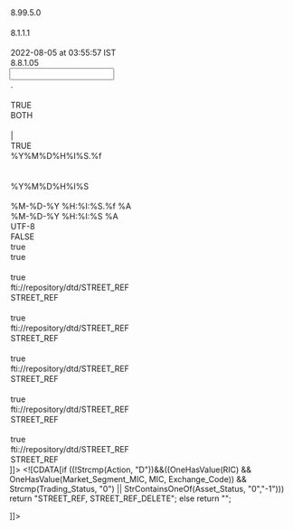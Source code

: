 <?xml version="1.0" encoding="UTF-8"?>

<MappingDef type="MSF" version="1.0">
  <Options>
    <Option key="MappingComment"/>
    <Option key="MappingVersion">8.99.5.0</Option>
    <Option key="MappingAuthor"/>
    <Option key="MessageTranslatorVersion">8.1.1.1</Option>
    <Option key="RCode"/>
    <Option key="LastChangedTms">2022-08-05 at 03:55:57 IST</Option>
    <Option key="MappingDesignerVersion">8.8.1.05</Option>
  </Options>
  <Input vendorType="VARIABLE">
    <Options>
      <Option key="DecimalSeparator">.</Option>
      <Option key="DDLName"/>
      <Option key="IsSingleCharDataDelimiter">TRUE</Option>
      <Option key="TrimFields">BOTH</Option>
      <Option key="NullIdentifiers"/>
      <Option key="InputDataDelimiter">|</Option>
      <Option key="IndexBasedLookUp">TRUE</Option>
      <Option key="TimeStampFormat">%Y%M%D%H%I%S.%f</Option>
      <Option key="QuotationMark"/>
      <Option key="MessageType"/>
      <Option key="DateTimeFormat">%Y%M%D%H%I%S</Option>
      <Option key="EscapeChar"/>
    </Options>
    <VendorDef name="Import">
      <field decimals="0" desc="Action" excludedNullIdentifiers="" ident="Action" length="255" mandatory="false" mapable="true" match="false" multiple="false" name="Action" pattern="" pos="0" readonly="false" type="String"/>
      <field decimals="0" desc="13F Securities Flag" excludedNullIdentifiers="" ident="13F_Securities_Flag" length="255" mandatory="false" mapable="true" match="false" multiple="false" name="Securities_Flag_13F" pattern="^$" pos="0" readonly="false" type="String"/>
      <field decimals="0" desc="13F Securities Flag Change Flag" excludedNullIdentifiers="" ident="13F_Securities_Flag_-_Change_Flag" length="255" mandatory="false" mapable="true" match="false" multiple="false" name="Securities_Flag_13F__Change_Flag" pattern="" pos="0" readonly="false" type="String"/>
      <field decimals="0" desc="13F Securities_Flag Previous" excludedNullIdentifiers="" ident="13F_Securities_Flag_-_Previous" length="255" mandatory="false" mapable="true" match="false" multiple="false" name="Securities_Flag_13F__Previous" pattern="" pos="0" readonly="false" type="String"/>
      <field decimals="0" desc="144A Registered Flag" excludedNullIdentifiers="" ident="144A_Registered_Flag" length="255" mandatory="false" mapable="true" match="false" multiple="false" name="Registered_Flag_144A" pattern="^$" pos="0" readonly="false" type="String"/>
      <field decimals="0" desc="144A Registered Flag Change_Flag" excludedNullIdentifiers="" ident="144A_Registered_Flag_-_Change_Flag" length="255" mandatory="false" mapable="true" match="false" multiple="false" name="Registered_Flag_144A__Change_Flag" pattern="" pos="0" readonly="false" type="String"/>
      <field decimals="0" desc="144A Registered Flag Previous" excludedNullIdentifiers="" ident="144A_Registered_Flag_-_Previous" length="255" mandatory="false" mapable="true" match="false" multiple="false" name="Registered_Flag_144A__Previous" pattern="" pos="0" readonly="false" type="String"/>
      <field decimals="0" desc="Asset Category" excludedNullIdentifiers="" ident="Asset_Category" length="255" mandatory="false" mapable="true" match="false" multiple="false" name="Asset_Category" pattern="^$" pos="0" readonly="false" type="String"/>
      <field decimals="0" desc="Asset Category Change Flag" excludedNullIdentifiers="" ident="Asset_Category_-_Change_Flag" length="255" mandatory="false" mapable="true" match="false" multiple="false" name="Asset_Category__Change_Flag" pattern="" pos="0" readonly="false" type="String"/>
      <field decimals="0" desc="Asset Category Previous" excludedNullIdentifiers="" ident="Asset_Category_-_Previous" length="255" mandatory="false" mapable="true" match="false" multiple="false" name="Asset_Category__Previous" pattern="" pos="0" readonly="false" type="String"/>
      <field decimals="0" desc="Asset ID" excludedNullIdentifiers="" ident="Asset_ID" length="255" mandatory="false" mapable="true" match="false" multiple="false" name="Asset_ID" pattern="^$" pos="0" readonly="false" type="String"/>
      <field decimals="0" desc="Asset ID Change Flag" excludedNullIdentifiers="" ident="Asset_ID_-_Change_Flag" length="255" mandatory="false" mapable="true" match="false" multiple="false" name="Asset_ID__Change_Flag" pattern="" pos="0" readonly="false" type="String"/>
      <field decimals="0" desc="Asset ID Previous" excludedNullIdentifiers="" ident="Asset_ID_-_Previous" length="255" mandatory="false" mapable="true" match="false" multiple="false" name="Asset_ID__Previous" pattern="" pos="0" readonly="false" type="String"/>
      <field decimals="0" desc="Asset Ratio Against" excludedNullIdentifiers="" ident="Asset_Ratio_Against" length="255" mandatory="false" mapable="true" match="false" multiple="false" name="Asset_Ratio_Against" pattern="" pos="0" readonly="false" type="String"/>
      <field decimals="0" desc="Asset Ratio For" excludedNullIdentifiers="" ident="Asset_Ratio_For" length="255" mandatory="false" mapable="true" match="false" multiple="false" name="Asset_Ratio_For" pattern="" pos="0" readonly="false" type="String"/>
      <field decimals="0" desc="Asset Status" excludedNullIdentifiers="" ident="Asset_Status" length="255" mandatory="false" mapable="true" match="false" multiple="false" name="Asset_Status" pattern="" pos="0" readonly="false" type="String"/>
      <field decimals="0" desc="Australia Code" excludedNullIdentifiers="" ident="Australia_Code" length="255" mandatory="false" mapable="true" match="false" multiple="false" name="Australia_Code" pattern="^$" pos="0" readonly="false" type="String"/>
      <field decimals="0" desc="Australia Code Change Flag" excludedNullIdentifiers="" ident="Australia_Code_-_Change_Flag" length="255" mandatory="false" mapable="true" match="false" multiple="false" name="Australia_Code__Change_Flag" pattern="" pos="0" readonly="false" type="String"/>
      <field decimals="0" desc="Australia Code Previous" excludedNullIdentifiers="" ident="Australia_Code_-_Previous" length="255" mandatory="false" mapable="true" match="false" multiple="false" name="Australia_Code__Previous" pattern="" pos="0" readonly="false" type="String"/>
      <field decimals="0" desc="Austria Code" excludedNullIdentifiers="" ident="Austria_Code" length="255" mandatory="false" mapable="true" match="false" multiple="false" name="Austria_Code" pattern="^$" pos="0" readonly="false" type="String"/>
      <field decimals="0" desc="Austria Code Change Flag" excludedNullIdentifiers="" ident="Austria_Code_-_Change_Flag" length="255" mandatory="false" mapable="true" match="false" multiple="false" name="Austria_Code__Change_Flag" pattern="" pos="0" readonly="false" type="String"/>
      <field decimals="0" desc="Austria Code Previous" excludedNullIdentifiers="" ident="Austria_Code_-_Previous" length="255" mandatory="false" mapable="true" match="false" multiple="false" name="Austria_Code__Previous" pattern="" pos="0" readonly="false" type="String"/>
      <field decimals="0" desc="Belgium Code" excludedNullIdentifiers="" ident="Belgium_Code" length="255" mandatory="false" mapable="true" match="false" multiple="false" name="Belgium_Code" pattern="^$" pos="0" readonly="false" type="String"/>
      <field decimals="0" desc="Belgium Code Change Flag" excludedNullIdentifiers="" ident="Belgium_Code_-_Change_Flag" length="255" mandatory="false" mapable="true" match="false" multiple="false" name="Belgium_Code__Change_Flag" pattern="" pos="0" readonly="false" type="String"/>
      <field decimals="0" desc="Belgium Code Previous" excludedNullIdentifiers="" ident="Belgium_Code_-_Previous" length="255" mandatory="false" mapable="true" match="false" multiple="false" name="Belgium_Code__Previous" pattern="" pos="0" readonly="false" type="String"/>
      <field decimals="0" desc="CFI Code" excludedNullIdentifiers="" ident="CFI_Code" length="255" mandatory="false" mapable="true" match="false" multiple="false" name="CFI_Code" pattern="^$" pos="0" readonly="false" type="String"/>
      <field decimals="0" desc="CFI Code Change Flag" excludedNullIdentifiers="" ident="CFI_Code_-_Change_Flag" length="255" mandatory="false" mapable="true" match="false" multiple="false" name="CFI_Code__Change_Flag" pattern="" pos="0" readonly="false" type="String"/>
      <field decimals="0" desc="CFI Code Previous" excludedNullIdentifiers="" ident="CFI_Code_-_Previous" length="255" mandatory="false" mapable="true" match="false" multiple="false" name="CFI_Code__Previous" pattern="" pos="0" readonly="false" type="String"/>
      <field decimals="0" desc="CIN Code" excludedNullIdentifiers="" ident="CIN_Code" length="255" mandatory="false" mapable="true" match="false" multiple="false" name="CIN_Code" pattern="^$" pos="0" readonly="false" type="String"/>
      <field decimals="0" desc="CIN Code Change Flag" excludedNullIdentifiers="" ident="CIN_Code_-_Change_Flag" length="255" mandatory="false" mapable="true" match="false" multiple="false" name="CIN_Code__Change_Flag" pattern="" pos="0" readonly="false" type="String"/>
      <field decimals="0" desc="CIN Code Previous" excludedNullIdentifiers="" ident="CIN_Code_-_Previous" length="255" mandatory="false" mapable="true" match="false" multiple="false" name="CIN_Code__Previous" pattern="" pos="0" readonly="false" type="String"/>
      <field decimals="0" desc="CUSIP" excludedNullIdentifiers="" ident="CUSIP" length="255" mandatory="false" mapable="true" match="false" multiple="false" name="CUSIP" pattern="^$" pos="0" readonly="false" type="String"/>
      <field decimals="0" desc="CUSIP Change Flag" excludedNullIdentifiers="" ident="CUSIP_-_Change_Flag" length="255" mandatory="false" mapable="true" match="false" multiple="false" name="CUSIP__Change_Flag" pattern="" pos="0" readonly="false" type="String"/>
      <field decimals="0" desc="CUSIP Previous" excludedNullIdentifiers="" ident="CUSIP_-_Previous" length="255" mandatory="false" mapable="true" match="false" multiple="false" name="CUSIP__Previous" pattern="" pos="0" readonly="false" type="String"/>
      <field decimals="0" desc="CUSIP Issue Status" excludedNullIdentifiers="" ident="CUSIP_Issue_Status" length="255" mandatory="false" mapable="true" match="false" multiple="false" name="CUSIP_Issue_Status" pattern="^$" pos="0" readonly="false" type="String"/>
      <field decimals="0" desc="CUSIP Issue Status Change Flag" excludedNullIdentifiers="" ident="CUSIP_Issue_Status_-_Change_Flag" length="255" mandatory="false" mapable="true" match="false" multiple="false" name="CUSIP_Issue_Status__Change_Flag" pattern="" pos="0" readonly="false" type="String"/>
      <field decimals="0" desc="CUSIP Issue Status Previous" excludedNullIdentifiers="" ident="CUSIP_Issue_Status_-_Previous" length="255" mandatory="false" mapable="true" match="false" multiple="false" name="CUSIP_Issue_Status__Previous" pattern="" pos="0" readonly="false" type="String"/>
      <field decimals="0" desc="China Connect ELG" excludedNullIdentifiers="" ident="China_Connect_ELG" length="255" mandatory="false" mapable="true" match="false" multiple="false" name="China_Connect_ELG" pattern="^$" pos="0" readonly="false" type="String"/>
      <field decimals="0" desc="China Connect ELG Change Flag" excludedNullIdentifiers="" ident="China_Connect_ELG_-_Change_Flag" length="255" mandatory="false" mapable="true" match="false" multiple="false" name="China_Connect_ELG__Change_Flag" pattern="" pos="0" readonly="false" type="String"/>
      <field decimals="0" desc="China Connect ELG Previous" excludedNullIdentifiers="" ident="China_Connect_ELG_-_Previous" length="255" mandatory="false" mapable="true" match="false" multiple="false" name="China_Connect_ELG__Previous" pattern="" pos="0" readonly="false" type="String"/>
      <field decimals="0" desc="Common Code" excludedNullIdentifiers="" ident="Common_Code" length="255" mandatory="false" mapable="true" match="false" multiple="false" name="Common_Code" pattern="^$" pos="0" readonly="false" type="String"/>
      <field decimals="0" desc="Common Code Change Flag" excludedNullIdentifiers="" ident="Common_Code_-_Change_Flag" length="255" mandatory="false" mapable="true" match="false" multiple="false" name="Common_Code__Change_Flag" pattern="" pos="0" readonly="false" type="String"/>
      <field decimals="0" desc="Common Code Previous" excludedNullIdentifiers="" ident="Common_Code_-_Previous" length="255" mandatory="false" mapable="true" match="false" multiple="false" name="Common_Code__Previous" pattern="" pos="0" readonly="false" type="String"/>
      <field decimals="0" desc="Company Legal Domicile" excludedNullIdentifiers="" ident="Company_Legal_Domicile" length="255" mandatory="false" mapable="true" match="false" multiple="false" name="Company_Legal_Domicile" pattern="^$" pos="0" readonly="false" type="String"/>
      <field decimals="0" desc="Company Legal Domicile Change Flag" excludedNullIdentifiers="" ident="Company_Legal_Domicile_-_Change_Flag" length="255" mandatory="false" mapable="true" match="false" multiple="false" name="Company_Legal_Domicile__Change_Flag" pattern="" pos="0" readonly="false" type="String"/>
      <field decimals="0" desc="Company Legal Domicile Previous" excludedNullIdentifiers="" ident="Company_Legal_Domicile_-_Previous" length="255" mandatory="false" mapable="true" match="false" multiple="false" name="Company_Legal_Domicile__Previous" pattern="" pos="0" readonly="false" type="String"/>
      <field decimals="0" desc="Company Short Name" excludedNullIdentifiers="" ident="Company_Short_Name" length="255" mandatory="false" mapable="true" match="false" multiple="false" name="Company_Short_Name" pattern="" pos="0" readonly="false" type="String"/>
      <field decimals="0" desc="Country Primary Quote" excludedNullIdentifiers="" ident="Country_Primary_Quote" length="255" mandatory="false" mapable="true" match="false" multiple="false" name="Country_Primary_Quote" pattern="^$" pos="0" readonly="false" type="String"/>
      <field decimals="0" desc="Country Primary Quote Change Flag" excludedNullIdentifiers="" ident="Country_Primary_Quote_-_Change_Flag" length="255" mandatory="false" mapable="true" match="false" multiple="false" name="Country_Primary_Quote__Change_Flag" pattern="" pos="0" readonly="false" type="String"/>
      <field decimals="0" desc="Country Primary Quote Previous" excludedNullIdentifiers="" ident="Country_Primary_Quote_-_Previous" length="255" mandatory="false" mapable="true" match="false" multiple="false" name="Country_Primary_Quote__Previous" pattern="" pos="0" readonly="false" type="String"/>
      <field decimals="0" desc="Country of Incorporation" excludedNullIdentifiers="" ident="Country_of_Incorporation" length="255" mandatory="false" mapable="true" match="false" multiple="false" name="Country_of_Incorporation" pattern="^$" pos="0" readonly="false" type="String"/>
      <field decimals="0" desc="Country of Incorporation Change Flag" excludedNullIdentifiers="" ident="Country_of_Incorporation_-_Change_Flag" length="255" mandatory="false" mapable="true" match="false" multiple="false" name="Country_of_Incorporation__Change_Flag" pattern="" pos="0" readonly="false" type="String"/>
      <field decimals="0" desc="Country of Incorporation Previous" excludedNullIdentifiers="" ident="Country_of_Incorporation_-_Previous" length="255" mandatory="false" mapable="true" match="false" multiple="false" name="Country_of_Incorporation__Previous" pattern="" pos="0" readonly="false" type="String"/>
      <field decimals="0" desc="Country of Taxation Code" excludedNullIdentifiers="" ident="Country_of_Taxation_Code" length="255" mandatory="false" mapable="true" match="false" multiple="false" name="Country_of_Taxation_Code" pattern="^$" pos="0" readonly="false" type="String"/>
      <field decimals="0" desc="Country of Taxation Code Change Flag" excludedNullIdentifiers="" ident="Country_of_Taxation_Code_-_Change_Flag" length="255" mandatory="false" mapable="true" match="false" multiple="false" name="Country_of_Taxation_Code__Change_Flag" pattern="" pos="0" readonly="false" type="String"/>
      <field decimals="0" desc="Country of Taxation Code Previous" excludedNullIdentifiers="" ident="Country_of_Taxation_Code_-_Previous" length="255" mandatory="false" mapable="true" match="false" multiple="false" name="Country_of_Taxation_Code__Previous" pattern="" pos="0" readonly="false" type="String"/>
      <field decimals="0" desc="Currency Code" excludedNullIdentifiers="" ident="Currency_Code" length="255" mandatory="false" mapable="true" match="false" multiple="false" name="Currency_Code" pattern="^$" pos="0" readonly="false" type="String"/>
      <field decimals="0" desc="Currency Code Change Flag" excludedNullIdentifiers="" ident="Currency_Code_-_Change_Flag" length="255" mandatory="false" mapable="true" match="false" multiple="false" name="Currency_Code__Change_Flag" pattern="" pos="0" readonly="false" type="String"/>
      <field decimals="0" desc="Currency Code Previous" excludedNullIdentifiers="" ident="Currency_Code_-_Previous" length="255" mandatory="false" mapable="true" match="false" multiple="false" name="Currency_Code__Previous" pattern="" pos="0" readonly="false" type="String"/>
      <field decimals="0" desc="Depository Asset Underlying" excludedNullIdentifiers="" ident="Depository_Asset_Underlying" length="255" mandatory="false" mapable="true" match="false" multiple="false" name="Depository_Asset_Underlying" pattern="^$" pos="0" readonly="false" type="String"/>
      <field decimals="0" desc="Depository Asset Underlying Change Flag" excludedNullIdentifiers="" ident="Depository_Asset_Underlying_-_Change_Flag" length="255" mandatory="false" mapable="true" match="false" multiple="false" name="Depository_Asset_Underlying__Change_Flag" pattern="" pos="0" readonly="false" type="String"/>
      <field decimals="0" desc="Depository Asset Underlying Previous" excludedNullIdentifiers="" ident="Depository_Asset_Underlying_-_Previous" length="255" mandatory="false" mapable="true" match="false" multiple="false" name="Depository_Asset_Underlying__Previous" pattern="" pos="0" readonly="false" type="String"/>
      <field decimals="0" desc="EU Short Sell Eligible" excludedNullIdentifiers="" ident="EU_Short_Sell_Eligible" length="255" mandatory="false" mapable="true" match="false" multiple="false" name="EU_Short_Sell_Eligible" pattern="^$" pos="0" readonly="false" type="String"/>
      <field decimals="0" desc="EU Short Sell Eligible Change_Flag" excludedNullIdentifiers="" ident="EU_Short_Sell_Eligible_-_Change_Flag" length="255" mandatory="false" mapable="true" match="false" multiple="false" name="EU_Short_Sell_Eligible__Change_Flag" pattern="" pos="0" readonly="false" type="String"/>
      <field decimals="0" desc="EU Short Sell Eligible Previous" excludedNullIdentifiers="" ident="EU_Short_Sell_Eligible_-_Previous" length="255" mandatory="false" mapable="true" match="false" multiple="false" name="EU_Short_Sell_Eligible__Previous" pattern="" pos="0" readonly="false" type="String"/>
      <field decimals="0" desc="Euronext Trading Group" excludedNullIdentifiers="" ident="Euronext_Trading_Group" length="255" mandatory="false" mapable="true" match="false" multiple="false" name="Euronext_Trading_Group" pattern="^$" pos="0" readonly="false" type="String"/>
      <field decimals="0" desc="Euronext Trading Group Change Flag" excludedNullIdentifiers="" ident="Euronext_Trading_Group_-_Change_Flag" length="255" mandatory="false" mapable="true" match="false" multiple="false" name="Euronext_Trading_Group__Change_Flag" pattern="" pos="0" readonly="false" type="String"/>
      <field decimals="0" desc="Euronext Trading Group Previous" excludedNullIdentifiers="" ident="Euronext_Trading_Group_-_Previous" length="255" mandatory="false" mapable="true" match="false" multiple="false" name="Euronext_Trading_Group__Previous" pattern="" pos="0" readonly="false" type="String"/>
      <field decimals="0" desc="Exchange Code" excludedNullIdentifiers="" ident="Exchange_Code" length="255" mandatory="false" mapable="true" match="false" multiple="false" name="Exchange_Code" pattern="^$" pos="0" readonly="false" type="String"/>
      <field decimals="0" desc="Exchange Code Change Flag" excludedNullIdentifiers="" ident="Exchange_Code_-_Change_Flag" length="255" mandatory="false" mapable="true" match="false" multiple="false" name="Exchange_Code__Change_Flag" pattern="" pos="0" readonly="false" type="String"/>
      <field decimals="0" desc="Exchange Code Previous" excludedNullIdentifiers="" ident="Exchange_Code_-_Previous" length="255" mandatory="false" mapable="true" match="false" multiple="false" name="Exchange_Code__Previous" pattern="" pos="0" readonly="false" type="String"/>
      <field decimals="0" desc="Financial Transaction Tax Applied" excludedNullIdentifiers="" ident="Financial_Transaction_Tax_Applied" length="255" mandatory="false" mapable="true" match="false" multiple="false" name="Financial_Transaction_Tax_Applied" pattern="" pos="0" readonly="false" type="String"/>
      <field decimals="0" desc="Financial Transaction Tax Rate" excludedNullIdentifiers="" ident="Financial_Transaction_Tax_Rate" length="255" mandatory="false" mapable="true" match="false" multiple="false" name="Financial_Transaction_Tax_Rate" pattern="" pos="0" readonly="false" type="String"/>
      <field decimals="0" desc="Finsbury Company Code" excludedNullIdentifiers="" ident="Finsbury_Company_Code" length="255" mandatory="false" mapable="true" match="false" multiple="false" name="Finsbury_Company_Code" pattern="^$" pos="0" readonly="false" type="String"/>
      <field decimals="0" desc="Finsbury Company Code Change Flag" excludedNullIdentifiers="" ident="Finsbury_Company_Code_-_Change_Flag" length="255" mandatory="false" mapable="true" match="false" multiple="false" name="Finsbury_Company_Code__Change_Flag" pattern="" pos="0" readonly="false" type="String"/>
      <field decimals="0" desc="Finsbury Company Code Previous" excludedNullIdentifiers="" ident="Finsbury_Company_Code_-_Previous" length="255" mandatory="false" mapable="true" match="false" multiple="false" name="Finsbury_Company_Code__Previous" pattern="" pos="0" readonly="false" type="String"/>
      <field decimals="0" desc="First Trading Date" excludedNullIdentifiers="" ident="First_Trading_Date" length="255" mandatory="false" mapable="true" match="false" multiple="false" name="First_Trading_Date" pattern="^$" pos="0" readonly="false" type="String"/>
      <field decimals="0" desc="First Trading Date Change Flag" excludedNullIdentifiers="" ident="First_Trading_Date_-_Change_Flag" length="255" mandatory="false" mapable="true" match="false" multiple="false" name="First_Trading_Date__Change_Flag" pattern="" pos="0" readonly="false" type="String"/>
      <field decimals="0" desc="First Trading Date Previous" excludedNullIdentifiers="" ident="First_Trading_Date_-_Previous" length="255" mandatory="false" mapable="true" match="false" multiple="false" name="First_Trading_Date__Previous" pattern="" pos="0" readonly="false" type="String"/>
      <field decimals="0" desc="France Code" excludedNullIdentifiers="" ident="France_Code" length="255" mandatory="false" mapable="true" match="false" multiple="false" name="France_Code" pattern="^$" pos="0" readonly="false" type="String"/>
      <field decimals="0" desc="France Code Change Flag" excludedNullIdentifiers="" ident="France_Code_-_Change_Flag" length="255" mandatory="false" mapable="true" match="false" multiple="false" name="France_Code__Change_Flag" pattern="" pos="0" readonly="false" type="String"/>
      <field decimals="0" desc="France Code Previous" excludedNullIdentifiers="" ident="France_Code_-_Previous" length="255" mandatory="false" mapable="true" match="false" multiple="false" name="France_Code__Previous" pattern="" pos="0" readonly="false" type="String"/>
      <field decimals="0" desc="GICS Industry Code" excludedNullIdentifiers="" ident="GICS_Industry_Code" length="255" mandatory="false" mapable="true" match="false" multiple="false" name="GICS_Industry_Code" pattern="^$" pos="0" readonly="false" type="String"/>
      <field decimals="0" desc="GICS Industry Code Change Flag" excludedNullIdentifiers="" ident="GICS_Industry_Code_-_Change_Flag" length="255" mandatory="false" mapable="true" match="false" multiple="false" name="GICS_Industry_Code__Change_Flag" pattern="" pos="0" readonly="false" type="String"/>
      <field decimals="0" desc="GICS Industry Code Previous" excludedNullIdentifiers="" ident="GICS_Industry_Code_-_Previous" length="255" mandatory="false" mapable="true" match="false" multiple="false" name="GICS_Industry_Code__Previous" pattern="" pos="0" readonly="false" type="String"/>
      <field decimals="0" desc="ILX Code" excludedNullIdentifiers="" ident="ILX_Code" length="255" mandatory="false" mapable="true" match="false" multiple="false" name="ILX_Code" pattern="^$" pos="0" readonly="false" type="String"/>
      <field decimals="0" desc="ILX Code Change Flag" excludedNullIdentifiers="" ident="ILX_Code_-_Change_Flag" length="255" mandatory="false" mapable="true" match="false" multiple="false" name="ILX_Code__Change_Flag" pattern="" pos="0" readonly="false" type="String"/>
      <field decimals="0" desc="ILX Code Previous" excludedNullIdentifiers="" ident="ILX_Code_-_Previous" length="255" mandatory="false" mapable="true" match="false" multiple="false" name="ILX_Code__Previous" pattern="" pos="0" readonly="false" type="String"/>
      <field decimals="0" desc="ISIN" excludedNullIdentifiers="" ident="ISIN" length="255" mandatory="false" mapable="true" match="false" multiple="false" name="ISIN" pattern="^$" pos="0" readonly="false" type="String"/>
      <field decimals="0" desc="ISIN Change Flag" excludedNullIdentifiers="" ident="ISIN_-_Change_Flag" length="255" mandatory="false" mapable="true" match="false" multiple="false" name="ISIN__Change_Flag" pattern="" pos="0" readonly="false" type="String"/>
      <field decimals="0" desc="ISIN Previous" excludedNullIdentifiers="" ident="ISIN_-_Previous" length="255" mandatory="false" mapable="true" match="false" multiple="false" name="ISIN__Previous" pattern="" pos="0" readonly="false" type="String"/>
      <field decimals="0" desc="Ireland Stamp Duty Flag" excludedNullIdentifiers="" ident="Ireland_Stamp_Duty_Flag" length="255" mandatory="false" mapable="true" match="false" multiple="false" name="Ireland_Stamp_Duty_Flag" pattern="" pos="0" readonly="false" type="String"/>
      <field decimals="0" desc="Issue Perm ID" excludedNullIdentifiers="" ident="Issue_Perm_ID" length="255" mandatory="false" mapable="true" match="false" multiple="false" name="Issue_Perm_ID" pattern="^$" pos="0" readonly="false" type="String"/>
      <field decimals="0" desc="Issue Perm ID Change Flag" excludedNullIdentifiers="" ident="Issue_Perm_ID_-_Change_Flag" length="255" mandatory="false" mapable="true" match="false" multiple="false" name="Issue_Perm_ID__Change_Flag" pattern="" pos="0" readonly="false" type="String"/>
      <field decimals="0" desc="Issue Perm ID Previous" excludedNullIdentifiers="" ident="Issue_Perm_ID_-_Previous" length="255" mandatory="false" mapable="true" match="false" multiple="false" name="Issue_Perm_ID__Previous" pattern="" pos="0" readonly="false" type="String"/>
      <field decimals="0" desc="Issuer Name" excludedNullIdentifiers="" ident="Issuer_Name" length="255" mandatory="false" mapable="true" match="false" multiple="false" name="Issuer_Name" pattern="" pos="0" readonly="false" type="String"/>
      <field decimals="0" desc="Issuer OrgID" excludedNullIdentifiers="" ident="Issuer_OrgID" length="255" mandatory="false" mapable="true" match="false" multiple="false" name="Issuer_OrgID" pattern="" pos="0" readonly="false" type="String"/>
      <field decimals="0" desc="Kazakhstan Code" excludedNullIdentifiers="" ident="Kazakhstan_Code" length="255" mandatory="false" mapable="true" match="false" multiple="false" name="Kazakhstan_Code" pattern="^$" pos="0" readonly="false" type="String"/>
      <field decimals="0" desc="Kazakhstan Code Change Flag" excludedNullIdentifiers="" ident="Kazakhstan_Code_-_Change_Flag" length="255" mandatory="false" mapable="true" match="false" multiple="false" name="Kazakhstan_Code__Change_Flag" pattern="" pos="0" readonly="false" type="String"/>
      <field decimals="0" desc="Kazakhstan Code Previous" excludedNullIdentifiers="" ident="Kazakhstan_Code_-_Previous" length="255" mandatory="false" mapable="true" match="false" multiple="false" name="Kazakhstan_Code__Previous" pattern="" pos="0" readonly="false" type="String"/>
      <field decimals="0" desc="MIC" excludedNullIdentifiers="" ident="MIC" length="255" mandatory="false" mapable="true" match="false" multiple="false" name="MIC" pattern="^$" pos="0" readonly="false" type="String"/>
      <field decimals="0" desc="MIC Change Flag" excludedNullIdentifiers="" ident="MIC_-_Change_Flag" length="255" mandatory="false" mapable="true" match="false" multiple="false" name="MIC__Change_Flag" pattern="" pos="0" readonly="false" type="String"/>
      <field decimals="0" desc="MIC Previous" excludedNullIdentifiers="" ident="MIC_-_Previous" length="255" mandatory="false" mapable="true" match="false" multiple="false" name="MIC__Previous" pattern="" pos="0" readonly="false" type="String"/>
      <field decimals="0" desc="Malaysia Code" excludedNullIdentifiers="" ident="Malaysia_Code" length="255" mandatory="false" mapable="true" match="false" multiple="false" name="Malaysia_Code" pattern="^$" pos="0" readonly="false" type="String"/>
      <field decimals="0" desc="Malaysia Code Change Flag" excludedNullIdentifiers="" ident="Malaysia_Code_-_Change_Flag" length="255" mandatory="false" mapable="true" match="false" multiple="false" name="Malaysia_Code__Change_Flag" pattern="" pos="0" readonly="false" type="String"/>
      <field decimals="0" desc="Malaysia Code Previous" excludedNullIdentifiers="" ident="Malaysia_Code_-_Previous" length="255" mandatory="false" mapable="true" match="false" multiple="false" name="Malaysia_Code__Previous" pattern="" pos="0" readonly="false" type="String"/>
      <field decimals="0" desc="Market Segment MIC" excludedNullIdentifiers="" ident="Market_Segment_MIC" length="255" mandatory="false" mapable="true" match="false" multiple="false" name="Market_Segment_MIC" pattern="^$" pos="0" readonly="false" type="String"/>
      <field decimals="0" desc="Market Segment MIC Change Flag" excludedNullIdentifiers="" ident="Market_Segment_MIC_-_Change_Flag" length="255" mandatory="false" mapable="true" match="false" multiple="false" name="Market_Segment_MIC__Change_Flag" pattern="" pos="0" readonly="false" type="String"/>
      <field decimals="0" desc="Market Segment MIC Previous" excludedNullIdentifiers="" ident="Market_Segment_MIC_-_Previous" length="255" mandatory="false" mapable="true" match="false" multiple="false" name="Market_Segment_MIC__Previous" pattern="" pos="0" readonly="false" type="String"/>
      <field decimals="0" desc="Market Segment Name" excludedNullIdentifiers="" ident="Market_Segment_Name" length="255" mandatory="false" mapable="true" match="false" multiple="false" name="Market_Segment_Name" pattern="^$" pos="0" readonly="false" type="String"/>
      <field decimals="0" desc="Market Segment Name Change Flag" excludedNullIdentifiers="" ident="Market_Segment_Name_-_Change_Flag" length="255" mandatory="false" mapable="true" match="false" multiple="false" name="Market_Segment_Name__Change_Flag" pattern="" pos="0" readonly="false" type="String"/>
      <field decimals="0" desc="Market Segment Name Previous" excludedNullIdentifiers="" ident="Market_Segment_Name_-_Previous" length="255" mandatory="false" mapable="true" match="false" multiple="false" name="Market_Segment_Name__Previous" pattern="" pos="0" readonly="false" type="String"/>
      <field decimals="0" desc="Netherlands Code" excludedNullIdentifiers="" ident="Netherlands_Code" length="255" mandatory="false" mapable="true" match="false" multiple="false" name="Netherlands_Code" pattern="^$" pos="0" readonly="false" type="String"/>
      <field decimals="0" desc="Netherlands Code Change Flag" excludedNullIdentifiers="" ident="Netherlands_Code_-_Change_Flag" length="255" mandatory="false" mapable="true" match="false" multiple="false" name="Netherlands_Code__Change_Flag" pattern="" pos="0" readonly="false" type="String"/>
      <field decimals="0" desc="Netherlands Code Previous" excludedNullIdentifiers="" ident="Netherlands_Code_-_Previous" length="255" mandatory="false" mapable="true" match="false" multiple="false" name="Netherlands_Code__Previous" pattern="" pos="0" readonly="false" type="String"/>
      <field decimals="0" desc="OPOL" excludedNullIdentifiers="" ident="OPOL" length="255" mandatory="false" mapable="true" match="false" multiple="false" name="OPOL" pattern="^$" pos="0" readonly="false" type="String"/>
      <field decimals="0" desc="OPOL Change Flag" excludedNullIdentifiers="" ident="OPOL_-_Change_Flag" length="255" mandatory="false" mapable="true" match="false" multiple="false" name="OPOL__Change_Flag" pattern="" pos="0" readonly="false" type="String"/>
      <field decimals="0" desc="OPOL Previous" excludedNullIdentifiers="" ident="OPOL_-_Previous" length="255" mandatory="false" mapable="true" match="false" multiple="false" name="OPOL__Previous" pattern="" pos="0" readonly="false" type="String"/>
      <field decimals="0" desc="PE Code" excludedNullIdentifiers="" ident="PE_Code" length="255" mandatory="false" mapable="true" match="false" multiple="false" name="PE_Code" pattern="^$" pos="0" readonly="false" type="String"/>
      <field decimals="0" desc="PE Code Change Flag" excludedNullIdentifiers="" ident="PE_Code_-_Change_Flag" length="255" mandatory="false" mapable="true" match="false" multiple="false" name="PE_Code__Change_Flag" pattern="" pos="0" readonly="false" type="String"/>
      <field decimals="0" desc="PE Code Previous" excludedNullIdentifiers="" ident="PE_Code_-_Previous" length="255" mandatory="false" mapable="true" match="false" multiple="false" name="PE_Code__Previous" pattern="" pos="0" readonly="false" type="String"/>
      <field decimals="0" desc="PILC" excludedNullIdentifiers="" ident="PILC" length="255" mandatory="false" mapable="true" match="false" multiple="false" name="PILC" pattern="^$" pos="0" readonly="false" type="String"/>
      <field decimals="0" desc="PILC Change Flag" excludedNullIdentifiers="" ident="PILC_-_Change_Flag" length="255" mandatory="false" mapable="true" match="false" multiple="false" name="PILC__Change_Flag" pattern="" pos="0" readonly="false" type="String"/>
      <field decimals="0" desc="PILC Previous" excludedNullIdentifiers="" ident="PILC_-_Previous" length="255" mandatory="false" mapable="true" match="false" multiple="false" name="PILC__Previous" pattern="" pos="0" readonly="false" type="String"/>
      <field decimals="0" desc="PTM Levy Eligibility Flag" excludedNullIdentifiers="" ident="PTM_Levy_Eligibility_Flag" length="255" mandatory="false" mapable="true" match="false" multiple="false" name="PTM_Levy_Eligibility_Flag" pattern="" pos="0" readonly="false" type="String"/>
      <field decimals="0" desc="Place of Listing Flag" excludedNullIdentifiers="" ident="Place_of_Listing_Flag" length="255" mandatory="false" mapable="true" match="false" multiple="false" name="Place_of_Listing_Flag" pattern="^$" pos="0" readonly="false" type="String"/>
      <field decimals="0" desc="Place of Listing Flag Change Flag" excludedNullIdentifiers="" ident="Place_of_Listing_Flag_-_Change_Flag" length="255" mandatory="false" mapable="true" match="false" multiple="false" name="Place_of_Listing_Flag__Change_Flag" pattern="" pos="0" readonly="false" type="String"/>
      <field decimals="0" desc="Place of Listing Flag Previous" excludedNullIdentifiers="" ident="Place_of_Listing_Flag_-_Previous" length="255" mandatory="false" mapable="true" match="false" multiple="false" name="Place_of_Listing_Flag__Previous" pattern="" pos="0" readonly="false" type="String"/>
      <field decimals="0" desc="Primary Execution Venue" excludedNullIdentifiers="" ident="Primary_Execution_Venue" length="255" mandatory="false" mapable="true" match="false" multiple="false" name="Primary_Execution_Venue" pattern="^$" pos="0" readonly="false" type="String"/>
      <field decimals="0" desc="Primary Execution Venue Change Flag" excludedNullIdentifiers="" ident="Primary_Execution_Venue_-_Change_Flag" length="255" mandatory="false" mapable="true" match="false" multiple="false" name="Primary_Execution_Venue__Change_Flag" pattern="" pos="0" readonly="false" type="String"/>
      <field decimals="0" desc="Primary Execution Venue Previous" excludedNullIdentifiers="" ident="Primary_Execution_Venue_-_Previous" length="255" mandatory="false" mapable="true" match="false" multiple="false" name="Primary_Execution_Venue__Previous" pattern="" pos="0" readonly="false" type="String"/>
      <field decimals="0" desc="Primary Listed RIC" excludedNullIdentifiers="" ident="Primary_Listed_RIC" length="255" mandatory="false" mapable="true" match="false" multiple="false" name="Primary_Listed_RIC" pattern="" pos="0" readonly="false" type="String"/>
      <field decimals="0" desc="Primary Reference Market Quote" excludedNullIdentifiers="" ident="Primary_Reference_Market_Quote" length="255" mandatory="false" mapable="true" match="false" multiple="false" name="Primary_Reference_Market_Quote" pattern="^$" pos="0" readonly="false" type="String"/>
      <field decimals="0" desc="Primary Reference Market Quote Change Flag" excludedNullIdentifiers="" ident="Primary_Reference_Market_Quote_-_Change_Flag" length="255" mandatory="false" mapable="true" match="false" multiple="false" name="Primary_Reference_Market_Quote__Change_Flag" pattern="" pos="0" readonly="false" type="String"/>
      <field decimals="0" desc="Primary Reference Market Quote Previous" excludedNullIdentifiers="" ident="Primary_Reference_Market_Quote_-_Previous" length="255" mandatory="false" mapable="true" match="false" multiple="false" name="Primary_Reference_Market_Quote__Previous" pattern="" pos="0" readonly="false" type="String"/>
      <field decimals="0" desc="Primary Tradable Market Quote" excludedNullIdentifiers="" ident="Primary_Tradable_Market_Quote" length="255" mandatory="false" mapable="true" match="false" multiple="false" name="Primary_Tradable_Market_Quote" pattern="^$" pos="0" readonly="false" type="String"/>
      <field decimals="0" desc="Primary Tradable Market Quote Change Flag" excludedNullIdentifiers="" ident="Primary_Tradable_Market_Quote_-_Change_Flag" length="255" mandatory="false" mapable="true" match="false" multiple="false" name="Primary_Tradable_Market_Quote__Change_Flag" pattern="" pos="0" readonly="false" type="String"/>
      <field decimals="0" desc="Primary Tradable Market Quote Previous" excludedNullIdentifiers="" ident="Primary_Tradable_Market_Quote_-_Previous" length="255" mandatory="false" mapable="true" match="false" multiple="false" name="Primary_Tradable_Market_Quote__Previous" pattern="" pos="0" readonly="false" type="String"/>
      <field decimals="0" desc="Quote ID" excludedNullIdentifiers="" ident="Quote_ID" length="255" mandatory="false" mapable="true" match="false" multiple="false" name="Quote_ID" pattern="^$" pos="0" readonly="false" type="String"/>
      <field decimals="0" desc="Quote Perm ID" excludedNullIdentifiers="" ident="Quote_Perm_ID" length="255" mandatory="false" mapable="true" match="false" multiple="false" name="Quote_Perm_ID" pattern="^$" pos="0" readonly="false" type="String"/>
      <field decimals="0" desc="Quote Perm ID Change Flag" excludedNullIdentifiers="" ident="Quote_Perm_ID_-_Change_Flag" length="255" mandatory="false" mapable="true" match="false" multiple="false" name="Quote_Perm_ID__Change_Flag" pattern="" pos="0" readonly="false" type="String"/>
      <field decimals="0" desc="Quote Perm ID Previous" excludedNullIdentifiers="" ident="Quote_Perm_ID_-_Previous" length="255" mandatory="false" mapable="true" match="false" multiple="false" name="Quote_Perm_ID__Previous" pattern="" pos="0" readonly="false" type="String"/>
      <field decimals="0" desc="Quotron Symbol" excludedNullIdentifiers="" ident="Quotron_Symbol" length="255" mandatory="false" mapable="true" match="false" multiple="false" name="Quotron_Symbol" pattern="^$" pos="0" readonly="false" type="String"/>
      <field decimals="0" desc="Quotron Symbol Change Flag" excludedNullIdentifiers="" ident="Quotron_Symbol_-_Change_Flag" length="255" mandatory="false" mapable="true" match="false" multiple="false" name="Quotron_Symbol__Change_Flag" pattern="" pos="0" readonly="false" type="String"/>
      <field decimals="0" desc="Quotron Symbol Previous" excludedNullIdentifiers="" ident="Quotron_Symbol_-_Previous" length="255" mandatory="false" mapable="true" match="false" multiple="false" name="Quotron_Symbol__Previous" pattern="" pos="0" readonly="false" type="String"/>
      <field decimals="0" desc="RIC" excludedNullIdentifiers="" ident="RIC" length="255" mandatory="false" mapable="true" match="false" multiple="false" name="RIC" pattern="^$" pos="0" readonly="false" type="String"/>
      <field decimals="0" desc="RIC Change Flag" excludedNullIdentifiers="" ident="RIC_-_Change_Flag" length="255" mandatory="false" mapable="true" match="false" multiple="false" name="RIC__Change_Flag" pattern="" pos="0" readonly="false" type="String"/>
      <field decimals="0" desc="RIC Previous" excludedNullIdentifiers="" ident="RIC_-_Previous" length="255" mandatory="false" mapable="true" match="false" multiple="false" name="RIC__Previous" pattern="" pos="0" readonly="false" type="String"/>
      <field decimals="0" desc="Reuters Editorial RIC" excludedNullIdentifiers="" ident="Reuters_Editorial_RIC" length="255" mandatory="false" mapable="true" match="false" multiple="false" name="Reuters_Editorial_RIC" pattern="^$" pos="0" readonly="false" type="String"/>
      <field decimals="0" desc="Reuters Editorial RIC Change Flag" excludedNullIdentifiers="" ident="Reuters_Editorial_RIC_-_Change_Flag" length="255" mandatory="false" mapable="true" match="false" multiple="false" name="Reuters_Editorial_RIC__Change_Flag" pattern="" pos="0" readonly="false" type="String"/>
      <field decimals="0" desc="Reuters Editorial RIC Previous" excludedNullIdentifiers="" ident="Reuters_Editorial_RIC_-_Previous" length="255" mandatory="false" mapable="true" match="false" multiple="false" name="Reuters_Editorial_RIC__Previous" pattern="" pos="0" readonly="false" type="String"/>
      <field decimals="0" desc="Rio De Janeiro Code" excludedNullIdentifiers="" ident="Rio_De_Janeiro_Code" length="255" mandatory="false" mapable="true" match="false" multiple="false" name="Rio_De_Janeiro_Code" pattern="^$" pos="0" readonly="false" type="String"/>
      <field decimals="0" desc="Rio De Janeiro Code Change Flag" excludedNullIdentifiers="" ident="Rio_De_Janeiro_Code_-_Change_Flag" length="255" mandatory="false" mapable="true" match="false" multiple="false" name="Rio_De_Janeiro_Code__Change_Flag" pattern="" pos="0" readonly="false" type="String"/>
      <field decimals="0" desc="Rio De Janeiro Code Previous" excludedNullIdentifiers="" ident="Rio_De_Janeiro_Code_-_Previous" length="255" mandatory="false" mapable="true" match="false" multiple="false" name="Rio_De_Janeiro_Code__Previous" pattern="" pos="0" readonly="false" type="String"/>
      <field decimals="0" desc="Round Lot Size" excludedNullIdentifiers="" ident="Round_Lot_Size" length="255" mandatory="false" mapable="true" match="false" multiple="false" name="Round_Lot_Size" pattern="^$" pos="0" readonly="false" type="String"/>
      <field decimals="0" desc="Round Lot Size Change Flag" excludedNullIdentifiers="" ident="Round_Lot_Size_-_Change_Flag" length="255" mandatory="false" mapable="true" match="false" multiple="false" name="Round_Lot_Size__Change_Flag" pattern="" pos="0" readonly="false" type="String"/>
      <field decimals="0" desc="Round Lot Size Previous" excludedNullIdentifiers="" ident="Round_Lot_Size_-_Previous" length="255" mandatory="false" mapable="true" match="false" multiple="false" name="Round_Lot_Size__Previous" pattern="" pos="0" readonly="false" type="String"/>
      <field decimals="0" desc="SEDOL" excludedNullIdentifiers="" ident="SEDOL" length="255" mandatory="false" mapable="true" match="false" multiple="false" name="SEDOL" pattern="^$" pos="0" readonly="false" type="String"/>
      <field decimals="0" desc="SEDOL Change Flag" excludedNullIdentifiers="" ident="SEDOL_-_Change_Flag" length="255" mandatory="false" mapable="true" match="false" multiple="false" name="SEDOL__Change_Flag" pattern="" pos="0" readonly="false" type="String"/>
      <field decimals="0" desc="SEDOL Previous" excludedNullIdentifiers="" ident="SEDOL_-_Previous" length="255" mandatory="false" mapable="true" match="false" multiple="false" name="SEDOL__Previous" pattern="" pos="0" readonly="false" type="String"/>
      <field decimals="0" desc="SICC Sector Code" excludedNullIdentifiers="" ident="SICC_Sector_Code" length="255" mandatory="false" mapable="true" match="false" multiple="false" name="SICC_Sector_Code" pattern="^$" pos="0" readonly="false" type="String"/>
      <field decimals="0" desc="SICC Sector Code Change Flag" excludedNullIdentifiers="" ident="SICC_Sector_Code_-_Change_Flag" length="255" mandatory="false" mapable="true" match="false" multiple="false" name="SICC_Sector_Code__Change_Flag" pattern="" pos="0" readonly="false" type="String"/>
      <field decimals="0" desc="SICC Sector Code Previous" excludedNullIdentifiers="" ident="SICC_Sector_Code_-_Previous" length="255" mandatory="false" mapable="true" match="false" multiple="false" name="SICC_Sector_Code__Previous" pattern="" pos="0" readonly="false" type="String"/>
      <field decimals="0" desc="SICC Securities Code" excludedNullIdentifiers="" ident="SICC_Securities_Code" length="255" mandatory="false" mapable="true" match="false" multiple="false" name="SICC_Securities_Code" pattern="^$" pos="0" readonly="false" type="String"/>
      <field decimals="0" desc="SICC Securities Code Change Flag" excludedNullIdentifiers="" ident="SICC_Securities_Code_-_Change_Flag" length="255" mandatory="false" mapable="true" match="false" multiple="false" name="SICC_Securities_Code__Change_Flag" pattern="" pos="0" readonly="false" type="String"/>
      <field decimals="0" desc="SICC Securities Code Previous" excludedNullIdentifiers="" ident="SICC_Securities_Code_-_Previous" length="255" mandatory="false" mapable="true" match="false" multiple="false" name="SICC_Securities_Code__Previous" pattern="" pos="0" readonly="false" type="String"/>
      <field decimals="0" desc="Security Description" excludedNullIdentifiers="" ident="Security_Description" length="255" mandatory="false" mapable="true" match="false" multiple="false" name="Security_Description" pattern="^$" pos="0" readonly="false" type="String"/>
      <field decimals="0" desc="Security Long Description" excludedNullIdentifiers="" ident="Security_Long_Description" length="255" mandatory="false" mapable="true" match="false" multiple="false" name="Security_Long_Description" pattern="" pos="0" readonly="false" type="String"/>
      <field decimals="0" desc="Settlement Period" excludedNullIdentifiers="" ident="Settlement_Period" length="255" mandatory="false" mapable="true" match="false" multiple="false" name="Settlement_Period" pattern="^$" pos="0" readonly="false" type="String"/>
      <field decimals="0" desc="Settlement Period Change Flag" excludedNullIdentifiers="" ident="Settlement_Period_-_Change_Flag" length="255" mandatory="false" mapable="true" match="false" multiple="false" name="Settlement_Period__Change_Flag" pattern="" pos="0" readonly="false" type="String"/>
      <field decimals="0" desc="Settlement Period Previous" excludedNullIdentifiers="" ident="Settlement_Period_-_Previous" length="255" mandatory="false" mapable="true" match="false" multiple="false" name="Settlement_Period__Previous" pattern="" pos="0" readonly="false" type="String"/>
      <field decimals="0" desc="Short Sell Restriction Type" excludedNullIdentifiers="" ident="Short_Sell_Restriction_Type" length="255" mandatory="false" mapable="true" match="false" multiple="false" name="Short_Sell_Restriction_Type" pattern="^$" pos="0" readonly="false" type="String"/>
      <field decimals="0" desc="Short Sell Restriction Type Change Flag" excludedNullIdentifiers="" ident="Short_Sell_Restriction_Type_-_Change_Flag" length="255" mandatory="false" mapable="true" match="false" multiple="false" name="Short_Sell_Restriction_Type__Change_Flag" pattern="" pos="0" readonly="false" type="String"/>
      <field decimals="0" desc="Short Sell Restriction Type Previous" excludedNullIdentifiers="" ident="Short_Sell_Restriction_Type_-_Previous" length="255" mandatory="false" mapable="true" match="false" multiple="false" name="Short_Sell_Restriction_Type__Previous" pattern="" pos="0" readonly="false" type="String"/>
      <field decimals="0" desc="Singapore Code" excludedNullIdentifiers="" ident="Singapore_Code" length="255" mandatory="false" mapable="true" match="false" multiple="false" name="Singapore_Code" pattern="^$" pos="0" readonly="false" type="String"/>
      <field decimals="0" desc="Singapore Code Change Flag" excludedNullIdentifiers="" ident="Singapore_Code_-_Change_Flag" length="255" mandatory="false" mapable="true" match="false" multiple="false" name="Singapore_Code__Change_Flag" pattern="" pos="0" readonly="false" type="String"/>
      <field decimals="0" desc="Singapore Code Previous" excludedNullIdentifiers="" ident="Singapore_Code_-_Previous" length="255" mandatory="false" mapable="true" match="false" multiple="false" name="Singapore_Code__Previous" pattern="" pos="0" readonly="false" type="String"/>
      <field decimals="0" desc="Stamp Duty Country 1" excludedNullIdentifiers="" ident="Stamp_Duty_Country_1" length="255" mandatory="false" mapable="true" match="false" multiple="false" name="Stamp_Duty_Country_1" pattern="" pos="0" readonly="false" type="String"/>
      <field decimals="0" desc="Stamp Duty Flag" excludedNullIdentifiers="" ident="Stamp_Duty_Flag" length="255" mandatory="false" mapable="true" match="false" multiple="false" name="Stamp_Duty_Flag" pattern="" pos="0" readonly="false" type="String"/>
      <field decimals="0" desc="Suspend Flag" excludedNullIdentifiers="" ident="Suspend_Flag" length="255" mandatory="false" mapable="true" match="false" multiple="false" name="Suspend_Flag" pattern="^$" pos="0" readonly="false" type="String"/>
      <field decimals="0" desc="Suspend Flag Change Flag" excludedNullIdentifiers="" ident="Suspend_Flag_-_Change_Flag" length="255" mandatory="false" mapable="true" match="false" multiple="false" name="Suspend_Flag__Change_Flag" pattern="" pos="0" readonly="false" type="String"/>
      <field decimals="0" desc="Suspend Flag Previous" excludedNullIdentifiers="" ident="Suspend_Flag_-_Previous" length="255" mandatory="false" mapable="true" match="false" multiple="false" name="Suspend_Flag__Previous" pattern="" pos="0" readonly="false" type="String"/>
      <field decimals="0" desc="TRBC Industry Code" excludedNullIdentifiers="" ident="TRBC_Industry_Code" length="255" mandatory="false" mapable="true" match="false" multiple="false" name="TRBC_Industry_Code" pattern="^$" pos="0" readonly="false" type="String"/>
      <field decimals="0" desc="TRBC Industry Code Change Flag" excludedNullIdentifiers="" ident="TRBC_Industry_Code_-_Change_Flag" length="255" mandatory="false" mapable="true" match="false" multiple="false" name="TRBC_Industry_Code__Change_Flag" pattern="" pos="0" readonly="false" type="String"/>
      <field decimals="0" desc="TRBC Industry Code Previous" excludedNullIdentifiers="" ident="TRBC_Industry_Code_-_Previous" length="255" mandatory="false" mapable="true" match="false" multiple="false" name="TRBC_Industry_Code__Previous" pattern="" pos="0" readonly="false" type="String"/>
      <field decimals="0" desc="Taiwan Code" excludedNullIdentifiers="" ident="Taiwan_Code" length="255" mandatory="false" mapable="true" match="false" multiple="false" name="Taiwan_Code" pattern="^$" pos="0" readonly="false" type="String"/>
      <field decimals="0" desc="Taiwan Code Change Flag" excludedNullIdentifiers="" ident="Taiwan_Code_-_Change_Flag" length="255" mandatory="false" mapable="true" match="false" multiple="false" name="Taiwan_Code__Change_Flag" pattern="" pos="0" readonly="false" type="String"/>
      <field decimals="0" desc="Taiwan Code Previous" excludedNullIdentifiers="" ident="Taiwan_Code_-_Previous" length="255" mandatory="false" mapable="true" match="false" multiple="false" name="Taiwan_Code__Previous" pattern="" pos="0" readonly="false" type="String"/>
      <field decimals="0" desc="Refinitiv Classification Scheme" excludedNullIdentifiers="" ident="Refinitiv_Classification_Scheme" length="255" mandatory="false" mapable="true" match="false" multiple="false" name="Refinitiv_Classification_Scheme" pattern="^$" pos="0" readonly="false" type="String"/>
      <field decimals="0" desc="Refinitiv Classification Scheme Change Flag" excludedNullIdentifiers="" ident="Refinitiv_Classification_Scheme_-_Change_Flag" length="255" mandatory="false" mapable="true" match="false" multiple="false" name="Refinitiv_Classification_Scheme__Change_Flag" pattern="" pos="0" readonly="false" type="String"/>
      <field decimals="0" desc="Refinitiv Classification Scheme Previous" excludedNullIdentifiers="" ident="Refinitiv_Classification_Scheme_-_Previous" length="255" mandatory="false" mapable="true" match="false" multiple="false" name="Refinitiv_Classification_Scheme__Previous" pattern="" pos="0" readonly="false" type="String"/>
      <field decimals="0" desc="Tick Size Pilot Group" excludedNullIdentifiers="" ident="Tick_Size_Pilot_Group" length="255" mandatory="false" mapable="true" match="false" multiple="false" name="Tick_Size_Pilot_Group" pattern="^$" pos="0" readonly="false" type="String"/>
      <field decimals="0" desc="Tick Size Pilot Group Change Flag" excludedNullIdentifiers="" ident="Tick_Size_Pilot_Group_-_Change_Flag" length="255" mandatory="false" mapable="true" match="false" multiple="false" name="Tick_Size_Pilot_Group__Change_Flag" pattern="" pos="0" readonly="false" type="String"/>
      <field decimals="0" desc="Tick Size Pilot Group Previous" excludedNullIdentifiers="" ident="Tick_Size_Pilot_Group_-_Previous" length="255" mandatory="false" mapable="true" match="false" multiple="false" name="Tick_Size_Pilot_Group__Previous" pattern="" pos="0" readonly="false" type="String"/>
      <field decimals="0" desc="Ticker" excludedNullIdentifiers="" ident="Ticker" length="255" mandatory="false" mapable="true" match="false" multiple="false" name="Ticker" pattern="^$" pos="0" readonly="false" type="String"/>
      <field decimals="0" desc="Ticker Change Flag" excludedNullIdentifiers="" ident="Ticker_-_Change_Flag" length="255" mandatory="false" mapable="true" match="false" multiple="false" name="Ticker__Change_Flag" pattern="" pos="0" readonly="false" type="String"/>
      <field decimals="0" desc="Ticker Previous" excludedNullIdentifiers="" ident="Ticker_-_Previous" length="255" mandatory="false" mapable="true" match="false" multiple="false" name="Ticker__Previous" pattern="" pos="0" readonly="false" type="String"/>
      <field decimals="0" desc="Trading Status" excludedNullIdentifiers="" ident="Trading_Status" length="255" mandatory="false" mapable="true" match="false" multiple="false" name="Trading_Status" pattern="" pos="0" readonly="false" type="String"/>
      <field decimals="0" desc="Trading Symbol" excludedNullIdentifiers="" ident="Trading_Symbol" length="255" mandatory="false" mapable="true" match="false" multiple="false" name="Trading_Symbol" pattern="^$" pos="0" readonly="false" type="String"/>
      <field decimals="0" desc="Trading Symbol Change Flag" excludedNullIdentifiers="" ident="Trading_Symbol_-_Change_Flag" length="255" mandatory="false" mapable="true" match="false" multiple="false" name="Trading_Symbol__Change_Flag" pattern="" pos="0" readonly="false" type="String"/>
      <field decimals="0" desc="Trading Symbol Previous" excludedNullIdentifiers="" ident="Trading_Symbol_-_Previous" length="255" mandatory="false" mapable="true" match="false" multiple="false" name="Trading_Symbol__Previous" pattern="" pos="0" readonly="false" type="String"/>
      <field decimals="0" desc="UK Stamp Duty Flag" excludedNullIdentifiers="" ident="UK_Stamp_Duty_Flag" length="255" mandatory="false" mapable="true" match="false" multiple="false" name="UK_Stamp_Duty_Flag" pattern="" pos="0" readonly="false" type="String"/>
      <field decimals="0" desc="Underlying ISIN" excludedNullIdentifiers="" ident="Underlying_ISIN" length="255" mandatory="false" mapable="true" match="false" multiple="false" name="Underlying_ISIN" pattern="^$" pos="0" readonly="false" type="String"/>
      <field decimals="0" desc="Underlying ISIN Change Flag" excludedNullIdentifiers="" ident="Underlying_ISIN_-_Change_Flag" length="255" mandatory="false" mapable="true" match="false" multiple="false" name="Underlying_ISIN__Change_Flag" pattern="" pos="0" readonly="false" type="String"/>
      <field decimals="0" desc="Underlying ISIN Previous" excludedNullIdentifiers="" ident="Underlying_ISIN_-_Previous" length="255" mandatory="false" mapable="true" match="false" multiple="false" name="Underlying_ISIN__Previous" pattern="" pos="0" readonly="false" type="String"/>
      <field decimals="0" desc="Valoren" excludedNullIdentifiers="" ident="Valoren" length="255" mandatory="false" mapable="true" match="false" multiple="false" name="Valoren" pattern="^$" pos="0" readonly="false" type="String"/>
      <field decimals="0" desc="Valoren Change Flag" excludedNullIdentifiers="" ident="Valoren_-_Change_Flag" length="255" mandatory="false" mapable="true" match="false" multiple="false" name="Valoren__Change_Flag" pattern="" pos="0" readonly="false" type="String"/>
      <field decimals="0" desc="Valoren Previous" excludedNullIdentifiers="" ident="Valoren_-_Previous" length="255" mandatory="false" mapable="true" match="false" multiple="false" name="Valoren__Previous" pattern="" pos="0" readonly="false" type="String"/>
      <field decimals="0" desc="Wertpapier" excludedNullIdentifiers="" ident="Wertpapier" length="255" mandatory="false" mapable="true" match="false" multiple="false" name="Wertpapier" pattern="^$" pos="0" readonly="false" type="String"/>
      <field decimals="0" desc="Wertpapier Change Flag" excludedNullIdentifiers="" ident="Wertpapier_-_Change_Flag" length="255" mandatory="false" mapable="true" match="false" multiple="false" name="Wertpapier__Change_Flag" pattern="" pos="0" readonly="false" type="String"/>
      <field decimals="0" desc="Wertpapier Previous" excludedNullIdentifiers="" ident="Wertpapier_-_Previous" length="255" mandatory="false" mapable="true" match="false" multiple="false" name="Wertpapier__Previous" pattern="" pos="0" readonly="false" type="String"/>
      <field decimals="0" desc="When Distributed Flag" excludedNullIdentifiers="" ident="When_Distributed_Flag" length="255" mandatory="false" mapable="true" match="false" multiple="false" name="When_Distributed_Flag" pattern="^$" pos="0" readonly="false" type="String"/>
      <field decimals="0" desc="When Distributed Flag Change Flag" excludedNullIdentifiers="" ident="When_Distributed_Flag_-_Change_Flag" length="255" mandatory="false" mapable="true" match="false" multiple="false" name="When_Distributed_Flag__Change_Flag" pattern="" pos="0" readonly="false" type="String"/>
      <field decimals="0" desc="When Distributed Flag Previous" excludedNullIdentifiers="" ident="When_Distributed_Flag_-_Previous" length="255" mandatory="false" mapable="true" match="false" multiple="false" name="When_Distributed_Flag__Previous" pattern="" pos="0" readonly="false" type="String"/>
      <field decimals="0" desc="When Issued Flag" excludedNullIdentifiers="" ident="When_Issued_Flag" length="255" mandatory="false" mapable="true" match="false" multiple="false" name="When_Issued_Flag" pattern="^$" pos="0" readonly="false" type="String"/>
      <field decimals="0" desc="When Issued Flag Change Flag" excludedNullIdentifiers="" ident="When_Issued_Flag_-_Change_Flag" length="255" mandatory="false" mapable="true" match="false" multiple="false" name="When_Issued_Flag__Change_Flag" pattern="" pos="0" readonly="false" type="String"/>
      <field decimals="0" desc="When Issued Flag Previous" excludedNullIdentifiers="" ident="When_Issued_Flag_-_Previous" length="255" mandatory="false" mapable="true" match="false" multiple="false" name="When_Issued_Flag__Previous" pattern="" pos="0" readonly="false" type="String"/>
      <field decimals="0" desc="Quote ID Change Flag" excludedNullIdentifiers="" ident="Quote_ID_-_Change_Flag" length="255" mandatory="false" mapable="true" match="false" multiple="false" name="Quote_ID__Change_Flag" pattern="" pos="0" readonly="false" type="String"/>
      <field decimals="0" desc="Quote ID Previous" excludedNullIdentifiers="" ident="Quote_ID_-_Previous" length="255" mandatory="false" mapable="true" match="false" multiple="false" name="Quote_ID__Previous" pattern="" pos="0" readonly="false" type="String"/>
      <field decimals="0" desc="File Code" excludedNullIdentifiers="" ident="File_Code" length="255" mandatory="false" mapable="true" match="false" multiple="false" name="File_Code" pattern="^$" pos="0" readonly="false" type="String"/>
      <field decimals="0" desc="File Code Change Flag" excludedNullIdentifiers="" ident="File_Code_-_Change_Flag" length="255" mandatory="false" mapable="true" match="false" multiple="false" name="File_Code__Change_Flag" pattern="" pos="0" readonly="false" type="String"/>
      <field decimals="0" desc="File Code Previous" excludedNullIdentifiers="" ident="File_Code_-_Previous" length="255" mandatory="false" mapable="true" match="false" multiple="false" name="File_Code__Previous" pattern="" pos="0" readonly="false" type="String"/>
      <field decimals="0" desc="MiFID Base Product" excludedNullIdentifiers="" ident="MiFID_Base_Product" length="255" mandatory="false" mapable="true" match="false" multiple="false" name="MiFID_Base_Product" pattern="^$" pos="0" readonly="false" type="String"/>
      <field decimals="0" desc="MiFID Sub Product" excludedNullIdentifiers="" ident="MiFID_Sub_Product" length="255" mandatory="false" mapable="true" match="false" multiple="false" name="MiFID_Sub_Product" pattern="^$" pos="0" readonly="false" type="String"/>
      <field decimals="0" desc="MiFID Further Sub Product" excludedNullIdentifiers="" ident="MiFID_Further_Sub_Product" length="255" mandatory="false" mapable="true" match="false" multiple="false" name="MiFID_Further_Sub_Product" pattern="^$" pos="0" readonly="false" type="String"/>
      <field decimals="0" desc="MiFID Asset Class of Underlying" excludedNullIdentifiers="" ident="MiFID_Asset_Class_of_Underlying" length="255" mandatory="false" mapable="true" match="false" multiple="false" name="MiFID_Asset_Class_of_Underlying" pattern="^$" pos="0" readonly="false" type="String"/>
      <field decimals="0" desc="MiFID Final Price Type" excludedNullIdentifiers="" ident="MiFID_Final_Price_Type" length="255" mandatory="false" mapable="true" match="false" multiple="false" name="MiFID_Final_Price_Type" pattern="^$" pos="0" readonly="false" type="String"/>
      <field decimals="0" desc="MiFID Option Type" excludedNullIdentifiers="" ident="MiFID_Option_Type" length="255" mandatory="false" mapable="true" match="false" multiple="false" name="MiFID_Option_Type" pattern="^$" pos="0" readonly="false" type="String"/>
      <field decimals="0" desc="MiFID Transaction Type" excludedNullIdentifiers="" ident="MiFID_Transaction_Type" length="255" mandatory="false" mapable="true" match="false" multiple="false" name="MiFID_Transaction_Type" pattern="^$" pos="0" readonly="false" type="String"/>
      <field decimals="0" desc="MIFIR Identifier" excludedNullIdentifiers="" ident="MIFIR_Identifier" length="255" mandatory="false" mapable="true" match="false" multiple="false" name="MIFIR_Identifier" pattern="^$" pos="0" readonly="false" type="String"/>
      <field decimals="0" desc="Financial Instrument Short Name" excludedNullIdentifiers="" ident="Financial_Instrument_Short_Name" length="255" mandatory="false" mapable="true" match="false" multiple="false" name="Financial_Instrument_Short_Name" pattern="^$" pos="0" readonly="false" type="String"/>
      <field decimals="0" desc="MiFID Commodities Derivative Indicator" excludedNullIdentifiers="" ident="MiFID_Commodities_Derivative_Indicator" length="255" mandatory="false" mapable="true" match="false" multiple="false" name="MiFID_Commodities_Derivative_Indicator" pattern="^$" pos="0" readonly="false" type="String"/>
      <field decimals="0" desc="MiFID Trading Admission Approval Date" excludedNullIdentifiers="" ident="MiFID_Trading_Admission_Approval_Date" length="255" mandatory="false" mapable="true" match="false" multiple="false" name="MiFID_Trading_Admission_Approval_Date" pattern="^$" pos="0" readonly="false" type="TimeStamp"/>
      <field decimals="0" desc="MiFID Trading Admission Request Date" excludedNullIdentifiers="" ident="MiFID_Trading_Admission_Request_Date" length="255" mandatory="false" mapable="true" match="false" multiple="false" name="MiFID_Trading_Admission_Request_Date" pattern="^$" pos="0" readonly="false" type="TimeStamp"/>
      <field decimals="0" desc="MiFID Trade Obligation Flag" excludedNullIdentifiers="" ident="MiFID_Trade_Obligation_Flag" length="255" mandatory="false" mapable="true" match="false" multiple="false" name="MiFID_Trade_Obligation_Flag" pattern="^$" pos="0" readonly="false" type="String"/>
      <field decimals="0" desc="MiFID Average Daily number of Trades per instrument ESMA" excludedNullIdentifiers="" ident="MiFID_Average_Daily_number_of_Trades_per_instrument_-_ESMA" length="255" mandatory="false" mapable="true" match="false" multiple="false" name="MiFID_Average_Daily_number_of_Trades_per_instrument__ESMA" pattern="^$" pos="0" readonly="false" type="String"/>
      <field decimals="0" desc="MiFID Average Daily number of Trades per instrument ESMA Change Flag" excludedNullIdentifiers="" ident="MiFID_Average_Daily_number_of_Trades_per_instrument_-_ESMA_-_Change_Flag" length="255" mandatory="false" mapable="true" match="false" multiple="false" name="MiFID_Average_Daily_number_of_Trades_per_instrument__ESMA__Change_Flag" pattern="" pos="0" readonly="false" type="String"/>
      <field decimals="0" desc="MiFID Average Daily number of Trades per instrument ESMA Previous" excludedNullIdentifiers="" ident="MiFID_Average_Daily_number_of_Trades_per_instrument_-_ESMA_-_Previous" length="255" mandatory="false" mapable="true" match="false" multiple="false" name="MiFID_Average_Daily_number_of_Trades_per_instrument__ESMA__Previous" pattern="" pos="0" readonly="false" type="String"/>
      <field decimals="0" desc="MiFID Average Daily Notional Amount per instrument ESMA" excludedNullIdentifiers="" ident="MiFID_Average_Daily_Notional_Amount_per_instrument_-_ESMA" length="255" mandatory="false" mapable="true" match="false" multiple="false" name="MiFID_Average_Daily_Notional_Amount_per_instrument__ESMA" pattern="^$" pos="0" readonly="false" type="String"/>
      <field decimals="0" desc="Suspension Started On ESMA" excludedNullIdentifiers="" ident="Suspension_Started_On_-_ESMA" length="255" mandatory="false" mapable="true" match="false" multiple="false" name="Suspension_Started_On__ESMA" pattern="^$" pos="0" readonly="false" type="TimeStamp"/>
      <field decimals="0" desc="Suspension Ended On ESMA" excludedNullIdentifiers="" ident="Suspension_Ended_On_-_ESMA" length="255" mandatory="false" mapable="true" match="false" multiple="false" name="Suspension_Ended_On__ESMA" pattern="^$" pos="0" readonly="false" type="TimeStamp"/>
      <field decimals="0" desc="Suspension On Going ESMA" excludedNullIdentifiers="" ident="Suspension_On_Going_-_ESMA" length="255" mandatory="false" mapable="true" match="false" multiple="false" name="Suspension_On_Going__ESMA" pattern="^$" pos="0" readonly="false" type="String"/>
      <field decimals="0" desc="Suspension Category ESMA" excludedNullIdentifiers="" ident="Suspension_Category_-_ESMA" length="255" mandatory="false" mapable="true" match="false" multiple="false" name="Suspension_Category__ESMA" pattern="^$" pos="0" readonly="false" type="String"/>
      <field decimals="0" desc="Suspension Rationale ESMA" excludedNullIdentifiers="" ident="Suspension_Rationale_-_ESMA" length="255" mandatory="false" mapable="true" match="false" multiple="false" name="Suspension_Rationale__ESMA" pattern="^$" pos="0" readonly="false" type="String"/>
      <field decimals="0" desc="MiFID Underlying Type" excludedNullIdentifiers="" ident="MiFID_Underlying_Type" length="255" mandatory="false" mapable="true" match="false" multiple="false" name="MiFID_Underlying_Type" pattern="^$" pos="0" readonly="false" type="String"/>
      <field decimals="0" desc="Request for Admission to Trading by Issuer" excludedNullIdentifiers="" ident="Request_for_Admission_to_Trading_by_Issuer" length="255" mandatory="false" mapable="true" match="false" multiple="false" name="Request_for_Admission_to_Trading_by_Issuer" pattern="^$" pos="0" readonly="false" type="String"/>
      <field decimals="0" desc="MiFID Pre Trade LIS Threshold Value" excludedNullIdentifiers="" ident="MiFID_Pre_Trade_LIS_Threshold_Value" length="255" mandatory="false" mapable="true" match="false" multiple="false" name="MiFID_Pre_Trade_LIS_Threshold_Value" pattern="^$" pos="0" readonly="false" type="String"/>
      <field decimals="0" desc="MiFID Pre Trade SSTI Threshold Value" excludedNullIdentifiers="" ident="MiFID_Pre_Trade_SSTI_Threshold_Value" length="255" mandatory="false" mapable="true" match="false" multiple="false" name="MiFID_Pre_Trade_SSTI_Threshold_Value" pattern="^$" pos="0" readonly="false" type="String"/>
      <field decimals="0" desc="MiFID Post Trade LIS Threshold Value" excludedNullIdentifiers="" ident="MiFID_Post_Trade_LIS_Threshold_Value" length="255" mandatory="false" mapable="true" match="false" multiple="false" name="MiFID_Post_Trade_LIS_Threshold_Value" pattern="^$" pos="0" readonly="false" type="String"/>
      <field decimals="0" desc="MiFID Post Trade SSTI Threshold Value" excludedNullIdentifiers="" ident="MiFID_Post_Trade_SSTI_Threshold_Value" length="255" mandatory="false" mapable="true" match="false" multiple="false" name="MiFID_Post_Trade_SSTI_Threshold_Value" pattern="^$" pos="0" readonly="false" type="String"/>
      <field decimals="0" desc="MiFID Pre Trade LIS Trade Percentile" excludedNullIdentifiers="" ident="MiFID_Pre_Trade_LIS_Trade_Percentile" length="255" mandatory="false" mapable="true" match="false" multiple="false" name="MiFID_Pre_Trade_LIS_Trade_Percentile" pattern="^$" pos="0" readonly="false" type="String"/>
      <field decimals="0" desc="MiFID Pre Trade SSTI Trade Percentile" excludedNullIdentifiers="" ident="MiFID_Pre_Trade_SSTI_Trade_Percentile" length="255" mandatory="false" mapable="true" match="false" multiple="false" name="MiFID_Pre_Trade_SSTI_Trade_Percentile" pattern="^$" pos="0" readonly="false" type="String"/>
      <field decimals="0" desc="MiFID Post Trade LIS Trade Percentile" excludedNullIdentifiers="" ident="MiFID_Post_Trade_LIS_Trade_Percentile" length="255" mandatory="false" mapable="true" match="false" multiple="false" name="MiFID_Post_Trade_LIS_Trade_Percentile" pattern="^$" pos="0" readonly="false" type="String"/>
      <field decimals="0" desc="MiFID Post Trade SSTI Trade Percentile" excludedNullIdentifiers="" ident="MiFID_Post_Trade_SSTI_Trade_Percentile" length="255" mandatory="false" mapable="true" match="false" multiple="false" name="MiFID_Post_Trade_SSTI_Trade_Percentile" pattern="^$" pos="0" readonly="false" type="String"/>
      <field decimals="0" desc="MiFID Pre Trade LIS Threshold Floor" excludedNullIdentifiers="" ident="MiFID_Pre_Trade_LIS_Threshold_Floor" length="255" mandatory="false" mapable="true" match="false" multiple="false" name="MiFID_Pre_Trade_LIS_Threshold_Floor" pattern="^$" pos="0" readonly="false" type="String"/>
      <field decimals="0" desc="MiFID Pre Trade SSTI Threshold Floor" excludedNullIdentifiers="" ident="MiFID_Pre_Trade_SSTI_Threshold_Floor" length="255" mandatory="false" mapable="true" match="false" multiple="false" name="MiFID_Pre_Trade_SSTI_Threshold_Floor" pattern="^$" pos="0" readonly="false" type="String"/>
      <field decimals="0" desc="MiFID Post Trade LIS Threshold Floor" excludedNullIdentifiers="" ident="MiFID_Post_Trade_LIS_Threshold_Floor" length="255" mandatory="false" mapable="true" match="false" multiple="false" name="MiFID_Post_Trade_LIS_Threshold_Floor" pattern="^$" pos="0" readonly="false" type="String"/>
      <field decimals="0" desc="MiFID Post Trade SSTI Threshold Floor" excludedNullIdentifiers="" ident="MiFID_Post_Trade_SSTI_Threshold_Floor" length="255" mandatory="false" mapable="true" match="false" multiple="false" name="MiFID_Post_Trade_SSTI_Threshold_Floor" pattern="^$" pos="0" readonly="false" type="String"/>
      <field decimals="0" desc="MiFID Post Trade LIS Volume Percentile" excludedNullIdentifiers="" ident="MiFID_Post_Trade_LIS_Volume_Percentile" length="255" mandatory="false" mapable="true" match="false" multiple="false" name="MiFID_Post_Trade_LIS_Volume_Percentile" pattern="^$" pos="0" readonly="false" type="String"/>
      <field decimals="0" desc="MiFID Post Trade SSTI Volume Percentile" excludedNullIdentifiers="" ident="MiFID_Post_Trade_SSTI_Volume_Percentile" length="255" mandatory="false" mapable="true" match="false" multiple="false" name="MiFID_Post_Trade_SSTI_Volume_Percentile" pattern="^$" pos="0" readonly="false" type="String"/>
      <field decimals="0" desc="EEA Venue Eligible Flag" excludedNullIdentifiers="" ident="EEA_Venue_Eligible_Flag" length="255" mandatory="false" mapable="true" match="false" multiple="false" name="EEA_Venue_Eligible_Flag" pattern="^$" pos="0" readonly="false" type="String"/>
      <field decimals="0" desc="MiFID Average Daily Turnover ESMA" excludedNullIdentifiers="" ident="MiFID_Average_Daily_Turnover_-_ESMA" length="255" mandatory="false" mapable="true" match="false" multiple="false" name="MiFID_Average_Daily_Turnover__ESMA" pattern="^$" pos="0" readonly="false" type="String"/>
      <field decimals="0" desc="MiFID Average Value Of Transactions ESMA" excludedNullIdentifiers="" ident="MiFID_Average_Value_Of_Transactions_-_ESMA" length="255" mandatory="false" mapable="true" match="false" multiple="false" name="MiFID_Average_Value_Of_Transactions__ESMA" pattern="^$" pos="0" readonly="false" type="String"/>
      <field decimals="0" desc="MiFID Standard Market Size ESMA" excludedNullIdentifiers="" ident="MiFID_Standard_Market_Size_-_ESMA" length="255" mandatory="false" mapable="true" match="false" multiple="false" name="MiFID_Standard_Market_Size__ESMA" pattern="^$" pos="0" readonly="false" type="String"/>
      <field decimals="0" desc="MiFID Standard Market Size Currency Code" excludedNullIdentifiers="" ident="MiFID_Standard_Market_Size_Currency_Code" length="255" mandatory="false" mapable="true" match="false" multiple="false" name="MiFID_Standard_Market_Size_Currency_Code" pattern="^$" pos="0" readonly="false" type="String"/>
      <field decimals="0" desc="MiFID Base Product Change Flag" excludedNullIdentifiers="" ident="MiFID_Base_Product_-_Change_Flag" length="255" mandatory="false" mapable="true" match="false" multiple="false" name="MiFID_Base_Product__Change_Flag" pattern="" pos="0" readonly="false" type="String"/>
      <field decimals="0" desc="MiFID Base Product Previous" excludedNullIdentifiers="" ident="MiFID_Base_Product_-_Previous" length="255" mandatory="false" mapable="true" match="false" multiple="false" name="MiFID_Base_Product__Previous" pattern="" pos="0" readonly="false" type="String"/>
      <field decimals="0" desc="MiFID Sub Product Change Flag" excludedNullIdentifiers="" ident="MiFID_Sub_Product_-_Change_Flag" length="255" mandatory="false" mapable="true" match="false" multiple="false" name="MiFID_Sub_Product__Change_Flag" pattern="" pos="0" readonly="false" type="String"/>
      <field decimals="0" desc="MiFID Sub Product Previous" excludedNullIdentifiers="" ident="MiFID_Sub_Product_-_Previous" length="255" mandatory="false" mapable="true" match="false" multiple="false" name="MiFID_Sub_Product__Previous" pattern="" pos="0" readonly="false" type="String"/>
      <field decimals="0" desc="MiFID Further Sub Product Change Flag" excludedNullIdentifiers="" ident="MiFID_Further_Sub_Product_-_Change_Flag" length="255" mandatory="false" mapable="true" match="false" multiple="false" name="MiFID_Further_Sub_Product__Change_Flag" pattern="" pos="0" readonly="false" type="String"/>
      <field decimals="0" desc="MiFID Further Sub Product Previous" excludedNullIdentifiers="" ident="MiFID_Further_Sub_Product_-_Previous" length="255" mandatory="false" mapable="true" match="false" multiple="false" name="MiFID_Further_Sub_Product__Previous" pattern="" pos="0" readonly="false" type="String"/>
      <field decimals="0" desc="MiFID Asset Class of Underlying Change Flag" excludedNullIdentifiers="" ident="MiFID_Asset_Class_of_Underlying_-_Change_Flag" length="255" mandatory="false" mapable="true" match="false" multiple="false" name="MiFID_Asset_Class_of_Underlying__Change_Flag" pattern="" pos="0" readonly="false" type="String"/>
      <field decimals="0" desc="MiFID Asset Class of Underlying Previous" excludedNullIdentifiers="" ident="MiFID_Asset_Class_of_Underlying_-_Previous" length="255" mandatory="false" mapable="true" match="false" multiple="false" name="MiFID_Asset_Class_of_Underlying__Previous" pattern="" pos="0" readonly="false" type="String"/>
      <field decimals="0" desc="MiFID Final Price Type Change Flag" excludedNullIdentifiers="" ident="MiFID_Final_Price_Type_-_Change_Flag" length="255" mandatory="false" mapable="true" match="false" multiple="false" name="MiFID_Final_Price_Type__Change_Flag" pattern="" pos="0" readonly="false" type="String"/>
      <field decimals="0" desc="MiFID Final Price Type Previous" excludedNullIdentifiers="" ident="MiFID_Final_Price_Type_-_Previous" length="255" mandatory="false" mapable="true" match="false" multiple="false" name="MiFID_Final_Price_Type__Previous" pattern="" pos="0" readonly="false" type="String"/>
      <field decimals="0" desc="MIFIR Identifier Change Flag" excludedNullIdentifiers="" ident="MIFIR_Identifier_-_Change_Flag" length="255" mandatory="false" mapable="true" match="false" multiple="false" name="MIFIR_Identifier__Change_Flag" pattern="" pos="0" readonly="false" type="String"/>
      <field decimals="0" desc="MIFIR Identifier Previous" excludedNullIdentifiers="" ident="MIFIR_Identifier_-_Previous" length="255" mandatory="false" mapable="true" match="false" multiple="false" name="MIFIR_Identifier__Previous" pattern="" pos="0" readonly="false" type="String"/>
      <field decimals="0" desc="Financial Instrument Short Name Change Flag" excludedNullIdentifiers="" ident="Financial_Instrument_Short_Name_-_Change_Flag" length="255" mandatory="false" mapable="true" match="false" multiple="false" name="Financial_Instrument_Short_Name__Change_Flag" pattern="" pos="0" readonly="false" type="String"/>
      <field decimals="0" desc="Financial Instrument Short Name Previous" excludedNullIdentifiers="" ident="Financial_Instrument_Short_Name_-_Previous" length="255" mandatory="false" mapable="true" match="false" multiple="false" name="Financial_Instrument_Short_Name__Previous" pattern="" pos="0" readonly="false" type="String"/>
      <field decimals="0" desc="MiFID Commodities Derivative Indicator Change Flag" excludedNullIdentifiers="" ident="MiFID_Commodities_Derivative_Indicator_-_Change_Flag" length="255" mandatory="false" mapable="true" match="false" multiple="false" name="MiFID_Commodities_Derivative_Indicator__Change_Flag" pattern="" pos="0" readonly="false" type="String"/>
      <field decimals="0" desc="MiFID Commodities Derivative Indicator Previous" excludedNullIdentifiers="" ident="MiFID_Commodities_Derivative_Indicator_-_Previous" length="255" mandatory="false" mapable="true" match="false" multiple="false" name="MiFID_Commodities_Derivative_Indicator__Previous" pattern="" pos="0" readonly="false" type="String"/>
      <field decimals="0" desc="MiFID Trading Admission Approval Date Change Flag" excludedNullIdentifiers="" ident="MiFID_Trading_Admission_Approval_Date_-_Change_Flag" length="255" mandatory="false" mapable="true" match="false" multiple="false" name="MiFID_Trading_Admission_Approval_Date__Change_Flag" pattern="" pos="0" readonly="false" type="String"/>
      <field decimals="0" desc="MiFID Trading Admission Approval Date Previous" excludedNullIdentifiers="" ident="MiFID_Trading_Admission_Approval_Date_-_Previous" length="255" mandatory="false" mapable="true" match="false" multiple="false" name="MiFID_Trading_Admission_Approval_Date__Previous" pattern="" pos="0" readonly="false" type="TimeStamp"/>
      <field decimals="0" desc="MiFID Trading Admission Request Date Change Flag" excludedNullIdentifiers="" ident="MiFID_Trading_Admission_Request_Date_-_Change_Flag" length="255" mandatory="false" mapable="true" match="false" multiple="false" name="MiFID_Trading_Admission_Request_Date__Change_Flag" pattern="" pos="0" readonly="false" type="String"/>
      <field decimals="0" desc="MiFID Trading Admission Request Date Previous" excludedNullIdentifiers="" ident="MiFID_Trading_Admission_Request_Date_-_Previous" length="255" mandatory="false" mapable="true" match="false" multiple="false" name="MiFID_Trading_Admission_Request_Date__Previous" pattern="" pos="0" readonly="false" type="DateTime"/>
      <field decimals="0" desc="Suspension Started On ESMA Change Flag" excludedNullIdentifiers="" ident="Suspension_Started_On_-_ESMA_-_Change_Flag" length="255" mandatory="false" mapable="true" match="false" multiple="false" name="Suspension_Started_On__ESMA__Change_Flag" pattern="" pos="0" readonly="false" type="String"/>
      <field decimals="0" desc="Suspension Started On ESMA Previous" excludedNullIdentifiers="" ident="Suspension_Started_On_-_ESMA_-_Previous" length="255" mandatory="false" mapable="true" match="false" multiple="false" name="Suspension_Started_On__ESMA__Previous" pattern="" pos="0" readonly="false" type="TimeStamp"/>
      <field decimals="0" desc="Suspension Ended On ESMA Change Flag" excludedNullIdentifiers="" ident="Suspension_Ended_On_-_ESMA_-_Change_Flag" length="255" mandatory="false" mapable="true" match="false" multiple="false" name="Suspension_Ended_On__ESMA__Change_Flag" pattern="" pos="0" readonly="false" type="String"/>
      <field decimals="0" desc="Suspension Ended On ESMA Previous" excludedNullIdentifiers="" ident="Suspension_Ended_On_-_ESMA_-_Previous" length="255" mandatory="false" mapable="true" match="false" multiple="false" name="Suspension_Ended_On__ESMA__Previous" pattern="" pos="0" readonly="false" type="TimeStamp"/>
      <field decimals="0" desc="Suspension On Going ESMA Change Flag" excludedNullIdentifiers="" ident="Suspension_On_Going_-_ESMA_-_Change_Flag" length="255" mandatory="false" mapable="true" match="false" multiple="false" name="Suspension_On_Going__ESMA__Change_Flag" pattern="" pos="0" readonly="false" type="String"/>
      <field decimals="0" desc="Suspension On Going ESMA Previous" excludedNullIdentifiers="" ident="Suspension_On_Going_-_ESMA_-_Previous" length="255" mandatory="false" mapable="true" match="false" multiple="false" name="Suspension_On_Going__ESMA__Previous" pattern="" pos="0" readonly="false" type="String"/>
      <field decimals="0" desc="Suspension Category ESMA Change Flag" excludedNullIdentifiers="" ident="Suspension_Category_-_ESMA_-_Change_Flag" length="255" mandatory="false" mapable="true" match="false" multiple="false" name="Suspension_Category__ESMA__Change_Flag" pattern="" pos="0" readonly="false" type="String"/>
      <field decimals="0" desc="Suspension Category ESMA Previous" excludedNullIdentifiers="" ident="Suspension_Category_-_ESMA_-_Previous" length="255" mandatory="false" mapable="true" match="false" multiple="false" name="Suspension_Category__ESMA__Previous" pattern="" pos="0" readonly="false" type="String"/>
      <field decimals="0" desc="Suspension Rationale ESMA Change Flag" excludedNullIdentifiers="" ident="Suspension_Rationale_-_ESMA_-_Change_Flag" length="255" mandatory="false" mapable="true" match="false" multiple="false" name="Suspension_Rationale__ESMA__Change_Flag" pattern="" pos="0" readonly="false" type="String"/>
      <field decimals="0" desc="Suspension Rationale ESMA Previous" excludedNullIdentifiers="" ident="Suspension_Rationale_-_ESMA_-_Previous" length="255" mandatory="false" mapable="true" match="false" multiple="false" name="Suspension_Rationale__ESMA__Previous" pattern="" pos="0" readonly="false" type="String"/>
      <field decimals="0" desc="MiFID Underlying Type Change Flag" excludedNullIdentifiers="" ident="MiFID_Underlying_Type_-_Change_Flag" length="255" mandatory="false" mapable="true" match="false" multiple="false" name="MiFID_Underlying_Type__Change_Flag" pattern="" pos="0" readonly="false" type="String"/>
      <field decimals="0" desc="MiFID Underlying Type Previous" excludedNullIdentifiers="" ident="MiFID_Underlying_Type_-_Previous" length="255" mandatory="false" mapable="true" match="false" multiple="false" name="MiFID_Underlying_Type__Previous" pattern="" pos="0" readonly="false" type="String"/>
      <field decimals="0" desc="Request for Admission to Trading by Issuer Change Flag" excludedNullIdentifiers="" ident="Request_for_Admission_to_Trading_by_Issuer_-_Change_Flag" length="255" mandatory="false" mapable="true" match="false" multiple="false" name="Request_for_Admission_to_Trading_by_Issuer__Change_Flag" pattern="" pos="0" readonly="false" type="String"/>
      <field decimals="0" desc="Request for Admission to Trading by Issuer Previous" excludedNullIdentifiers="" ident="Request_for_Admission_to_Trading_by_Issuer_-_Previous" length="255" mandatory="false" mapable="true" match="false" multiple="false" name="Request_for_Admission_to_Trading_by_Issuer__Previous" pattern="" pos="0" readonly="false" type="String"/>
      <field decimals="0" desc="MiFID Option Type Change Flag" excludedNullIdentifiers="" ident="MiFID_Option_Type_-_Change_Flag" length="255" mandatory="false" mapable="true" match="false" multiple="false" name="MiFID_Option_Type__Change_Flag" pattern="" pos="0" readonly="false" type="String"/>
      <field decimals="0" desc="MiFID Option Type Previous" excludedNullIdentifiers="" ident="MiFID_Option_Type_-_Previous" length="255" mandatory="false" mapable="true" match="false" multiple="false" name="MiFID_Option_Type__Previous" pattern="" pos="0" readonly="false" type="String"/>
      <field decimals="0" desc="MiFID Trade Obligation Flag Change Flag" excludedNullIdentifiers="" ident="MiFID_Trade_Obligation_Flag_-_Change_Flag" length="255" mandatory="false" mapable="true" match="false" multiple="false" name="MiFID_Trade_Obligation_Flag__Change_Flag" pattern="" pos="0" readonly="false" type="String"/>
      <field decimals="0" desc="MiFID Trade Obligation Flag Previous" excludedNullIdentifiers="" ident="MiFID_Trade_Obligation_Flag_-_Previous" length="255" mandatory="false" mapable="true" match="false" multiple="false" name="MiFID_Trade_Obligation_Flag__Previous" pattern="" pos="0" readonly="false" type="String"/>
      <field decimals="0" desc="MiFID Pre Trade LIS Threshold Value Change Flag" excludedNullIdentifiers="" ident="MiFID_Pre_Trade_LIS_Threshold_Value_-_Change_Flag" length="255" mandatory="false" mapable="true" match="false" multiple="false" name="MiFID_Pre_Trade_LIS_Threshold_Value__Change_Flag" pattern="" pos="0" readonly="false" type="String"/>
      <field decimals="0" desc="MiFID Pre Trade LIS Threshold Value Previous" excludedNullIdentifiers="" ident="MiFID_Pre_Trade_LIS_Threshold_Value_-_Previous" length="255" mandatory="false" mapable="true" match="false" multiple="false" name="MiFID_Pre_Trade_LIS_Threshold_Value__Previous" pattern="" pos="0" readonly="false" type="String"/>
      <field decimals="0" desc="MiFID Pre Trade SSTI Threshold Value Change Flag" excludedNullIdentifiers="" ident="MiFID_Pre_Trade_SSTI_Threshold_Value_-_Change_Flag" length="255" mandatory="false" mapable="true" match="false" multiple="false" name="MiFID_Pre_Trade_SSTI_Threshold_Value__Change_Flag" pattern="" pos="0" readonly="false" type="String"/>
      <field decimals="0" desc="MiFID Pre Trade SSTI Threshold Value Previous" excludedNullIdentifiers="" ident="MiFID_Pre_Trade_SSTI_Threshold_Value_-_Previous" length="255" mandatory="false" mapable="true" match="false" multiple="false" name="MiFID_Pre_Trade_SSTI_Threshold_Value__Previous" pattern="" pos="0" readonly="false" type="String"/>
      <field decimals="0" desc="MiFID Post Trade LIS Threshold Value Change Flag" excludedNullIdentifiers="" ident="MiFID_Post_Trade_LIS_Threshold_Value_-_Change_Flag" length="255" mandatory="false" mapable="true" match="false" multiple="false" name="MiFID_Post_Trade_LIS_Threshold_Value__Change_Flag" pattern="" pos="0" readonly="false" type="String"/>
      <field decimals="0" desc="MiFID Post Trade LIS Threshold Value Previous" excludedNullIdentifiers="" ident="MiFID_Post_Trade_LIS_Threshold_Value_-_Previous" length="255" mandatory="false" mapable="true" match="false" multiple="false" name="MiFID_Post_Trade_LIS_Threshold_Value__Previous" pattern="" pos="0" readonly="false" type="String"/>
      <field decimals="0" desc="MiFID Post Trade SSTI Threshold Value Change Flag" excludedNullIdentifiers="" ident="MiFID_Post_Trade_SSTI_Threshold_Value_-_Change_Flag" length="255" mandatory="false" mapable="true" match="false" multiple="false" name="MiFID_Post_Trade_SSTI_Threshold_Value__Change_Flag" pattern="" pos="0" readonly="false" type="String"/>
      <field decimals="0" desc="MiFID Post Trade SSTI Threshold Value Previous" excludedNullIdentifiers="" ident="MiFID_Post_Trade_SSTI_Threshold_Value_-_Previous" length="255" mandatory="false" mapable="true" match="false" multiple="false" name="MiFID_Post_Trade_SSTI_Threshold_Value__Previous" pattern="" pos="0" readonly="false" type="String"/>
      <field decimals="0" desc="MiFID Pre Trade LIS Trade Percentile Change Flag" excludedNullIdentifiers="" ident="MiFID_Pre_Trade_LIS_Trade_Percentile_-_Change_Flag" length="255" mandatory="false" mapable="true" match="false" multiple="false" name="MiFID_Pre_Trade_LIS_Trade_Percentile__Change_Flag" pattern="" pos="0" readonly="false" type="String"/>
      <field decimals="0" desc="MiFID Pre Trade LIS Trade Percentile Previous" excludedNullIdentifiers="" ident="MiFID_Pre_Trade_LIS_Trade_Percentile_-_Previous" length="255" mandatory="false" mapable="true" match="false" multiple="false" name="MiFID_Pre_Trade_LIS_Trade_Percentile__Previous" pattern="" pos="0" readonly="false" type="String"/>
      <field decimals="0" desc="MiFID Pre Trade SSTI Trade Percentile Change Flag" excludedNullIdentifiers="" ident="MiFID_Pre_Trade_SSTI_Trade_Percentile_-_Change_Flag" length="255" mandatory="false" mapable="true" match="false" multiple="false" name="MiFID_Pre_Trade_SSTI_Trade_Percentile__Change_Flag" pattern="" pos="0" readonly="false" type="String"/>
      <field decimals="0" desc="MiFID Pre Trade SSTI Trade Percentile Previous" excludedNullIdentifiers="" ident="MiFID_Pre_Trade_SSTI_Trade_Percentile_-_Previous" length="255" mandatory="false" mapable="true" match="false" multiple="false" name="MiFID_Pre_Trade_SSTI_Trade_Percentile__Previous" pattern="" pos="0" readonly="false" type="String"/>
      <field decimals="0" desc="MiFID Post Trade LIS Trade Percentile Change Flag" excludedNullIdentifiers="" ident="MiFID_Post_Trade_LIS_Trade_Percentile_-_Change_Flag" length="255" mandatory="false" mapable="true" match="false" multiple="false" name="MiFID_Post_Trade_LIS_Trade_Percentile__Change_Flag" pattern="" pos="0" readonly="false" type="String"/>
      <field decimals="0" desc="MiFID Post Trade LIS Trade Percentile Previous" excludedNullIdentifiers="" ident="MiFID_Post_Trade_LIS_Trade_Percentile_-_Previous" length="255" mandatory="false" mapable="true" match="false" multiple="false" name="MiFID_Post_Trade_LIS_Trade_Percentile__Previous" pattern="" pos="0" readonly="false" type="String"/>
      <field decimals="0" desc="MiFID Post Trade SSTI Trade Percentile Change Flag" excludedNullIdentifiers="" ident="MiFID_Post_Trade_SSTI_Trade_Percentile_-_Change_Flag" length="255" mandatory="false" mapable="true" match="false" multiple="false" name="MiFID_Post_Trade_SSTI_Trade_Percentile__Change_Flag" pattern="" pos="0" readonly="false" type="String"/>
      <field decimals="0" desc="MiFID Post Trade SSTI Trade Percentile Previous" excludedNullIdentifiers="" ident="MiFID_Post_Trade_SSTI_Trade_Percentile_-_Previous" length="255" mandatory="false" mapable="true" match="false" multiple="false" name="MiFID_Post_Trade_SSTI_Trade_Percentile__Previous" pattern="" pos="0" readonly="false" type="String"/>
      <field decimals="0" desc="MiFID Pre Trade LIS Threshold Floor Change Flag" excludedNullIdentifiers="" ident="MiFID_Pre_Trade_LIS_Threshold_Floor_-_Change_Flag" length="255" mandatory="false" mapable="true" match="false" multiple="false" name="MiFID_Pre_Trade_LIS_Threshold_Floor__Change_Flag" pattern="" pos="0" readonly="false" type="String"/>
      <field decimals="0" desc="MiFID Pre Trade LIS Threshold Floor Previous" excludedNullIdentifiers="" ident="MiFID_Pre_Trade_LIS_Threshold_Floor_-_Previous" length="255" mandatory="false" mapable="true" match="false" multiple="false" name="MiFID_Pre_Trade_LIS_Threshold_Floor__Previous" pattern="" pos="0" readonly="false" type="String"/>
      <field decimals="0" desc="MiFID Pre Trade SSTI Threshold Floor Change Flag" excludedNullIdentifiers="" ident="MiFID_Pre_Trade_SSTI_Threshold_Floor_-_Change_Flag" length="255" mandatory="false" mapable="true" match="false" multiple="false" name="MiFID_Pre_Trade_SSTI_Threshold_Floor__Change_Flag" pattern="" pos="0" readonly="false" type="String"/>
      <field decimals="0" desc="MiFID Pre Trade SSTI Threshold Floor Previous" excludedNullIdentifiers="" ident="MiFID_Pre_Trade_SSTI_Threshold_Floor_-_Previous" length="255" mandatory="false" mapable="true" match="false" multiple="false" name="MiFID_Pre_Trade_SSTI_Threshold_Floor__Previous" pattern="" pos="0" readonly="false" type="String"/>
      <field decimals="0" desc="MiFID Post Trade LIS Threshold Floor Change Flag" excludedNullIdentifiers="" ident="MiFID_Post_Trade_LIS_Threshold_Floor_-_Change_Flag" length="255" mandatory="false" mapable="true" match="false" multiple="false" name="MiFID_Post_Trade_LIS_Threshold_Floor__Change_Flag" pattern="" pos="0" readonly="false" type="String"/>
      <field decimals="0" desc="MiFID Post Trade LIS Threshold Floor Previous" excludedNullIdentifiers="" ident="MiFID_Post_Trade_LIS_Threshold_Floor_-_Previous" length="255" mandatory="false" mapable="true" match="false" multiple="false" name="MiFID_Post_Trade_LIS_Threshold_Floor__Previous" pattern="" pos="0" readonly="false" type="String"/>
      <field decimals="0" desc="MiFID Post Trade SSTI Threshold Floor Change Flag" excludedNullIdentifiers="" ident="MiFID_Post_Trade_SSTI_Threshold_Floor_-_Change_Flag" length="255" mandatory="false" mapable="true" match="false" multiple="false" name="MiFID_Post_Trade_SSTI_Threshold_Floor__Change_Flag" pattern="" pos="0" readonly="false" type="String"/>
      <field decimals="0" desc="MiFID Post Trade SSTI Threshold Floor Previous" excludedNullIdentifiers="" ident="MiFID_Post_Trade_SSTI_Threshold_Floor_-_Previous" length="255" mandatory="false" mapable="true" match="false" multiple="false" name="MiFID_Post_Trade_SSTI_Threshold_Floor__Previous" pattern="" pos="0" readonly="false" type="String"/>
      <field decimals="0" desc="MiFID Post Trade LIS Volume Percentile Change Flag" excludedNullIdentifiers="" ident="MiFID_Post_Trade_LIS_Volume_Percentile_-_Change_Flag" length="255" mandatory="false" mapable="true" match="false" multiple="false" name="MiFID_Post_Trade_LIS_Volume_Percentile__Change_Flag" pattern="" pos="0" readonly="false" type="String"/>
      <field decimals="0" desc="MiFID Post Trade LIS Volume Percentile Previous" excludedNullIdentifiers="" ident="MiFID_Post_Trade_LIS_Volume_Percentile_-_Previous" length="255" mandatory="false" mapable="true" match="false" multiple="false" name="MiFID_Post_Trade_LIS_Volume_Percentile__Previous" pattern="" pos="0" readonly="false" type="String"/>
      <field decimals="0" desc="MiFID Post Trade SSTI Volume Percentile Change Flag" excludedNullIdentifiers="" ident="MiFID_Post_Trade_SSTI_Volume_Percentile_-_Change_Flag" length="255" mandatory="false" mapable="true" match="false" multiple="false" name="MiFID_Post_Trade_SSTI_Volume_Percentile__Change_Flag" pattern="" pos="0" readonly="false" type="String"/>
      <field decimals="0" desc="MiFID Post Trade SSTI Volume Percentile Previous" excludedNullIdentifiers="" ident="MiFID_Post_Trade_SSTI_Volume_Percentile_-_Previous" length="255" mandatory="false" mapable="true" match="false" multiple="false" name="MiFID_Post_Trade_SSTI_Volume_Percentile__Previous" pattern="" pos="0" readonly="false" type="String"/>
      <field decimals="0" desc="EEA Venue Eligible Flag Change Flag" excludedNullIdentifiers="" ident="EEA_Venue_Eligible_Flag_-_Change_Flag" length="255" mandatory="false" mapable="true" match="false" multiple="false" name="EEA_Venue_Eligible_Flag__Change_Flag" pattern="" pos="0" readonly="false" type="String"/>
      <field decimals="0" desc="EEA Venue Eligible Flag Previous" excludedNullIdentifiers="" ident="EEA_Venue_Eligible_Flag_-_Previous" length="255" mandatory="false" mapable="true" match="false" multiple="false" name="EEA_Venue_Eligible_Flag__Previous" pattern="" pos="0" readonly="false" type="String"/>
      <field decimals="0" desc="MiFID Average Daily Notional Amount per instrument ESMA Change Flag" excludedNullIdentifiers="" ident="MiFID_Average_Daily_Notional_Amount_per_instrument_-_ESMA_-_Change_Flag" length="255" mandatory="false" mapable="true" match="false" multiple="false" name="MiFID_Average_Daily_Notional_Amount_per_instrument__ESMA__Change_Flag" pattern="" pos="0" readonly="false" type="String"/>
      <field decimals="0" desc="MiFID Average Daily Notional Amount per instrument ESMA Previous" excludedNullIdentifiers="" ident="MiFID_Average_Daily_Notional_Amount_per_instrument_-_ESMA_-_Previous" length="255" mandatory="false" mapable="true" match="false" multiple="false" name="MiFID_Average_Daily_Notional_Amount_per_instrument__ESMA__Previous" pattern="" pos="0" readonly="false" type="String"/>
      <field decimals="0" desc="MiFID Standard Market Size ESMA Change Flag" excludedNullIdentifiers="" ident="MiFID_Standard_Market_Size_-_ESMA_-_Change_Flag" length="255" mandatory="false" mapable="true" match="false" multiple="false" name="MiFID_Standard_Market_Size__ESMA__Change_Flag" pattern="" pos="0" readonly="false" type="String"/>
      <field decimals="0" desc="MiFID Standard Market Size ESMA Previous" excludedNullIdentifiers="" ident="MiFID_Standard_Market_Size_-_ESMA_-_Previous" length="255" mandatory="false" mapable="true" match="false" multiple="false" name="MiFID_Standard_Market_Size__ESMA__Previous" pattern="" pos="0" readonly="false" type="String"/>
      <field decimals="0" desc="MiFID Standard Market Size Currency Code Change Flag" excludedNullIdentifiers="" ident="MiFID_Standard_Market_Size_Currency_Code_-_Change_Flag" length="255" mandatory="false" mapable="true" match="false" multiple="false" name="MiFID_Standard_Market_Size_Currency_Code__Change_Flag" pattern="" pos="0" readonly="false" type="String"/>
      <field decimals="0" desc="MiFID Standard Market Size Currency Code Previous" excludedNullIdentifiers="" ident="MiFID_Standard_Market_Size_Currency_Code_-_Previous" length="255" mandatory="false" mapable="true" match="false" multiple="false" name="MiFID_Standard_Market_Size_Currency_Code__Previous" pattern="" pos="0" readonly="false" type="String"/>
      <field decimals="0" desc="MiFID Transaction Type Change Flag" excludedNullIdentifiers="" ident="MiFID_Transaction_Type_-_Change_Flag" length="255" mandatory="false" mapable="true" match="false" multiple="false" name="MiFID_Transaction_Type__Change_Flag" pattern="" pos="0" readonly="false" type="String"/>
      <field decimals="0" desc="MiFID Transaction Type Previous" excludedNullIdentifiers="" ident="MiFID_Transaction_Type_-_Previous" length="255" mandatory="false" mapable="true" match="false" multiple="false" name="MiFID_Transaction_Type__Previous" pattern="" pos="0" readonly="false" type="String"/>
      <field decimals="0" desc="In ESMA FIRDS" excludedNullIdentifiers="" ident="In_ESMA_FIRDS" length="255" mandatory="false" mapable="true" match="false" multiple="false" name="In_ESMA_FIRDS" pattern="^$" pos="0" readonly="false" type="String"/>
      <field decimals="0" desc="In ESMA FIRDS Change Flag" excludedNullIdentifiers="" ident="In_ESMA_FIRDS_-_Change_Flag" length="255" mandatory="false" mapable="true" match="false" multiple="false" name="In_ESMA_FIRDS__Change_Flag" pattern="" pos="0" readonly="false" type="String"/>
      <field decimals="0" desc="In ESMA FIRDS Previous" excludedNullIdentifiers="" ident="In_ESMA_FIRDS_-_Previous" length="255" mandatory="false" mapable="true" match="false" multiple="false" name="In_ESMA_FIRDS__Previous" pattern="" pos="0" readonly="false" type="String"/>
      <field decimals="0" desc="MiFID Asset Class" excludedNullIdentifiers="" ident="MiFID_Asset_Class" length="255" mandatory="false" mapable="true" match="false" multiple="false" name="MiFID_Asset_Class" pattern="^$" pos="0" readonly="false" type="String"/>
      <field decimals="0" desc="MiFID SubAsset Class" excludedNullIdentifiers="" ident="MiFID_Sub-Asset_Class" length="255" mandatory="false" mapable="true" match="false" multiple="false" name="MiFID_SubAsset_Class" pattern="^$" pos="0" readonly="false" type="String"/>
      <field decimals="0" desc="Underlying EEA Venue Eligible" excludedNullIdentifiers="" ident="Underlying_EEA_Venue_Eligible" length="255" mandatory="false" mapable="true" match="false" multiple="false" name="Underlying_EEA_Venue_Eligible" pattern="^$" pos="0" readonly="false" type="String"/>
      <field decimals="0" desc="Underlying EEA Venue Eligible Change Flag" excludedNullIdentifiers="" ident="Underlying_EEA_Venue_Eligible_-_Change_Flag" length="255" mandatory="false" mapable="true" match="false" multiple="false" name="Underlying_EEA_Venue_Eligible__Change_Flag" pattern="" pos="0" readonly="false" type="String"/>
      <field decimals="0" desc="Underlying EEA Venue Eligible Previous" excludedNullIdentifiers="" ident="Underlying_EEA_Venue_Eligible_-_Previous" length="255" mandatory="false" mapable="true" match="false" multiple="false" name="Underlying_EEA_Venue_Eligible__Previous" pattern="" pos="0" readonly="false" type="String"/>
      <field decimals="0" desc="Instrument Full Name ESMA" excludedNullIdentifiers="" ident="Instrument_Full_Name_-_ESMA" length="255" mandatory="false" mapable="true" match="false" multiple="false" name="Instrument_Full_Name__ESMA" pattern="^$" pos="0" readonly="false" type="String"/>
      <field decimals="0" desc="Instrument Full Name ESMA Change Flag" excludedNullIdentifiers="" ident="Instrument_Full_Name_-_ESMA_-_Change_Flag" length="255" mandatory="false" mapable="true" match="false" multiple="false" name="Instrument_Full_Name__ESMA__Change_Flag" pattern="" pos="0" readonly="false" type="String"/>
      <field decimals="0" desc="Instrument Full Name ESMA Previous" excludedNullIdentifiers="" ident="Instrument_Full_Name_-_ESMA_-_Previous" length="255" mandatory="false" mapable="true" match="false" multiple="false" name="Instrument_Full_Name__ESMA__Previous" pattern="" pos="0" readonly="false" type="String"/>
      <field decimals="0" desc="MiFID Underlying Index Name" excludedNullIdentifiers="" ident="MiFID_Underlying_Index_Name" length="255" mandatory="false" mapable="true" match="false" multiple="false" name="MiFID_Underlying_Index_Name" pattern="^$" pos="0" readonly="false" type="String"/>
      <field decimals="0" desc="MiFID Underlying Index Name Change Flag" excludedNullIdentifiers="" ident="MiFID_Underlying_Index_Name_-_Change_Flag" length="255" mandatory="false" mapable="true" match="false" multiple="false" name="MiFID_Underlying_Index_Name__Change_Flag" pattern="" pos="0" readonly="false" type="String"/>
      <field decimals="0" desc="MiFID Underlying Index Name Previous" excludedNullIdentifiers="" ident="MiFID_Underlying_Index_Name_-_Previous" length="255" mandatory="false" mapable="true" match="false" multiple="false" name="MiFID_Underlying_Index_Name__Previous" pattern="" pos="0" readonly="false" type="String"/>
      <field decimals="0" desc="MiFID Asset Class Change Flag" excludedNullIdentifiers="" ident="MiFID_Asset_Class_-_Change_Flag" length="255" mandatory="false" mapable="true" match="false" multiple="false" name="MiFID_Asset_Class_Change_Flag" pattern="" pos="0" readonly="false" type="String"/>
      <field decimals="0" desc="MiFID Asset Class Previous" excludedNullIdentifiers="" ident="MiFID_Asset_Class_-_Previous" length="255" mandatory="false" mapable="true" match="false" multiple="false" name="MiFID_Asset_Class_Previous" pattern="" pos="0" readonly="false" type="String"/>
      <field decimals="0" desc="MiFID Sub Asset Class Change Flag" excludedNullIdentifiers="" ident="MiFID_Sub-Asset_Class_-_Change_Flag" length="255" mandatory="false" mapable="true" match="false" multiple="false" name="MiFID_Sub_Asset_Class_Change_Flag" pattern="" pos="0" readonly="false" type="String"/>
      <field decimals="0" desc="MiFID Sub Asset Class Previous" excludedNullIdentifiers="" ident="MiFID_Sub-Asset_Class_-_Previous" length="255" mandatory="false" mapable="true" match="false" multiple="false" name="MiFID_Sub_Asset_Class_Previous" pattern="" pos="0" readonly="false" type="String"/>
      <field decimals="0" desc="MiFID Threshold Effective Date" excludedNullIdentifiers="" ident="MiFID_Threshold_Effective_Date" length="255" mandatory="false" mapable="true" match="false" multiple="false" name="MiFID_Threshold_Effective_Date" pattern="^$" pos="0" readonly="false" type="String"/>
      <field decimals="0" desc="MiFID Threshold End Date" excludedNullIdentifiers="" ident="MiFID_Threshold_End_Date" length="255" mandatory="false" mapable="true" match="false" multiple="false" name="MiFID_Threshold_End_Date" pattern="^$" pos="0" readonly="false" type="String"/>
      <field decimals="0" desc="MiFID Liquidity Flag ESMA" excludedNullIdentifiers="" ident="MiFID_Liquidity_Flag_-_ESMA" length="255" mandatory="false" mapable="true" match="false" multiple="false" name="MiFID_Liquidity_Flag_ESMA" pattern="^$" pos="0" readonly="false" type="String"/>
      <field decimals="0" desc="MiFID Underlying Index Term" excludedNullIdentifiers="" ident="MiFID_Underlying_Index_Term" length="255" mandatory="false" mapable="true" match="false" multiple="false" name="MiFID_Underlying_Index_Term" pattern="^$" pos="0" readonly="false" type="String"/>
      <field decimals="0" desc="MiFID Threshold Effective Date Previous" excludedNullIdentifiers="" ident="MiFID_Threshold_Effective_Date_-_Previous" length="255" mandatory="false" mapable="true" match="false" multiple="false" name="MiFID_Threshold_Effective_Date_Previous" pattern="" pos="0" readonly="false" type="String"/>
      <field decimals="0" desc="MiFID Threshold End Date Previous" excludedNullIdentifiers="" ident="MiFID_Threshold_End_Date_-_Previous" length="255" mandatory="false" mapable="true" match="false" multiple="false" name="MiFID_Threshold_End_Date_Previous" pattern="" pos="0" readonly="false" type="String"/>
      <field decimals="0" desc="MiFID Liquidity Flag ESMA Previous" excludedNullIdentifiers="" ident="MiFID_Liquidity_Flag_-_ESMA_-_Previous" length="255" mandatory="false" mapable="true" match="false" multiple="false" name="MiFID_Liquidity_Flag_ESMA_Previous" pattern="" pos="0" readonly="false" type="String"/>
      <field decimals="0" desc="MiFID Underlying Index Term Previous" excludedNullIdentifiers="" ident="MiFID_Underlying_Index_Term_-_Previous" length="255" mandatory="false" mapable="true" match="false" multiple="false" name="MiFID_Underlying_Index_Term_Previous" pattern="" pos="0" readonly="false" type="String"/>
      <field decimals="0" desc="MiFID Threshold Effective Date Change Flag" excludedNullIdentifiers="" ident="MiFID_Threshold_Effective_Date_-_Change_Flag" length="255" mandatory="false" mapable="true" match="false" multiple="false" name="MiFID_Threshold_Effective_Date_Change_Flag" pattern="" pos="0" readonly="false" type="String"/>
      <field decimals="0" desc="MiFID Threshold End Date Change Flag" excludedNullIdentifiers="" ident="MiFID_Threshold_End_Date_-_Change_Flag" length="255" mandatory="false" mapable="true" match="false" multiple="false" name="MiFID_Threshold_End_Date_Change_Flag" pattern="" pos="0" readonly="false" type="String"/>
      <field decimals="0" desc="MiFID Liquidity Flag ESMA Change Flag" excludedNullIdentifiers="" ident="MiFID_Liquidity_Flag_-_ESMA_-_Change_Flag" length="255" mandatory="false" mapable="true" match="false" multiple="false" name="MiFID_Liquidity_Flag_ESMA_Change_Flag" pattern="" pos="0" readonly="false" type="String"/>
      <field decimals="0" desc="MiFID Underlying Index Term Change Flag" excludedNullIdentifiers="" ident="MiFID_Underlying_Index_Term_-_Change_Flag" length="255" mandatory="false" mapable="true" match="false" multiple="false" name="MiFID_Underlying_Index_Term_Change_Flag" pattern="" pos="0" readonly="false" type="String"/>
      <field decimals="0" desc="Freight Derivative Size" excludedNullIdentifiers="" ident="Freight_Derivative_Size" length="255" mandatory="false" mapable="true" match="false" multiple="false" name="Freight_Derivative_Size" pattern="^$" pos="0" readonly="false" type="String"/>
      <field decimals="0" desc="Freight Derivative Size Change Flag" excludedNullIdentifiers="" ident="Freight_Derivative_Size_-_Change_Flag" length="255" mandatory="false" mapable="true" match="false" multiple="false" name="Freight_Derivative_Size__Change_Flag" pattern="" pos="0" readonly="false" type="String"/>
      <field decimals="0" desc="Freight Derivative Size Previous" excludedNullIdentifiers="" ident="Freight_Derivative_Size_-_Previous" length="255" mandatory="false" mapable="true" match="false" multiple="false" name="Freight_Derivative_Size__Previous" pattern="" pos="0" readonly="false" type="String"/>
      <field decimals="0" desc="Route or Time Charter Average" excludedNullIdentifiers="" ident="Route_or_Time_Charter_Average" length="255" mandatory="false" mapable="true" match="false" multiple="false" name="Route_or_Time_Charter_Average" pattern="^$" pos="0" readonly="false" type="String"/>
      <field decimals="0" desc="Route or Time Charter Average Change Flag" excludedNullIdentifiers="" ident="Route_or_Time_Charter_Average_-_Change_Flag" length="255" mandatory="false" mapable="true" match="false" multiple="false" name="Route_or_Time_Charter_Average__Change_Flag" pattern="" pos="0" readonly="false" type="String"/>
      <field decimals="0" desc="Route or Time Charter Average Previous" excludedNullIdentifiers="" ident="Route_or_Time_Charter_Average_-_Previous" length="255" mandatory="false" mapable="true" match="false" multiple="false" name="Route_or_Time_Charter_Average__Previous" pattern="" pos="0" readonly="false" type="String"/>
      <field decimals="0" desc="MiFID Termination Date" excludedNullIdentifiers="" ident="MiFID_Termination_Date" length="255" mandatory="false" mapable="true" match="false" multiple="false" name="MiFID_Termination_Date" pattern="^$" pos="0" readonly="false" type="TimeStamp"/>
      <field decimals="0" desc="MiFID Termination Date Change Flag" excludedNullIdentifiers="" ident="MiFID_Termination_Date_-_Change_Flag" length="255" mandatory="false" mapable="true" match="false" multiple="false" name="MiFID_Termination_Date__Change_Flag" pattern="" pos="0" readonly="false" type="String"/>
      <field decimals="0" desc="MiFID Termination Date Previous" excludedNullIdentifiers="" ident="MiFID_Termination_Date_-_Previous" length="255" mandatory="false" mapable="true" match="false" multiple="false" name="MiFID_Termination_Date__Previous" pattern="" pos="0" readonly="false" type="TimeStamp"/>
      <field decimals="0" desc="MiFID First Trade Date" excludedNullIdentifiers="" ident="MiFID_First_Trade_Date" length="255" mandatory="false" mapable="true" match="false" multiple="false" name="MiFID_First_Trade_Date" pattern="^$" pos="0" readonly="false" type="TimeStamp"/>
      <field decimals="0" desc="MiFID First Trade Date Change Flag" excludedNullIdentifiers="" ident="MiFID_First_Trade_Date_-_Change_Flag" length="255" mandatory="false" mapable="true" match="false" multiple="false" name="MiFID_First_Trade_Date__Change_Flag" pattern="" pos="0" readonly="false" type="String"/>
      <field decimals="0" desc="MiFID First Trade Date Previous" excludedNullIdentifiers="" ident="MiFID_First_Trade_Date_-_Previous" length="255" mandatory="false" mapable="true" match="false" multiple="false" name="MiFID_First_Trade_Date__Previous" pattern="" pos="0" readonly="false" type="TimeStamp"/>
      <field decimals="0" desc="Strike Price Currency ESMA" excludedNullIdentifiers="" ident="Strike_Price_Currency_-_ESMA" length="255" mandatory="false" mapable="true" match="false" multiple="false" name="Strike_Price_Currency__ESMA" pattern="^$" pos="0" readonly="false" type="String"/>
      <field decimals="0" desc="Strike Price Currency ESMA Change Flag" excludedNullIdentifiers="" ident="Strike_Price_Currency_-_ESMA_-_Change_Flag" length="255" mandatory="false" mapable="true" match="false" multiple="false" name="Strike_Price_Currency__ESMA__Change_Flag" pattern="" pos="0" readonly="false" type="String"/>
      <field decimals="0" desc="Strike Price Currency ESMA Previous" excludedNullIdentifiers="" ident="Strike_Price_Currency_-_ESMA_-_Previous" length="255" mandatory="false" mapable="true" match="false" multiple="false" name="Strike_Price_Currency__ESMA__Previous" pattern="" pos="0" readonly="false" type="String"/>
      <field decimals="0" desc="MiFID Percent Trading Under Waivers Per Trading Venue 12 Month ESMA" excludedNullIdentifiers="" ident="MiFID_Percent_Trading_Under_Waivers_Per_Trading_Venue_12_Month_-_ESMA" length="255" mandatory="false" mapable="true" match="false" multiple="false" name="MiFID_Percent_Trading_Under_Waivers_Per_Trading_Venue_12_Month__ESMA" pattern="^$" pos="0" readonly="false" type="String"/>
      <field decimals="0" desc="MiFID Percent Trading Under Waivers Per Trading Venue 12 Month ESMA Change Flag" excludedNullIdentifiers="" ident="MiFID_Percent_Trading_Under_Waivers_Per_Trading_Venue_12_Month_-_ESMA_-_Change_Flag" length="255" mandatory="false" mapable="true" match="false" multiple="false" name="MiFID_Percent_Trading_Under_Waivers_Per_Trading_Venue_12_Month__ESMA__Change_Flag" pattern="" pos="0" readonly="false" type="String"/>
      <field decimals="0" desc="MiFID Percent Trading Under Waivers Per Trading Venue 12 Month ESMA Previous" excludedNullIdentifiers="" ident="MiFID_Percent_Trading_Under_Waivers_Per_Trading_Venue_12_Month_-_ESMA_-_Previous" length="255" mandatory="false" mapable="true" match="false" multiple="false" name="MiFID_Percent_Trading_Under_Waivers_Per_Trading_Venue_12_Month__ESMA__Previous" pattern="" pos="0" readonly="false" type="String"/>
      <field decimals="0" desc="Underlying Issuer LEI" excludedNullIdentifiers="" ident="Underlying_Issuer_LEI" length="255" mandatory="false" mapable="true" match="false" multiple="false" name="Underlying_Issuer_LEI" pattern="^$" pos="0" readonly="false" type="String"/>
      <field decimals="0" desc="Underlying Issuer LEI Change Flag" excludedNullIdentifiers="" ident="Underlying_Issuer_LEI_-_Change_Flag" length="255" mandatory="false" mapable="true" match="false" multiple="false" name="Underlying_Issuer_LEI__Change_Flag" pattern="" pos="0" readonly="false" type="String"/>
      <field decimals="0" desc="Underlying Issuer LEI Previous" excludedNullIdentifiers="" ident="Underlying_Issuer_LEI_-_Previous" length="255" mandatory="false" mapable="true" match="false" multiple="false" name="Underlying_Issuer_LEI__Previous" pattern="" pos="0" readonly="false" type="String"/>
      <field decimals="0" desc="Security Description Change Flag" excludedNullIdentifiers="" ident="Security_Description_-_Change_Flag" length="255" mandatory="false" mapable="true" match="false" multiple="false" name="Security_Description_Change_Flag" pattern="" pos="0" readonly="false" type="String"/>
      <field decimals="0" desc="Security Description Previous" excludedNullIdentifiers="" ident="Security_Description_-_Previous" length="255" mandatory="false" mapable="true" match="false" multiple="false" name="Security_Description_Previous" pattern="" pos="0" readonly="false" type="String"/>
      <field decimals="0" desc="MiFID Class of Financial Instrument Perm ID" excludedNullIdentifiers="" ident="MiFID_Class_of_Financial_Instrument_Perm_ID" length="255" mandatory="false" mapable="true" match="false" multiple="false" name="MiFID_Class_of_Financial_Instrument_Perm_ID" pattern="^$" pos="0" readonly="false" type="String"/>
      <field decimals="0" desc="MiFID Class of Financial Instrument Perm ID Previous" excludedNullIdentifiers="" ident="MiFID_Class_of_Financial_Instrument_Perm_ID_-_Previous" length="255" mandatory="false" mapable="true" match="false" multiple="false" name="MiFID_Class_of_Financial_Instrument_Perm_ID__Previous" pattern="" pos="0" readonly="false" type="String"/>
      <field decimals="0" desc="MiFID Class of Financial Instrument Perm ID Change Flag" excludedNullIdentifiers="" ident="MiFID_Class_of_Financial_Instrument_Perm_ID_-_Change_Flag" length="255" mandatory="false" mapable="true" match="false" multiple="false" name="MiFID_Class_of_Financial_Instrument_Perm_ID__Change_Flag" pattern="" pos="0" readonly="false" type="String"/>
      <field decimals="0" desc="In FCA FIRDS Flag" excludedNullIdentifiers="" ident="In_FCA_FIRDS_Flag" length="255" mandatory="false" mapable="true" match="false" multiple="false" name="In_FCA_FIRDS_Flag" pattern="^$" pos="0" readonly="false" type="String"/>
      <field decimals="0" desc="UK Venue Eligible Flag" excludedNullIdentifiers="" ident="UK_Venue_Eligible_Flag" length="255" mandatory="false" mapable="true" match="false" multiple="false" name="UK_Venue_Eligible_Flag" pattern="^$" pos="0" readonly="false" type="String"/>
      <field decimals="0" desc="Underlying UK Venue Eligible" excludedNullIdentifiers="" ident="Underlying_UK_Venue_Eligible" length="255" mandatory="false" mapable="true" match="false" multiple="false" name="Underlying_UK_Venue_Eligible" pattern="^$" pos="0" readonly="false" type="String"/>
      <field decimals="0" desc="MiFID Liquidity Flag FCA" excludedNullIdentifiers="" ident="MiFID_Liquidity_Flag_-_FCA" length="255" mandatory="false" mapable="true" match="false" multiple="false" name="MiFID_Liquidity_Flag__FCA" pattern="^$" pos="0" readonly="false" type="String"/>
      <field decimals="0" desc="MiFID Post Trade LIS Threshold Value FCA" excludedNullIdentifiers="" ident="MiFID_Post_Trade_LIS_Threshold_Value_-_FCA" length="255" mandatory="false" mapable="true" match="false" multiple="false" name="MiFID_Post_Trade_LIS_Threshold_Value__FCA" pattern="^$" pos="0" readonly="false" type="String"/>
      <field decimals="0" desc="MiFID Post Trade SSTI Threshold Value FCA" excludedNullIdentifiers="" ident="MiFID_Post_Trade_SSTI_Threshold_Value_-_FCA" length="255" mandatory="false" mapable="true" match="false" multiple="false" name="MiFID_Post_Trade_SSTI_Threshold_Value__FCA" pattern="^$" pos="0" readonly="false" type="String"/>
      <field decimals="0" desc="MiFID Pre Trade LIS Threshold Value FCA" excludedNullIdentifiers="" ident="MiFID_Pre_Trade_LIS_Threshold_Value_-_FCA" length="255" mandatory="false" mapable="true" match="false" multiple="false" name="MiFID_Pre_Trade_LIS_Threshold_Value__FCA" pattern="^$" pos="0" readonly="false" type="String"/>
      <field decimals="0" desc="MiFID Pre Trade SSTI Threshold Value FCA" excludedNullIdentifiers="" ident="MiFID_Pre_Trade_SSTI_Threshold_Value_-_FCA" length="255" mandatory="false" mapable="true" match="false" multiple="false" name="MiFID_Pre_Trade_SSTI_Threshold_Value__FCA" pattern="^$" pos="0" readonly="false" type="String"/>
      <field decimals="0" desc="MiFID Standard Market Size FCA" excludedNullIdentifiers="" ident="MiFID_Standard_Market_Size_-_FCA" length="255" mandatory="false" mapable="true" match="false" multiple="false" name="MiFID_Standard_Market_Size__FCA" pattern="^$" pos="0" readonly="false" type="String"/>
      <field decimals="0" desc="MiFID Post Trade LIS Threshold Value FCA Previous" excludedNullIdentifiers="" ident="MiFID_Post_Trade_LIS_Threshold_Value_-_FCA_-_Previous" length="255" mandatory="false" mapable="true" match="false" multiple="false" name="MiFID_Post_Trade_LIS_Threshold_Value__FCA__Previous" pattern="" pos="0" readonly="false" type="String"/>
      <field decimals="0" desc="MiFID Post Trade SSTI Threshold Value FCA Previous" excludedNullIdentifiers="" ident="MiFID_Post_Trade_SSTI_Threshold_Value_-_FCA_-_Previous" length="255" mandatory="false" mapable="true" match="false" multiple="false" name="MiFID_Post_Trade_SSTI_Threshold_Value__FCA__Previous" pattern="" pos="0" readonly="false" type="String"/>
      <field decimals="0" desc="MiFID Pre Trade LIS Threshold Value FCA Previous" excludedNullIdentifiers="" ident="MiFID_Pre_Trade_LIS_Threshold_Value_-_FCA_-_Previous" length="255" mandatory="false" mapable="true" match="false" multiple="false" name="MiFID_Pre_Trade_LIS_Threshold_Value__FCA__Previous" pattern="" pos="0" readonly="false" type="String"/>
      <field decimals="0" desc="MiFID Pre Trade SSTI Threshold Value FCA Previous" excludedNullIdentifiers="" ident="MiFID_Pre_Trade_SSTI_Threshold_Value_-_FCA_-_Previous" length="255" mandatory="false" mapable="true" match="false" multiple="false" name="MiFID_Pre_Trade_SSTI_Threshold_Value__FCA__Previous" pattern="" pos="0" readonly="false" type="String"/>
      <field decimals="0" desc="MiFID Standard Market Size FCA Previous" excludedNullIdentifiers="" ident="MiFID_Standard_Market_Size_-_FCA_-_Previous" length="255" mandatory="false" mapable="true" match="false" multiple="false" name="MiFID_Standard_Market_Size__FCA__Previous" pattern="" pos="0" readonly="false" type="String"/>
      <field decimals="0" desc="MiFID Post Trade LIS Threshold Value  FCA  Change Flag" excludedNullIdentifiers="" ident="MiFID_Post_Trade_LIS_Threshold_Value_-_FCA_-_Change_Flag" length="255" mandatory="false" mapable="true" match="false" multiple="false" name="MiFID_Post_Trade_LIS_Threshold_Value___FCA___Change_Flag" pattern="" pos="0" readonly="false" type="String"/>
      <field decimals="0" desc="MiFID Pre Trade LIS Threshold Value FCA Change Flag" excludedNullIdentifiers="" ident="MiFID_Pre_Trade_LIS_Threshold_Value_-_FCA_-_Change_Flag" length="255" mandatory="false" mapable="true" match="false" multiple="false" name="MiFID_Pre_Trade_LIS_Threshold_Value__FCA__Change_Flag" pattern="" pos="0" readonly="false" type="String"/>
      <field decimals="0" desc="MiFID Post Trade SSTI Threshold Value FCA Change Flag" excludedNullIdentifiers="" ident="MiFID_Post_Trade_SSTI_Threshold_Value_-_FCA_-_Change_Flag" length="255" mandatory="false" mapable="true" match="false" multiple="false" name="MiFID_Post_Trade_SSTI_Threshold_Value__FCA__Change_Flag" pattern="" pos="0" readonly="false" type="String"/>
      <field decimals="0" desc="MiFID Pre Trade SSTI Threshold Value FCA Change Flag" excludedNullIdentifiers="" ident="MiFID_Pre_Trade_SSTI_Threshold_Value_-_FCA_-_Change_Flag" length="255" mandatory="false" mapable="true" match="false" multiple="false" name="MiFID_Pre_Trade_SSTI_Threshold_Value__FCA__Change_Flag" pattern="" pos="0" readonly="false" type="String"/>
      <field decimals="0" desc="MiFID Standard Market Size FCA Change Flag" excludedNullIdentifiers="" ident="MiFID_Standard_Market_Size_-_FCA_-_Change_Flag" length="255" mandatory="false" mapable="true" match="false" multiple="false" name="MiFID_Standard_Market_Size__FCA__Change_Flag" pattern="" pos="0" readonly="false" type="String"/>
      <field decimals="0" desc="In FCA FIRDS Flag Previous" excludedNullIdentifiers="" ident="In_FCA_FIRDS_Flag_-_Previous" length="255" mandatory="false" mapable="true" match="false" multiple="false" name="In_FCA_FIRDS_Flag__Previous" pattern="" pos="0" readonly="false" type="String"/>
      <field decimals="0" desc="UK Venue Eligible Flag Previous" excludedNullIdentifiers="" ident="UK_Venue_Eligible_Flag_-_Previous" length="255" mandatory="false" mapable="true" match="false" multiple="false" name="UK_Venue_Eligible_Flag__Previous" pattern="" pos="0" readonly="false" type="String"/>
      <field decimals="0" desc="MiFID Liquidity Flag FCA Previous" excludedNullIdentifiers="" ident="MiFID_Liquidity_Flag_-_FCA_-_Previous" length="255" mandatory="false" mapable="true" match="false" multiple="false" name="MiFID_Liquidity_Flag__FCA__Previous" pattern="" pos="0" readonly="false" type="String"/>
      <field decimals="0" desc="Underlying UK Venue Eligible Previous" excludedNullIdentifiers="" ident="Underlying_UK_Venue_Eligible_-_Previous" length="255" mandatory="false" mapable="true" match="false" multiple="false" name="Underlying_UK_Venue_Eligible__Previous" pattern="" pos="0" readonly="false" type="String"/>
      <field decimals="0" desc="MiFID Liquidity Flag FCA Change Flag" excludedNullIdentifiers="" ident="MiFID_Liquidity_Flag_-_FCA_-_Change_Flag" length="255" mandatory="false" mapable="true" match="false" multiple="false" name="MiFID_Liquidity_Flag__FCA__Change_Flag" pattern="" pos="0" readonly="false" type="String"/>
      <field decimals="0" desc="In FCA FIRDS Flag Change Flag" excludedNullIdentifiers="" ident="In_FCA_FIRDS_Flag_-_Change_Flag" length="255" mandatory="false" mapable="true" match="false" multiple="false" name="In_FCA_FIRDS_Flag__Change_Flag" pattern="" pos="0" readonly="false" type="String"/>
      <field decimals="0" desc="UK Venue Eligible Flag Change Flag" excludedNullIdentifiers="" ident="UK_Venue_Eligible_Flag_-_Change_Flag" length="255" mandatory="false" mapable="true" match="false" multiple="false" name="UK_Venue_Eligible_Flag__Change_Flag" pattern="" pos="0" readonly="false" type="String"/>
      <field decimals="0" desc="Underlying UK Venue Eligible Change Flag" excludedNullIdentifiers="" ident="Underlying_UK_Venue_Eligible_-_Change_Flag" length="255" mandatory="false" mapable="true" match="false" multiple="false" name="Underlying_UK_Venue_Eligible__Change_Flag" pattern="" pos="0" readonly="false" type="String"/>
      <field decimals="0" desc="MiFID Exercise Style" excludedNullIdentifiers="" ident="MiFID_Exercise_Style" length="255" mandatory="false" mapable="true" match="false" multiple="false" name="MiFID_Exercise_Style" pattern="^$" pos="0" readonly="false" type="String"/>
      <field decimals="0" desc="MiFID Exercise Style Change Flag" excludedNullIdentifiers="" ident="MiFID_Exercise_Style_-_Change_Flag" length="255" mandatory="false" mapable="true" match="false" multiple="false" name="MiFID_Exercise_Style__Change_Flag" pattern="" pos="0" readonly="false" type="String"/>
      <field decimals="0" desc="MiFID Exercise Style Previous" excludedNullIdentifiers="" ident="MiFID_Exercise_Style_-_Previous" length="255" mandatory="false" mapable="true" match="false" multiple="false" name="MiFID_Exercise_Style__Previous" pattern="" pos="0" readonly="false" type="String"/>
      <field decimals="0" desc="MiFID Delivery Type" excludedNullIdentifiers="" ident="MiFID_Delivery_Type" length="255" mandatory="false" mapable="true" match="false" multiple="false" name="MiFID_Delivery_Type" pattern="^$" pos="0" readonly="false" type="String"/>
      <field decimals="0" desc="MiFID Delivery Type Change Flag" excludedNullIdentifiers="" ident="MiFID_Delivery_Type_-_Change_Flag" length="255" mandatory="false" mapable="true" match="false" multiple="false" name="MiFID_Delivery_Type__Change_Flag" pattern="" pos="0" readonly="false" type="String"/>
      <field decimals="0" desc="MiFID Delivery Type Previous" excludedNullIdentifiers="" ident="MiFID_Delivery_Type_-_Previous" length="255" mandatory="false" mapable="true" match="false" multiple="false" name="MiFID_Delivery_Type__Previous" pattern="" pos="0" readonly="false" type="String"/>
      <field decimals="0" desc="MiFID Commodities Derivative Indicator ESMA" excludedNullIdentifiers="" ident="MiFID_Commodities_Derivative_Indicator_-_ESMA" length="255" mandatory="false" mapable="true" match="false" multiple="false" name="MiFID_Commodities_Derivative_Indicator__ESMA" pattern="^$" pos="0" readonly="false" type="String"/>
      <field decimals="0" desc="MiFID Commodities Derivative Indicator ESMA Change Flag" excludedNullIdentifiers="" ident="MiFID_Commodities_Derivative_Indicator_-_ESMA_-_Change_Flag" length="255" mandatory="false" mapable="true" match="false" multiple="false" name="MiFID_Commodities_Derivative_Indicator__ESMA__Change_Flag" pattern="" pos="0" readonly="false" type="String"/>
      <field decimals="0" desc="MiFID Commodities Derivative Indicator ESMA Previous" excludedNullIdentifiers="" ident="MiFID_Commodities_Derivative_Indicator_-_ESMA_-_Previous" length="255" mandatory="false" mapable="true" match="false" multiple="false" name="MiFID_Commodities_Derivative_Indicator__ESMA__Previous" pattern="" pos="0" readonly="false" type="String"/>
      <field decimals="0" desc="Strike Price ESMA" excludedNullIdentifiers="" ident="Strike_Price_-_ESMA" length="255" mandatory="false" mapable="true" match="false" multiple="false" name="Strike_Price__ESMA" pattern="^$" pos="0" readonly="false" type="String"/>
      <field decimals="0" desc="Strike Price ESMA Change Flag" excludedNullIdentifiers="" ident="Strike_Price_-_ESMA_-_Change_Flag" length="255" mandatory="false" mapable="true" match="false" multiple="false" name="Strike_Price__ESMA__Change_Flag" pattern="" pos="0" readonly="false" type="String"/>
      <field decimals="0" desc="Strike Price ESMA Previous" excludedNullIdentifiers="" ident="Strike_Price_-_ESMA_-_Previous" length="255" mandatory="false" mapable="true" match="false" multiple="false" name="Strike_Price__ESMA__Previous" pattern="" pos="0" readonly="false" type="String"/>
      <field decimals="0" desc="MiFID Percent Trading Under Waivers 12 Month ESMA" excludedNullIdentifiers="" ident="MiFID_Percent_Trading_Under_Waivers_12_Month_-_ESMA" length="255" mandatory="false" mapable="true" match="false" multiple="false" name="MiFID_Percent_Trading_Under_Waivers_12_Month__ESMA" pattern="^$" pos="0" readonly="false" type="String"/>
      <field decimals="0" desc="MiFID Percent Trading Under Waivers 12 Month ESMA Change Flag" excludedNullIdentifiers="" ident="MiFID_Percent_Trading_Under_Waivers_12_Month_-_ESMA_-_Change_Flag" length="255" mandatory="false" mapable="true" match="false" multiple="false" name="MiFID_Percent_Trading_Under_Waivers_12_Month__ESMA__Change_Flag" pattern="" pos="0" readonly="false" type="String"/>
      <field decimals="0" desc="MiFID Percent Trading Under Waivers 12 Month ESMA Previous" excludedNullIdentifiers="" ident="MiFID_Percent_Trading_Under_Waivers_12_Month_-_ESMA_-_Previous" length="255" mandatory="false" mapable="true" match="false" multiple="false" name="MiFID_Percent_Trading_Under_Waivers_12_Month__ESMA__Previous" pattern="" pos="0" readonly="false" type="String"/>
      <field decimals="0" desc="Lot Size" excludedNullIdentifiers="" ident="Lot_Size" length="255" mandatory="false" mapable="true" match="false" multiple="false" name="Lot_Size" pattern="^$" pos="0" readonly="false" type="String"/>
      <field decimals="0" desc="Lot Size Change Flag" excludedNullIdentifiers="" ident="Lot_Size_-_Change_Flag" length="255" mandatory="false" mapable="true" match="false" multiple="false" name="Lot_Size__Change_Flag" pattern="" pos="0" readonly="false" type="String"/>
      <field decimals="0" desc="Lot Size Previous" excludedNullIdentifiers="" ident="Lot_Size_-_Previous" length="255" mandatory="false" mapable="true" match="false" multiple="false" name="Lot_Size__Previous" pattern="" pos="0" readonly="false" type="String"/>
      <field decimals="0" desc="AIFMD Sub Asset Type Code" excludedNullIdentifiers="" ident="AIFMD_Sub_Asset_Type_Code" length="255" mandatory="false" mapable="true" match="false" multiple="false" name="AIFMD_Sub_Asset_Type_Code" pattern="^$" pos="0" readonly="false" type="String"/>
      <field decimals="0" desc="AIFMD Sub Asset Type Code Change Flag" excludedNullIdentifiers="" ident="AIFMD_Sub_Asset_Type_Code_-_Change_Flag" length="255" mandatory="false" mapable="true" match="false" multiple="false" name="AIFMD_Sub_Asset_Type_Code__Change_Flag" pattern="" pos="0" readonly="false" type="String"/>
      <field decimals="0" desc="AIFMD Sub Asset Type Code Previous" excludedNullIdentifiers="" ident="AIFMD_Sub_Asset_Type_Code_-_Previous" length="255" mandatory="false" mapable="true" match="false" multiple="false" name="AIFMD_Sub_Asset_Type_Code__Previous" pattern="" pos="0" readonly="false" type="String"/>
      <field decimals="0" desc="Listing Status" excludedNullIdentifiers="" ident="Listing_Status" length="255" mandatory="false" mapable="true" match="false" multiple="false" name="Listing_Status" pattern="" pos="0" readonly="false" type="String"/>
      <field decimals="0" desc="Operating Mic" excludedNullIdentifiers="" ident="Operating_Mic" length="255" mandatory="false" mapable="true" match="false" multiple="false" name="Operating_Mic" pattern="^$" pos="0" readonly="false" type="String"/>
      <field decimals="0" desc="Operating Mic Change Flag" excludedNullIdentifiers="" ident="Operating_Mic_-_Change_Flag" length="255" mandatory="false" mapable="true" match="false" multiple="false" name="Operating_Mic__Change_Flag" pattern="" pos="0" readonly="false" type="String"/>
      <field decimals="0" desc="Operating Mic Previous" excludedNullIdentifiers="" ident="Operating_Mic_-_Previous" length="255" mandatory="false" mapable="true" match="false" multiple="false" name="Operating_Mic__Previous" pattern="" pos="0" readonly="false" type="String"/>
      <field decimals="0" desc="Primary Market Quote ID" excludedNullIdentifiers="" ident="Primary_Market_Quote_ID" length="255" mandatory="false" mapable="true" match="false" multiple="false" name="Primary_Market_Quote_ID" pattern="" pos="0" readonly="false" type="String"/>
      <field decimals="0" desc="Share Class" excludedNullIdentifiers="" ident="Share_Class" length="255" mandatory="false" mapable="true" match="false" multiple="false" name="Share_Class" pattern="^$" pos="0" readonly="false" type="String"/>
      <field decimals="0" desc="Share Class Change Flag" excludedNullIdentifiers="" ident="Share_Class_-_Change_Flag" length="255" mandatory="false" mapable="true" match="false" multiple="false" name="Share_Class__Change_Flag" pattern="" pos="0" readonly="false" type="String"/>
      <field decimals="0" desc="Share Class Previous" excludedNullIdentifiers="" ident="Share_Class_-_Previous" length="255" mandatory="false" mapable="true" match="false" multiple="false" name="Share_Class__Previous" pattern="" pos="0" readonly="false" type="String"/>
      <field decimals="0" desc="MiFID Most Relevant Market Segment MIC FCA" excludedNullIdentifiers="" ident="MiFID_Most_Relevant_Market_Segment_MIC_-_FCA" length="255" mandatory="false" mapable="true" match="false" multiple="false" name="MiFID_Most_Relevant_Market_Segment_MIC__FCA" pattern="^$" pos="0" readonly="false" type="String"/>
      <field decimals="0" desc="MiFID Most Relevant Market Segment MIC FCA Change Flag" excludedNullIdentifiers="" ident="MiFID_Most_Relevant_Market_Segment_MIC_-_FCA_-_Change_Flag" length="255" mandatory="false" mapable="true" match="false" multiple="false" name="MiFID_Most_Relevant_Market_Segment_MIC__FCA__Change_Flag" pattern="" pos="0" readonly="false" type="String"/>
      <field decimals="0" desc="MiFID Most Relevant Market Segment MIC FCA Previous" excludedNullIdentifiers="" ident="MiFID_Most_Relevant_Market_Segment_MIC_-_FCA_-_Previous" length="255" mandatory="false" mapable="true" match="false" multiple="false" name="MiFID_Most_Relevant_Market_Segment_MIC__FCA__Previous" pattern="" pos="0" readonly="false" type="String"/>
      <field decimals="0" desc="MiFID Most Relevant Market Segment MIC ESMA" excludedNullIdentifiers="" ident="MiFID_Most_Relevant_Market_Segment_MIC_-_ESMA" length="255" mandatory="false" mapable="true" match="false" multiple="false" name="MiFID_Most_Relevant_Market_Segment_MIC__ESMA" pattern="^$" pos="0" readonly="false" type="String"/>
      <field decimals="0" desc="MiFID Most Relevant_Market Segment MIC  ESMA Change Flag" excludedNullIdentifiers="" ident="MiFID_Most_Relevant_Market_Segment_MIC_-_ESMA_-_Change_Flag" length="255" mandatory="false" mapable="true" match="false" multiple="false" name="MiFID_Most_Relevant_Market_Segment_MIC__ESMA__Change_Flag" pattern="" pos="0" readonly="false" type="String"/>
      <field decimals="0" desc="MiFID Most Relevant Market Segment MIC ESMA Previous" excludedNullIdentifiers="" ident="MiFID_Most_Relevant_Market_Segment_MIC_-_ESMA_-_Previous" length="255" mandatory="false" mapable="true" match="false" multiple="false" name="MiFID_Most_Relevant_Market_Segment_MIC__ESMA__Previous" pattern="" pos="0" readonly="false" type="String"/>
      <field decimals="0" desc="UK Short Sell Eligible" excludedNullIdentifiers="" ident="UK_Short_Sell_Eligible" length="255" mandatory="false" mapable="true" match="false" multiple="false" name="UK_Short_Sell_Eligible" pattern="^$" pos="0" readonly="false" type="String"/>
      <field decimals="0" desc="UK Short Sell Eligible Change Flag" excludedNullIdentifiers="" ident="UK_Short_Sell_Eligible_-_Change_Flag" length="255" mandatory="false" mapable="true" match="false" multiple="false" name="UK_Short_Sell_Eligible__Change_Flag" pattern="" pos="0" readonly="false" type="String"/>
      <field decimals="0" desc="UK Short Sell Eligible Previous" excludedNullIdentifiers="" ident="UK_Short_Sell_Eligible_-_Previous" length="255" mandatory="false" mapable="true" match="false" multiple="false" name="UK_Short_Sell_Eligible__Previous" pattern="" pos="0" readonly="false" type="String"/>
      <field decimals="0" desc="SFTR Security Type" excludedNullIdentifiers="" ident="SFTR_Security_Type" length="255" mandatory="false" mapable="true" match="false" multiple="false" name="SFTR_Security_Type" pattern="^$" pos="0" readonly="false" type="String"/>
      <field decimals="0" desc="SFTR Security Type Change Flag" excludedNullIdentifiers="" ident="SFTR_Security_Type_-_Change_Flag" length="255" mandatory="false" mapable="true" match="false" multiple="false" name="SFTR_Security_Type__Change_Flag" pattern="" pos="0" readonly="false" type="String"/>
      <field decimals="0" desc="SFTR Security Type Previous" excludedNullIdentifiers="" ident="SFTR_Security_Type_-_Previous" length="255" mandatory="false" mapable="true" match="false" multiple="false" name="SFTR_Security_Type__Previous" pattern="" pos="0" readonly="false" type="String"/>
    </VendorDef>
    <Layout>
      <Override/>
      <record ref="Import"/>
    </Layout>
  </Input>
  <Output>
    <Options>
      <Option key="TimeStampOutputFormat">%M-%D-%Y %H:%I:%S.%f %A</Option>
      <Option key="DateTimeOutputFormat">%M-%D-%Y %H:%I:%S %A</Option>
      <Option key="OutputEncoding">UTF-8</Option>
      <Option key="DefaultEmptyNumericsToZero">FALSE</Option>
      <Option key="AddTZIndicators">true</Option>
      <Option key="AddVendorMnemonic">true</Option>
    </Options>
    <MappingFragments>
      <Node id="RFTDSP_EQDESC_EQ_FINS" optional="true" uri="./../fragment/RFTDSP_Fragment/RFTDSP_EQDESC_EQ_FINS.mfl">
        <import idref="VZ5201y6W1" name="FinancialInstitution"/>
      </Node>
      <Node id="RFTDSP_EQDESC_FIID_FIDE" optional="true" uri="./../fragment/RFTDSP_Fragment/RFTDSP_EQDESC_FIID_FIDE.mfl">
        <import idref="VZ5F01y6W1" name="FinancialInstitutionDescription"/>
        <import idref="VZ5H01y6W1" name="FinancialInstitutionIdentifier"/>
        <import idref="VZ5J01y6W1" name="FinancialInstitutionIdentifier"/>
      </Node>
      <Node id="RFTDSP_EQDESC_FICL" optional="true" uri="./../fragment/RFTDSP_Fragment/RFTDSP_EQDESC_FICL.mfl">
        <import idref="VZ5811y6W1" name="FinancialInstitutionClassification"/>
        <import idref="VZ5C11y6W1" name="FinancialInstitutionClassification"/>
      </Node>
      <Node id="RFTDSP_EQDESC_FIGU_DOMICILE" optional="true" uri="./../fragment/RFTDSP_Fragment/RFTDSP_EQDESC_FIGU_DOMICILE.mfl">
        <import idref="VZ5b21y6W1" name="FinancialInstitutionGeoUnitPrt"/>
      </Node>
      <Node id="RFTDSP_EQDESC_EQ_ISSR" optional="true" uri="./../fragment/RFTDSP_Fragment/RFTDSP_EQDESC_EQ_ISSR.mfl">
        <import idref="aTD801epW1" name="Issuer"/>
      </Node>
      <Node id="RFTDSP_EQDESC_IRID_IRDE" optional="true" uri="./../fragment/RFTDSP_Fragment/RFTDSP_EQDESC_IRID_IRDE.mfl">
        <import idref="VZ5P41y6W1" name="ISSRIssuerDescription"/>
        <import idref="VZ5R41y6W1" name="IssuerIdentifier"/>
        <import idref="VZ5T41y6W1" name="IssuerIdentifier"/>
        <import idref="VZ5V41y6W1" name="IssuerIdentifier"/>
        <import idref="VZ5X41y6W1" name="IssuerIdentifier"/>
        <import idref="VZ5Z41y6W1" name="IssuerIdentifier"/>
      </Node>
      <Node id="RFTDSP_EQDESC_IRCL" optional="true" uri="./../fragment/RFTDSP_Fragment/RFTDSP_EQDESC_IRCL.mfl">
        <import idref="VZ5261y6W1" name="IssuerClassification"/>
        <import idref="VZ5661y6W1" name="IssuerClassification"/>
      </Node>
      <Node id="RFTDSP_EQDESC_IRGU_DOMICILE" optional="true" uri="./../fragment/RFTDSP_Fragment/RFTDSP_EQDESC_IRGU_DOMICILE.mfl">
        <import idref="VZ5881y6W1" name="IssuerGeoUnit"/>
      </Node>
      <Node id="RFTDSP_EQDESC_ISXR" optional="true" uri="./../fragment/RFTDSP_Fragment/RFTDSP_EQDESC_ISXR.mfl">
        <import idref="gB6E11y6W1" name="IssueCrossReference"/>
      </Node>
      <Node id="RFTDSP_EQDESC_EQ_MKIS" optional="true" uri="./../fragment/RFTDSP_Fragment/RFTDSP_EQDESC_EQ_MKIS.mfl">
        <import idref="8P6281y6W1" name="MarketIssueCharacteristics"/>
      </Node>
      <Node id="RFTDSP_EQDESC_ISSU_Delete" optional="true" uri="./../fragment/RFTDSP_Fragment/RFTDSP_EQDESC_ISSU_Delete.mfl">
        <import idref="Jn0f1188W1" name="Issue"/>
        <import idref="Jn0h1188W1" name="IssueIdentifier"/>
        <import idref="Jn0j1188W1" name="IssueIdentifier"/>
        <import idref="Jn0l1188W1" name="IssueIdentifier"/>
        <import idref="Jn0p1188W1" name="IssueIdentifier"/>
        <import idref="Jn0n1188W1" name="IssueIdentifier"/>
        <import idref="Jn0r1188W1" name="IssueIdentifier"/>
        <import idref="Jn0t1188W1" name="IssueIdentifier"/>
        <import idref="Jn0v1188W1" name="IssueIdentifier"/>
        <import idref="Jn0z1188W1" name="IssueIdentifier"/>
        <import idref="Jn0%1188W1" name="IssueIdentifier"/>
      </Node>
      <Node id="RFTDSP_EQDESC_ISSU_Delete_Trad_Status" optional="true" uri="./../fragment/RFTDSP_Fragment/RFTDSP_EQDESC_ISSU_Delete_Trad_Status.mfl">
        <import idref="PR1D1188W1" name="Issue"/>
        <import idref="zo7J01q%e1" name="IssueIdentifier"/>
        <import idref="zo7H01q%e1" name="IssueIdentifier"/>
        <import idref="zo7F01q%e1" name="IssueIdentifier"/>
        <import idref="zo7D01q%e1" name="IssueIdentifier"/>
        <import idref="zo7B01q%e1" name="IssueIdentifier"/>
        <import idref="JDD311W9W1" name="IssueIdentifier"/>
        <import idref="PR1J1188W1" name="IssueIdentifier"/>
        <import idref="PR1F1188W1" name="IssueIdentifier"/>
        <import idref="PR1H1188W1" name="IssueIdentifier"/>
        <import idref="PR1N1188W1" name="IssueIdentifier"/>
        <import idref="PR1P1188W1" name="IssueIdentifier"/>
      </Node>
      <Node id="RFTDSP_EQDESC_EQ_ISSU" optional="true" uri="./../fragment/RFTDSP_Fragment/RFTDSP_EQDESC_EQ_ISSU.mfl">
        <import idref="g8B601W9W1" name="Issue"/>
      </Node>
      <Node id="RFTDSP_EQDESC_ISDE_ISID" optional="true" uri="./../fragment/RFTDSP_Fragment/RFTDSP_EQDESC_ISDE_ISID.mfl">
        <import idref="Zr5N31y6W1" name="IssueDescription"/>
        <import idref="Zr5P31y6W1" name="IssueIdentifier"/>
        <import idref="Zr5R31y6W1" name="IssueIdentifier"/>
        <import idref="Zr5T31y6W1" name="IssueIdentifier"/>
        <import idref="Zr5p31j6W8" name="IssueIdentifier"/>
        <import idref="Zr5X31y6W1" name="IssueIdentifier"/>
        <import idref="Zr5Z31y6W1" name="IssueIdentifier"/>
        <import idref="**DW314CW1" name="IssueIdentifier"/>
        <import idref="Zr5b31y6W1" name="IssueIdentifier"/>
        <import idref="Zr5d31y6W1" name="IssueIdentifier"/>
        <import idref="$56xF1y6W1" name="IssueIdentifier"/>
        <import idref="Zr5f31y6W1" name="IssueIdentifier"/>
        <import idref="Zr5h31y6W1" name="IssueIdentifier"/>
        <import idref="Zr5j31y6W1" name="IssueIdentifier"/>
        <import idref="Zr5l31y6W1" name="IssueIdentifier"/>
        <import idref="Zr5n31y6W1" name="IssueIdentifier"/>
        <import idref="Zr5p31y6W1" name="IssueIdentifier"/>
        <import idref="Zr5r31y6W1" name="IssueIdentifier"/>
        <import idref="Zr5t31y6W1" name="IssueIdentifier"/>
        <import idref="Zr5v31y6W1" name="IssueIdentifier"/>
        <import idref="Zr5x31y6W1" name="IssueIdentifier"/>
        <import idref="Zr5z31y6W1" name="IssueIdentifier"/>
        <import idref="1MCM01@RW1" name="IssueIdentifier"/>
        <import idref="Zr5%31y6W1" name="IssueIdentifier"/>
        <import idref="0v5l61y6W1" name="IssueIdentifier"/>
        <import idref="UF7~D14CW1" name="IssueIdentifier"/>
      </Node>
      <Node id="RFTDSP_EQDESC_EQ_WR_TTCH_TTAD" optional="true" uri="./../fragment/RFTDSP_Fragment/RFTDSP_EQDESC_EQ_WR_TTCH_TTAD.mfl">
        <import idref="SeEXB1y6W1" name="TaxTreatmentCharacteristics"/>
        <import idref="SeEZB1y6W1" name="TaxTreatmentAdditionalDetails"/>
        <import idref="SeEv61y6W1" name="TaxTreatmentCharacteristics"/>
        <import idref="SeEx61y6W1" name="TaxTreatmentAdditionalDetails"/>
      </Node>
      <Node id="RFTDSP_EQDESC_EQ_WR_FIGU_INCRPRTE" optional="true" uri="./../fragment/RFTDSP_Fragment/RFTDSP_EQDESC_EQ_WR_FIGU_INCRPRTE.mfl">
        <import idref="VZ5Y31y6W1" name="FinancialInstitutionGeoUnitPrt"/>
      </Node>
      <Node id="RFTDSP_EQDESC_EQ_WR_IRGU_INCRPRTE" optional="true" uri="./../fragment/RFTDSP_Fragment/RFTDSP_EQDESC_EQ_WR_IRGU_INCRPRTE.mfl">
        <import idref="VZ5-81y6W1" name="IssuerGeoUnit"/>
      </Node>
      <Node id="RFTDSP_EQDESC_EQ_ISGU" optional="true" uri="./../fragment/RFTDSP_Fragment/RFTDSP_EQDESC_EQ_ISGU.mfl">
        <import idref="gB6b81y6W1" name="IssueGeoUnit"/>
      </Node>
      <Node id="RFTDSP_EQDESC_EQ_ISID_Delete_ILX" optional="true" uri="./../fragment/RFTDSP_Fragment/RFTDSP_EQDESC_EQ_ISID_Delete_ILX.mfl">
        <import idref="sQ1JE188W1" name="IssueIdentifier"/>
      </Node>
      <Node id="RFTDSP_EQDESC_EQ_ISST_UNDLDPST" optional="true" uri="./../fragment/RFTDSP_Fragment/RFTDSP_EQDESC_EQ_ISST_UNDLDPST.mfl">
        <import idref="gB6iA1y6W1" name="IssueStatistic"/>
      </Node>
      <Node id="RFTDSP_EQDESC_EQ_WR_ISST_MAINISIN" optional="true" uri="./../fragment/RFTDSP_Fragment/RFTDSP_EQDESC_EQ_WR_ISST_MAINISIN.mfl">
        <import idref="gB6XC1y6W1" name="IssueStatistic"/>
      </Node>
      <Node id="RFTDSP_EQDESC_EQ_ISID_Delete_Trad_Status_ILX" optional="true" uri="./../fragment/RFTDSP_Fragment/RFTDSP_EQDESC_EQ_ISID_Delete_Trad_Status_ILX.mfl">
        <import idref="sQ1JE188W1" name="IssueIdentifier"/>
      </Node>
      <Node id="RFTDSP_EQDESC_EQ_WR_RGCH" optional="true" uri="./../fragment/RFTDSP_Fragment/RFTDSP_EQDESC_EQ_WR_RGCH.mfl">
        <import idref="gB6RE1y6W1" name="IssueRegulatoryCharacteristics"/>
      </Node>
      <Node id="RFTDSP_EQDESC_EQ_WR_RIDF_RISS_UNDLYING" optional="true" uri="./../fragment/RFTDSP_Fragment/RFTDSP_EQDESC_EQ_WR_RIDF_RISS_UNDLYING.mfl">
        <import idref="SeE501y6W1" name="RelatedIssueDefinition"/>
        <import idref="SeE701y6W1" name="RelatedIssue"/>
      </Node>
      <Node id="RFTDSP_EQDESC_EQ_RIDF_RISS_CERTDPST" optional="true" uri="./../fragment/RFTDSP_Fragment/RFTDSP_EQDESC_EQ_RIDF_RISS_CERTDPST.mfl">
        <import idref="jtBW01y6W1" name="RelatedIssueDefinition"/>
        <import idref="jtBY01y6W1" name="RelatedIssue"/>
      </Node>
      <Node id="RFTDSP_EQDESC_EQ_WR_RIST" optional="true" uri="./../fragment/RFTDSP_Fragment/RFTDSP_EQDESC_EQ_WR_RIST.mfl">
        <import idref="klET21y6W1" name="RelatedIssueStatistics"/>
      </Node>
      <Node id="RFTDSP_EQDESC_EQ_TTCH_TTAD" optional="true" uri="./../fragment/RFTDSP_Fragment/RFTDSP_EQDESC_EQ_TTCH_TTAD.mfl">
        <import idref="SeEAF1y6W1" name="TaxTreatmentCharacteristics"/>
        <import idref="SeECF1y6W1" name="TaxTreatmentAdditionalDetails"/>
        <import idref="SeE~91y6W1" name="TaxTreatmentCharacteristics"/>
        <import idref="SeE&lt;91y6W1" name="TaxTreatmentAdditionalDetails"/>
      </Node>
      <Node id="RFTDSP_EQDESC_ISST_PECODE" optional="true" uri="./../fragment/RFTDSP_Fragment/RFTDSP_EQDESC_ISST_PECODE.mfl">
        <import idref="y&amp;EI31eQW1" name="IssueStatistic"/>
      </Node>
      <Node id="RFTDSP_EQDESC_ISCL" optional="true" uri="./../fragment/RFTDSP_Fragment/RFTDSP_EQDESC_ISCL.mfl">
        <import idref="3T6z81y6W1" name="IssueClassification"/>
        <import idref="3T6g91y6W1" name="IssueClassification"/>
      </Node>
      <Node id="RFTDSP_EQDESC_MUST" optional="true" uri="./../fragment/RFTDSP_Fragment/RFTDSP_EQDESC_MUST.mfl">
        <import idref="8P6LE1y6W1" name="MarketIssueStatistic"/>
        <import idref="8P6NE1y6W1" name="MarketIssueStatistic"/>
        <import idref="8P6PE1y6W1" name="MarketIssueStatistic"/>
        <import idref="8P6RE1y6W1" name="MarketIssueStatistic"/>
        <import idref="8P6TE1y6W1" name="MarketIssueStatistic"/>
        <import idref="8P6VE1y6W1" name="MarketIssueStatistic"/>
        <import idref="8P6XE1y6W1" name="MarketIssueStatistic"/>
        <import idref="KL7(910Em1" name="MarketIssueStatistic"/>
        <import idref="KL7.910Em1" name="MarketIssueStatistic"/>
        <import idref="g98B01@Qe1" name="MarketIssueStatistic"/>
        <import idref="-z7N01H381" name="MarketIssueStatistic"/>
        <import idref="g98D01@Qe1" name="MKISMarketIssueClassification"/>
      </Node>
      <Node id="RFTDSP_EQDESC_GNCM" optional="true" uri="./../fragment/RFTDSP_Fragment/RFTDSP_EQDESC_GNCM.mfl">
        <import idref="gB6S51y6W1" name="IssueIdentifierComment"/>
        <import idref="gB6U51y6W1" name="IssueIdentifierComment"/>
        <import idref="KL7&gt;210Em1" name="IssueIdentifierComment"/>
      </Node>
      <Node id="RFTDSP_EQDESC_EQ_ISID" optional="true" uri="./../fragment/RFTDSP_Fragment/RFTDSP_EQDESC_EQ_ISID.mfl">
        <import idref="JDD311W9W1" name="IssueIdentifier"/>
        <import idref="0v5Z61y6W1" name="IssueIdentifier"/>
        <import idref="UF7i014CW1" name="IssueIdentifier"/>
        <import idref="0v5h61m6W1" name="IssueIdentifier"/>
        <import idref="UF7k014CW1" name="IssueIdentifier"/>
        <import idref="0v5j61y5m1" name="IssueIdentifier"/>
        <import idref="UF7g014CW1" name="IssueIdentifier"/>
        <import idref="0v5f61y6W1" name="IssueIdentifier"/>
        <import idref="UF7m014CW1" name="IssueIdentifier"/>
        <import idref="0v5b31y6W1" name="IssueIdentifier"/>
        <import idref="$56SE1y6W1" name="IssueIdentifier"/>
      </Node>
      <Node id="RFTDSP_EQDESC_EQ_ISCL_AIFMDSA" optional="true" uri="./../fragment/RFTDSP_Fragment/RFTDSP_EQDESC_EQ_ISCL_AIFMDSA.mfl">
        <import idref="p@7p01ft01" name="IssueClassification"/>
      </Node>
      <Node id="RFTDSP_EQDESC_IMKR" optional="true" uri="./../fragment/RFTDSP_Fragment/RFTDSP_EQDESC_IMKR.mfl">
        <import idref="-z7051H381" name="ISSUIssueFinancialMarketRole"/>
        <import idref="-z7981H381" name="ISSUIssueFinancialMarketRole"/>
        <import idref="3T6H61y6W1" name="ISSUIssueFinancialMarketRole"/>
      </Node>
      <Node id="RFTDSP_EQDESC_EQ_EQST" optional="true" uri="./../fragment/RFTDSP_Fragment/RFTDSP_EQDESC_EQ_EQST.mfl">
        <import idref="-z7T11H381" name="EquityStatistics"/>
      </Node>
      <Node id="RFTDSP_EQDESC_ISRV" optional="true" uri="./../fragment/RFTDSP_Fragment/RFTDSP_EQDESC_ISRV.mfl">
        <import idref="-z7X31H381" name="ISSUIssueRegulatoryValues"/>
      </Node>
      <Node id="RFTDSP_EQDESC_EQ_RGCH" optional="true" uri="./../fragment/RFTDSP_Fragment/RFTDSP_EQDESC_EQ_RGCH.mfl">
        <import idref="uK8G01j&gt;81" name="IssueRegulatoryCharacteristics"/>
        <import idref="uK8I01j&gt;81" name="IssueRegulatoryCharacteristics"/>
      </Node>
      <Node id="RFTDSP_EQDESC_ISCL_SFTRSECTY" optional="true" uri="./../fragment/RFTDSP_Fragment/RFTDSP_EQDESC_ISCL_SFTRSECTY.mfl">
        <import idref="uK8ZA1j&gt;81" name="IssueClassification"/>
      </Node>
      <Node id="RFTDSP_MiFIDII" optional="true" uri="./../fragment/Reuters_DataScope_Plus_fragment/RFTDSP_MiFIDII.mfl"/>
    </MappingFragments>
    <OutputDef>
      <Node displayName="FINS" messageformat="GSREF" name="STREET_REF" type="message">
        <Options>
          <Option key="OutputEncoding"/>
          <Option key="AddTZIndicators">true</Option>
          <Option key="SystemId">fti://repository/dtd/STREET_REF</Option>
          <Option key="DocType">STREET_REF</Option>
        </Options>
        <condition>
          <comment><![CDATA[Create_Extinct_Security - If a dead/extinct security is received. Will give an option if the security should be processed or not.]]></comment><![CDATA[if (!Strcmp(Action, "D"))
	if (Strcmp(Translate(Config_Options, true, "Create_Extinct_Security", "Refinitiv_DataScope_Plus_EQ_Descriptive"), "YES"))
		if (OneHasValue(Issuer_OrgID))
			return "FINS";
		else
			return "";
	else if ((Strcmp(Translate(Config_Options, true, "Create_Extinct_Security", "Refinitiv_DataScope_Plus_EQ_Descriptive"), "NO")) && !StrStr(RIC, "^"))
		if (OneHasValue(Issuer_OrgID))
			return "FINS";
		else
			return "";
	else if (!StrContainsOneOf(Translate(Config_Options, true, "Create_Extinct_Security", "Refinitiv_DataScope_Plus_EQ_Descriptive"), "YES", "NO"))
		return ThrowMapError(Strcat(Translate(Config_Options, true, "Create_Extinct_Security", "Refinitiv_DataScope_Plus_EQ_Descriptive"), Strcat("--", "Wrong value in Config_Option.xml against Create_Extinct_Security. It is other than permitted value YES,NO in Config_option.xml")), "");
	else
		return "";
else
		return"";]]>
        </condition>
        <Node name="USERID" type="attribute">
          <expr><![CDATA[return "GUEST";]]></expr>
        </Node>
        <Node name="TRACE" type="attribute">
          <expr><![CDATA[return "false";]]></expr>
        </Node>
        <Node name="MESSAGECONDITION" type="attribute">
          <expr><![CDATA[if (!Strcmp(Action, "D"))
	if (Strcmp(Translate(Config_Options, true, "Create_Extinct_Security", "Refinitiv_DataScope_Plus_EQ_Descriptive"), "YES"))
		if (OneHasValue(Issuer_OrgID))
			return "FINS";
		else
			return "";
	else if ((Strcmp(Translate(Config_Options, true, "Create_Extinct_Security", "Refinitiv_DataScope_Plus_EQ_Descriptive"), "NO")) && !StrStr(RIC, "^"))
		if (OneHasValue(Issuer_OrgID))
			return "FINS";
		else
			return "";
	else if (!StrContainsOneOf(Translate(Config_Options, true, "Create_Extinct_Security", "Refinitiv_DataScope_Plus_EQ_Descriptive"), "YES", "NO"))
		return ThrowMapError(Strcat(Translate(Config_Options, true, "Create_Extinct_Security", "Refinitiv_DataScope_Plus_EQ_Descriptive"), Strcat("--", "Wrong value in Config_Option.xml against Create_Extinct_Security. It is other than permitted value YES,NO in Config_option.xml")), "");
	else
		return "";
else
		return"";]]></expr>
        </Node>
        <Node name="HEADER" type="element">
          <Node name="CURRENTTIMESTAMP" type="element">
            <expr><![CDATA[return TimeStamp();]]></expr>
          </Node>
          <Node name="DATASOURCE" type="element">
            <comment><![CDATA[GT 170376 - DATA SRC ID configurable with Run time parameter]]></comment>
            <Node name="VALUE" type="attribute">
              <expr><![CDATA[return GetRuntimeParameter("DATA_SRC_ID");]]></expr>
            </Node>
          </Node>
          <Node name="LOCALE" type="element">
            <Node name="NLS" type="element">
              <Node name="VALUE" type="attribute">
                <expr><![CDATA[return "ENU";]]></expr>
              </Node>
            </Node>
            <Node name="TIMEZONE" type="element">
              <Node name="VALUE" type="attribute">
                <expr><![CDATA[return "GMT Standard Time";]]></expr>
              </Node>
            </Node>
          </Node>
          <Node name="MAIN_ENTITY_ID" type="element">
            <Node name="VALUE" type="attribute">
              <expr><![CDATA[if (OneHasValue(Issuer_OrgID))
	return Issuer_OrgID;
else
	return "";]]></expr>
            </Node>
          </Node>
          <Node name="MAIN_ENTITY_ID_CTXT_TYP" type="element">
            <Node name="VALUE" type="attribute">
              <expr><![CDATA[return "RTORGLID";]]></expr>
            </Node>
          </Node>
          <Node name="MAIN_ENTITY_TYP" type="element">
            <Node name="VALUE" type="attribute"/>
          </Node>
          <Node name="MAIN_ENTITY_NME" type="element">
            <Node name="VALUE" type="attribute">
              <expr><![CDATA[return Security_Description;]]></expr>
            </Node>
          </Node>
          <Node name="MAIN_ENTITY_TBL_TYP" type="element">
            <Node name="VALUE" type="attribute">
              <expr><![CDATA[return "FINS";]]></expr>
            </Node>
          </Node>
          <Node name="MSGCLASSIFICATION" type="element">
            <Node name="VALUE" type="attribute">
              <expr><![CDATA[return "RTEQDSEP";]]></expr>
            </Node>
          </Node>
          <Node name="USERID" type="element">
            <Node name="VALUE" type="attribute">
              <expr><![CDATA[return "RFTDSPEQ";]]></expr>
            </Node>
          </Node>
        </Node>
        <Node idref="VZ5201y6W1" name="RFTDSP_EQDESC_EQ_FINS"/>
        <Node name="RFTDSP_EQDESC_FIID_FIDE" type="fragment">
          <Node idref="VZ5F01y6W1"/>
          <Node idref="VZ5H01y6W1"/>
          <Node idref="VZ5J01y6W1"/>
        </Node>
        <Node name="RFTDSP_EQDESC_FICL" type="fragment">
          <Node idref="VZ5811y6W1"/>
          <Node idref="VZ5C11y6W1"/>
        </Node>
        <Node idref="VZ5b21y6W1" name="RFTDSP_EQDESC_FIGU_DOMICILE"/>
        <Node idref="VZ5Y31y6W1" name="RFTDSP_EQDESC_EQ_WR_FIGU_INCRPRTE"/>
      </Node>
      <Node displayName="ISSR" messageformat="GSREF" name="STREET_REF" type="message">
        <Options>
          <Option key="OutputEncoding"/>
          <Option key="AddTZIndicators">true</Option>
          <Option key="SystemId">fti://repository/dtd/STREET_REF</Option>
          <Option key="DocType">STREET_REF</Option>
        </Options>
        <condition>
          <comment><![CDATA[Create_Extinct_Security - If a dead/extinct security is received. Will give an option if the security should be processed or not.]]></comment><![CDATA[	
if (!Strcmp(Action, "D"))
	if (Strcmp(Translate(Config_Options, true, "Create_Extinct_Security", "Refinitiv_DataScope_Plus_EQ_Descriptive"), "YES"))
		if (OneHasValue(Issuer_OrgID))
			return "ISSR";
		else
			return "";
	else if ((Strcmp(Translate(Config_Options, true, "Create_Extinct_Security", "Refinitiv_DataScope_Plus_EQ_Descriptive"), "NO")) && !StrStr(RIC, "^"))
		if (OneHasValue(Issuer_OrgID))
			return "ISSR";
		else
			return "";
	else if (!StrContainsOneOf(Translate(Config_Options, true, "Create_Extinct_Security", "Refinitiv_DataScope_Plus_EQ_Descriptive"), "YES", "NO"))
		return ThrowMapError(Strcat(Translate(Config_Options, true, "Create_Extinct_Security", "Refinitiv_DataScope_Plus_EQ_Descriptive"), Strcat("--", "Wrong value in Config_Option.xml against Create_Extinct_Security. It is other than permitted value YES,NO in Config_option.xml")), "");
	else
		return "";
else
		return "";]]>
        </condition>
        <Node name="USERID" type="attribute">
          <expr><![CDATA[return "GUEST";]]></expr>
        </Node>
        <Node name="MESSAGECONDITION" type="attribute">
          <expr><![CDATA[if (!Strcmp(Action, "D"))
	if (Strcmp(Translate(Config_Options, true, "Create_Extinct_Security", "Refinitiv_DataScope_Plus_EQ_Descriptive"), "YES"))
		if (OneHasValue(Issuer_OrgID))
			return "ISSR";
		else
			return "";
	else if ((Strcmp(Translate(Config_Options, true, "Create_Extinct_Security", "Refinitiv_DataScope_Plus_EQ_Descriptive"), "NO")) && !StrStr(RIC, "^"))
		if (OneHasValue(Issuer_OrgID))
			return "ISSR";
		else
			return "";
	else if (!StrContainsOneOf(Translate(Config_Options, true, "Create_Extinct_Security", "Refinitiv_DataScope_Plus_EQ_Descriptive"), "YES", "NO"))
		return ThrowMapError(Strcat(Translate(Config_Options, true, "Create_Extinct_Security", "Refinitiv_DataScope_Plus_EQ_Descriptive"), Strcat("--", "Wrong value in Config_Option.xml against Create_Extinct_Security. It is other than permitted value YES,NO in Config_option.xml")), "");
	else
		return "";
else
		return "";]]></expr>
        </Node>
        <Node name="TRACE" type="attribute">
          <expr><![CDATA[return "false";]]></expr>
        </Node>
        <Node name="HEADER" type="element">
          <Node name="CURRENTTIMESTAMP" type="element">
            <expr><![CDATA[return TimeStamp();]]></expr>
          </Node>
          <Node name="DATASOURCE" type="element">
            <Node name="VALUE" type="attribute">
              <expr><![CDATA[return GetRuntimeParameter("DATA_SRC_ID");]]></expr>
            </Node>
          </Node>
          <Node name="LOCALE" type="element">
            <Node name="NLS" type="element">
              <Node name="VALUE" type="attribute">
                <expr><![CDATA[return "ENU";]]></expr>
              </Node>
            </Node>
            <Node name="TIMEZONE" type="element">
              <Node name="VALUE" type="attribute">
                <expr><![CDATA[return "GMT Standard Time";]]></expr>
              </Node>
            </Node>
          </Node>
          <Node name="MAIN_ENTITY_ID" type="element">
            <Node name="VALUE" type="attribute">
              <expr><![CDATA[if (OneHasValue(Issuer_OrgID))
	return Issuer_OrgID;
else
	return "";]]></expr>
            </Node>
          </Node>
          <Node name="MAIN_ENTITY_ID_CTXT_TYP" type="element">
            <Node name="VALUE" type="attribute">
              <expr><![CDATA[return "RTORGLID";]]></expr>
            </Node>
          </Node>
          <Node name="MAIN_ENTITY_TYP" type="element">
            <Node name="VALUE" type="attribute">
              <expr><![CDATA[if (OneHasValue(Asset_Category))
	return TranslateEIST2ISTY("RFTDSP", "", "", Asset_Category);
else if (OneHasValue(Refinitiv_Classification_Scheme))
	return TranslateEIST2ISTY("RFTDSP", "", "", Refinitiv_Classification_Scheme);
else
	return "";]]></expr>
            </Node>
          </Node>
          <Node name="MAIN_ENTITY_NME" type="element">
            <Node name="VALUE" type="attribute">
              <expr><![CDATA[return Security_Description;]]></expr>
            </Node>
          </Node>
          <Node name="MAIN_ENTITY_TBL_TYP" type="element">
            <Node name="VALUE" type="attribute">
              <expr><![CDATA[return "ISSR";]]></expr>
            </Node>
          </Node>
          <Node name="MSGCLASSIFICATION" type="element">
            <Node name="VALUE" type="attribute">
              <expr><![CDATA[return "RTEQDSEP";]]></expr>
            </Node>
          </Node>
          <Node name="USERID" type="element">
            <Node name="VALUE" type="attribute">
              <expr><![CDATA[return "RFTDSPEQ";]]></expr>
            </Node>
          </Node>
        </Node>
        <Node idref="aTD801epW1" name="RFTDSP_EQDESC_EQ_ISSR"/>
        <Node name="RFTDSP_EQDESC_IRID_IRDE" type="fragment">
          <Node idref="VZ5P41y6W1"/>
          <Node idref="VZ5R41y6W1"/>
          <Node idref="VZ5T41y6W1"/>
          <Node idref="VZ5V41y6W1"/>
          <Node idref="VZ5X41y6W1"/>
          <Node idref="VZ5Z41y6W1"/>
        </Node>
        <Node name="RFTDSP_EQDESC_IRCL" type="fragment">
          <Node idref="VZ5261y6W1"/>
          <Node idref="VZ5661y6W1"/>
        </Node>
        <Node idref="VZ5881y6W1" name="RFTDSP_EQDESC_IRGU_DOMICILE"/>
        <Node idref="VZ5-81y6W1" name="RFTDSP_EQDESC_EQ_WR_IRGU_INCRPRTE"/>
      </Node>
      <Node displayName="ISSU" messageformat="GSREF" name="STREET_REF" type="message">
        <Options>
          <Option key="OutputEncoding"/>
          <Option key="AddTZIndicators">true</Option>
          <Option key="SystemId">fti://repository/dtd/STREET_REF</Option>
          <Option key="DocType">STREET_REF</Option>
        </Options>
        <condition>
          <comment><![CDATA[Create_Extinct_Security - If a dead/extinct security is received. Will give an option if the security should be processed or not.]]></comment><![CDATA[if (!Strcmp(Action, "D"))
if (Strcmp(Translate(Config_Options, true, "Create_Extinct_Security", "Refinitiv_DataScope_Plus_EQ_Descriptive"), "NO"))
		if (!StrStr(RIC, "^")
			&& ((((AllHaveValue(RIC, Exchange_Code) || AllHaveValue(SEDOL, Exchange_Code))
					|| AllHaveValue(Ticker, Exchange_Code))
					|| OneHasValue(Quote_ID, Quote_Perm_ID, CUSIP, Common_Code, ISIN,
							Issue_Perm_ID, Austria_Code, Australia_Code, Rio_De_Janeiro_Code, France_Code,
							Wertpapier, SICC_Securities_Code, Valoren, Malaysia_Code,ILX_Code,
							PILC, Quotron_Symbol, Belgium_Code, Netherlands_Code, Kazakhstan_Code, Taiwan_Code, Singapore_Code, CIN_Code, Asset_ID, PE_Code)) 
					|| (OneHasValue(Quote_ID__Previous,RIC__Previous, Quote_Perm_ID__Previous, CUSIP__Previous, Common_Code__Previous, ISIN__Previous,
							Issue_Perm_ID__Previous, Austria_Code__Previous, Australia_Code__Previous, Rio_De_Janeiro_Code__Previous, France_Code__Previous,ILX_Code__Previous,
							Wertpapier__Previous, SICC_Securities_Code__Previous, Valoren__Previous, Malaysia_Code__Previous,
							PILC__Previous, Quotron_Symbol__Previous, Belgium_Code__Previous, Netherlands_Code__Previous, Kazakhstan_Code__Previous, Taiwan_Code__Previous,Singapore_Code__Previous, CIN_Code__Previous, Asset_ID__Previous, PE_Code__Previous))))
		return "ISSU";
	else
		return "";
else if (Strcmp(Translate(Config_Options, true, "Create_Extinct_Security", "Refinitiv_DataScope_Plus_EQ_Descriptive"), "YES"))
	if (((AllHaveValue(RIC, Exchange_Code) || AllHaveValue(SEDOL, Exchange_Code))
			|| AllHaveValue(Ticker, Exchange_Code))
			|| OneHasValue(Quote_ID, Quote_Perm_ID, CUSIP, Common_Code, ISIN, Issue_Perm_ID, Austria_Code, Australia_Code, Rio_De_Janeiro_Code, France_Code, Wertpapier, SICC_Securities_Code,ILX_Code, Valoren, Malaysia_Code, PILC, Quotron_Symbol, Belgium_Code, Netherlands_Code, Kazakhstan_Code,	 Taiwan_Code, Singapore_Code, CIN_Code, Asset_ID, PE_Code))
		return "ISSU";
	else if (OneHasValue(Quote_ID__Previous,RIC__Previous, Quote_Perm_ID__Previous, CUSIP__Previous, Common_Code__Previous, ISIN__Previous,
							Issue_Perm_ID__Previous, Austria_Code__Previous, Australia_Code__Previous, Rio_De_Janeiro_Code__Previous, France_Code__Previous,
							Wertpapier__Previous, SICC_Securities_Code__Previous, Valoren__Previous, Malaysia_Code__Previous,
							PILC__Previous, Quotron_Symbol__Previous, Belgium_Code__Previous, Netherlands_Code__Previous, Kazakhstan_Code__Previous, Taiwan_Code__Previous,Singapore_Code__Previous,ILX_Code__Previous, CIN_Code__Previous, Asset_ID__Previous, PE_Code__Previous))
		return "ISSU_Previous";
	else
		return "";
else if (!OneOf(Translate(Config_Options, true, "Create_Extinct_Security", "Refinitiv_DataScope_Plus_EQ_Descriptive"), "YES", "NO"))
	return ThrowMapError(
			Strcat(Translate(Config_Options, true, "Create_Extinct_Security", "Refinitiv_DataScope_Plus_EQ_Descriptive"),
					Strcat("--",
							"Wrong value in Config_Option.xml against Create_Extinct_Security.It is other than permitted value YES, NO, used in Config_option.xml")),
			"");
else
	return "";
else
	return "";]]>
        </condition>
        <Node name="USERID" type="attribute">
          <expr><![CDATA[return "GUEST";]]></expr>
        </Node>
        <Node name="TRACE" type="attribute">
          <expr><![CDATA[return "false";]]></expr>
        </Node>
        <Node name="MESSAGECONDITION" type="attribute">
          <expr><![CDATA[if (!Strcmp(Action, "D"))
if (Strcmp(Translate(Config_Options, true, "Create_Extinct_Security", "Refinitiv_DataScope_Plus_EQ_Descriptive"), "NO"))
		if (!StrStr(RIC, "^")
			&& ((((AllHaveValue(RIC, Exchange_Code) || AllHaveValue(SEDOL, Exchange_Code))
					|| AllHaveValue(Ticker, Exchange_Code))
					|| OneHasValue(Quote_ID, Quote_Perm_ID, CUSIP, Common_Code, ISIN,
							Issue_Perm_ID, Austria_Code, Australia_Code, Rio_De_Janeiro_Code, France_Code,
							Wertpapier, SICC_Securities_Code, Valoren, Malaysia_Code,ILX_Code,
							PILC, Quotron_Symbol, Belgium_Code, Netherlands_Code, Kazakhstan_Code, Taiwan_Code, Singapore_Code, CIN_Code, Asset_ID, PE_Code)) 
					|| (OneHasValue(Quote_ID__Previous,RIC__Previous, Quote_Perm_ID__Previous, CUSIP__Previous, Common_Code__Previous, ISIN__Previous,
							Issue_Perm_ID__Previous, Austria_Code__Previous, Australia_Code__Previous, Rio_De_Janeiro_Code__Previous, France_Code__Previous,ILX_Code__Previous,
							Wertpapier__Previous, SICC_Securities_Code__Previous, Valoren__Previous, Malaysia_Code__Previous,
							PILC__Previous, Quotron_Symbol__Previous, Belgium_Code__Previous, Netherlands_Code__Previous, Kazakhstan_Code__Previous, Taiwan_Code__Previous,Singapore_Code__Previous, CIN_Code__Previous, Asset_ID__Previous, PE_Code__Previous))))
		return "ISSU";
	else
		return "";
else if (Strcmp(Translate(Config_Options, true, "Create_Extinct_Security", "Refinitiv_DataScope_Plus_EQ_Descriptive"), "YES"))
	if (((AllHaveValue(RIC, Exchange_Code) || AllHaveValue(SEDOL, Exchange_Code))
			|| AllHaveValue(Ticker, Exchange_Code))
			|| OneHasValue(Quote_ID, Quote_Perm_ID, CUSIP, Common_Code, ISIN, Issue_Perm_ID, Austria_Code, Australia_Code, Rio_De_Janeiro_Code, France_Code, Wertpapier, SICC_Securities_Code,ILX_Code, Valoren, Malaysia_Code, PILC, Quotron_Symbol, Belgium_Code, Netherlands_Code, Kazakhstan_Code,	 Taiwan_Code, Singapore_Code, CIN_Code, Asset_ID, PE_Code))
		return "ISSU";
	else if (OneHasValue(Quote_ID__Previous,RIC__Previous, Quote_Perm_ID__Previous, CUSIP__Previous, Common_Code__Previous, ISIN__Previous,
							Issue_Perm_ID__Previous, Austria_Code__Previous, Australia_Code__Previous, Rio_De_Janeiro_Code__Previous, France_Code__Previous,
							Wertpapier__Previous, SICC_Securities_Code__Previous, Valoren__Previous, Malaysia_Code__Previous,
							PILC__Previous, Quotron_Symbol__Previous, Belgium_Code__Previous, Netherlands_Code__Previous, Kazakhstan_Code__Previous, Taiwan_Code__Previous,Singapore_Code__Previous,ILX_Code__Previous, CIN_Code__Previous, Asset_ID__Previous, PE_Code__Previous))
		return "ISSU_Previous";
	else
		return "";
else if (!OneOf(Translate(Config_Options, true, "Create_Extinct_Security", "Refinitiv_DataScope_Plus_EQ_Descriptive"), "YES", "NO"))
	return ThrowMapError(
			Strcat(Translate(Config_Options, true, "Create_Extinct_Security", "Refinitiv_DataScope_Plus_EQ_Descriptive"),
					Strcat("--",
							"Wrong value in Config_Option.xml against Create_Extinct_Security.It is other than permitted value YES, NO, used in Config_option.xml")),
			"");
else
	return "";
else
	return "";]]></expr>
        </Node>
        <Node name="HEADER" type="element">
          <Node name="CNTRYCDE" type="element">
            <Node name="VALUE" type="attribute">
              <expr><![CDATA[if (OneHasValue(Translate(ReutersETT, true, "COUNTRY", Company_Legal_Domicile)))
	return Translate(ReutersETT, true, "COUNTRY", Company_Legal_Domicile);
else
	return "";
	]]></expr>
            </Node>
          </Node>
          <Node name="CURRENTTIMESTAMP" type="element">
            <expr><![CDATA[return TimeStamp();]]></expr>
          </Node>
          <Node name="DATAID" type="element">
            <Node name="VALUE" type="attribute"/>
          </Node>
          <Node name="DATAIDCTXT" type="element">
            <Node name="VALUE" type="attribute"/>
          </Node>
          <Node name="DATASOURCE" type="element">
            <comment><![CDATA[GT 170376 - DATA SRC ID configurable with Run time parameter]]></comment>
            <Node name="VALUE" type="attribute">
              <expr><![CDATA[return GetRuntimeParameter("DATA_SRC_ID");]]></expr>
            </Node>
          </Node>
          <Node name="DONOTPOST" type="element">
            <Node name="VALUE" type="attribute"/>
          </Node>
          <Node name="EMPLOYEE" type="element">
            <Node name="VALUE" type="attribute"/>
          </Node>
          <Node name="ISSTYP" type="element">
            <Node name="VALUE" type="attribute"/>
          </Node>
          <Node name="ISSUEACTIONREPLACE" type="element">
            <Node name="VALUE" type="attribute"/>
          </Node>
          <Node name="ISSUELOCK" type="element">
            <Node name="VALUE" type="attribute"/>
          </Node>
          <Node name="ISSUERDERIVATIONMODE" type="element">
            <Node name="VALUE" type="attribute"/>
          </Node>
          <Node name="LOCALE" type="element">
            <Node name="NLS" type="element">
              <Node name="VALUE" type="attribute">
                <expr><![CDATA[return "ENU";]]></expr>
              </Node>
            </Node>
            <Node name="TIMEZONE" type="element">
              <Node name="VALUE" type="attribute">
                <expr><![CDATA[return "GMT Standard Time";]]></expr>
              </Node>
            </Node>
          </Node>
          <Node name="MAIN_ENTITY_ID" type="element">
            <Node name="VALUE" type="attribute">
              <expr><![CDATA[return RIC;]]></expr>
            </Node>
          </Node>
          <Node name="MAIN_ENTITY_ID_CTXT_TYP" type="element">
            <Node name="VALUE" type="attribute">
              <expr><![CDATA[return "RIC";]]></expr>
            </Node>
          </Node>
          <Node name="MAIN_ENTITY_TYP" type="element">
            <Node name="VALUE" type="attribute">
              <expr><![CDATA[if (OneHasValue(Asset_Category))
	return TranslateEIST2ISTY("RFTDSP", "", "", Asset_Category);
else if (OneHasValue(Refinitiv_Classification_Scheme))
	return TranslateEIST2ISTY("RFTDSP", "", "", Refinitiv_Classification_Scheme);
else
	return "";]]></expr>
            </Node>
          </Node>
          <Node name="MAIN_ENTITY_NME" type="element">
            <Node name="VALUE" type="attribute">
              <expr><![CDATA[return Security_Description;]]></expr>
            </Node>
          </Node>
          <Node name="MAIN_ENTITY_TBL_TYP" type="element">
            <Node name="VALUE" type="attribute">
              <expr><![CDATA[return "ISSU";]]></expr>
            </Node>
          </Node>
          <Node name="VENDORRECORDID" type="element">
            <Node name="VALUE" type="attribute">
              <expr><![CDATA[return GetRecordIdentifier();]]></expr>
            </Node>
          </Node>
          <Node name="MERGEMESSAGE" type="element">
            <Node name="VALUE" type="attribute"/>
          </Node>
          <Node name="MODEL" type="element"/>
          <Node name="MSGCLASSIFICATION" type="element">
            <Node name="VALUE" type="attribute">
              <expr><![CDATA[return "RTEQDSEP";]]></expr>
            </Node>
          </Node>
          <Node name="MSGSET" type="element">
            <Node name="VALUE" type="attribute"/>
          </Node>
          <Node name="MSGTYP" type="element">
            <Node name="VALUE" type="attribute"/>
          </Node>
          <Node name="ORGID" type="element">
            <Node name="VALUE" type="attribute"/>
          </Node>
          <Node name="TRANSLATE" type="element">
            <Node name="VALUE" type="attribute"/>
          </Node>
          <Node name="USERID" type="element">
            <Node name="VALUE" type="attribute">
              <expr><![CDATA[return "RFTDSPEQ";]]></expr>
            </Node>
          </Node>
        </Node>
        <Node idref="g8B601W9W1" name="RFTDSP_EQDESC_EQ_ISSU"/>
        <Node name="RFTDSP_EQDESC_ISDE_ISID" type="fragment">
          <Node idref="Zr5N31y6W1"/>
          <Node idref="Zr5P31y6W1"/>
          <Node idref="Zr5R31y6W1"/>
          <Node idref="Zr5T31y6W1"/>
          <Node idref="Zr5p31j6W8"/>
          <Node idref="Zr5X31y6W1"/>
          <Node idref="Zr5Z31y6W1"/>
          <Node idref="**DW314CW1"/>
          <Node idref="Zr5b31y6W1"/>
          <Node idref="Zr5d31y6W1"/>
          <Node idref="$56xF1y6W1"/>
          <Node idref="Zr5f31y6W1"/>
          <Node idref="Zr5h31y6W1"/>
          <Node idref="Zr5j31y6W1"/>
          <Node idref="Zr5l31y6W1"/>
          <Node idref="Zr5n31y6W1"/>
          <Node idref="Zr5p31y6W1"/>
          <Node idref="Zr5r31y6W1"/>
          <Node idref="Zr5t31y6W1"/>
          <Node idref="Zr5v31y6W1"/>
          <Node idref="Zr5x31y6W1"/>
          <Node idref="Zr5z31y6W1"/>
          <Node idref="1MCM01@RW1"/>
          <Node idref="Zr5%31y6W1"/>
          <Node idref="0v5l61y6W1"/>
          <Node idref="UF7~D14CW1"/>
        </Node>
        <Node name="RFTDSP_EQDESC_EQ_ISID" type="fragment">
          <Node idref="JDD311W9W1"/>
          <Node idref="0v5Z61y6W1"/>
          <Node idref="UF7i014CW1"/>
          <Node idref="0v5h61m6W1"/>
          <Node idref="UF7k014CW1"/>
          <Node idref="0v5j61y5m1"/>
          <Node idref="UF7g014CW1"/>
          <Node idref="0v5f61y6W1"/>
          <Node idref="UF7m014CW1"/>
          <Node idref="0v5b31y6W1"/>
          <Node idref="$56SE1y6W1"/>
        </Node>
        <Node name="RFTDSP_EQDESC_GNCM" type="fragment">
          <Node idref="gB6S51y6W1"/>
          <Node idref="gB6U51y6W1"/>
          <Node idref="KL7&gt;210Em1"/>
        </Node>
        <Node idref="gB6E11y6W1" name="RFTDSP_EQDESC_ISXR"/>
        <Node idref="gB6b81y6W1" name="RFTDSP_EQDESC_EQ_ISGU"/>
        <Node name="RFTDSP_EQDESC_ISCL" type="fragment">
          <Node idref="3T6z81y6W1"/>
          <Node idref="3T6g91y6W1"/>
        </Node>
        <Node idref="p@7p01ft01" name="RFTDSP_EQDESC_EQ_ISCL_AIFMDSA"/>
        <Node idref="uK8ZA1j&gt;81" name="RFTDSP_EQDESC_ISCL_SFTRSECTY">
          <comment><![CDATA[GT 170697]]></comment>
        </Node>
        <Node idref="gB6iA1y6W1" name="RFTDSP_EQDESC_EQ_ISST_UNDLDPST"/>
        <Node idref="gB6XC1y6W1" name="RFTDSP_EQDESC_EQ_WR_ISST_MAINISIN"/>
        <Node idref="y&amp;EI31eQW1" name="RFTDSP_EQDESC_ISST_PECODE"/>
        <Node idref="gB6RE1y6W1" name="RFTDSP_EQDESC_EQ_WR_RGCH"/>
        <Node name="RFTDSP_EQDESC_EQ_RIDF_RISS_CERTDPST" type="fragment">
          <Node idref="jtBW01y6W1"/>
          <Node idref="jtBY01y6W1"/>
        </Node>
        <Node name="RFTDSP_EQDESC_EQ_WR_RIDF_RISS_UNDLYING" type="fragment">
          <Node idref="SeE501y6W1"/>
          <Node idref="SeE701y6W1"/>
        </Node>
        <Node idref="klET21y6W1" name="RFTDSP_EQDESC_EQ_WR_RIST"/>
        <Node idref="8P6281y6W1" name="RFTDSP_EQDESC_EQ_MKIS"/>
        <Node name="RFTDSP_EQDESC_MUST" type="fragment">
          <Node idref="8P6LE1y6W1"/>
          <Node idref="8P6NE1y6W1"/>
          <Node idref="8P6PE1y6W1"/>
          <Node idref="8P6RE1y6W1"/>
          <Node idref="8P6TE1y6W1"/>
          <Node idref="8P6VE1y6W1"/>
          <Node idref="8P6XE1y6W1"/>
          <Node idref="KL7(910Em1"/>
          <Node idref="KL7.910Em1"/>
          <Node idref="g98B01@Qe1"/>
          <Node idref="-z7N01H381"/>
          <Node idref="g98D01@Qe1"/>
        </Node>
        <Node name="RFTDSP_EQDESC_IMKR" type="fragment">
          <Node idref="-z7051H381"/>
          <Node idref="-z7981H381"/>
          <Node idref="3T6H61y6W1"/>
        </Node>
        <Node name="RFTDSP_EQDESC_EQ_WR_TTCH_TTAD" type="fragment">
          <Node idref="SeEXB1y6W1"/>
          <Node idref="SeEZB1y6W1"/>
          <Node idref="SeEv61y6W1"/>
          <Node idref="SeEx61y6W1"/>
        </Node>
        <Node name="RFTDSP_EQDESC_EQ_TTCH_TTAD" type="fragment">
          <Node idref="SeEAF1y6W1"/>
          <Node idref="SeECF1y6W1"/>
          <Node idref="SeE~91y6W1"/>
          <Node idref="SeE&lt;91y6W1"/>
        </Node>
        <Node idref="-z7T11H381" name="RFTDSP_EQDESC_EQ_EQST"/>
        <Node idref="-z7X31H381" name="RFTDSP_EQDESC_ISRV"/>
        <Node name="RFTDSP_EQDESC_EQ_RGCH" type="fragment">
          <Node idref="uK8G01j&gt;81"/>
          <Node idref="uK8I01j&gt;81"/>
        </Node>
      </Node>
      <Node displayName="ISSU_DELETE" messageformat="GSREF" name="STREET_REF" type="message">
        <Options>
          <Option key="OutputEncoding"/>
          <Option key="AddTZIndicators">true</Option>
          <Option key="SystemId">fti://repository/dtd/STREET_REF</Option>
          <Option key="DocType">STREET_REF</Option>
        </Options>
        <comment><![CDATA[Streetref to Enddate listing identifers when Action is 'D'.]]></comment>
        <condition>
          <comment><![CDATA[Streetref to Enddate listing identifers when Action is 'D'.]]></comment><![CDATA[if (Strcmp(Action, "D") && (OneHasValue(Quote_ID, Quote_Perm_ID, RIC, Ticker__Previous,Quote_ID__Previous, Quote_Perm_ID__Previous, RIC__Previous,
							ILX_Code__Previous, Trading_Symbol__Previous)))
		return "STREET_REF_DELETE";
else
		return "";
]]>
        </condition>
        <Node name="USERID" type="attribute">
          <expr><![CDATA[return "GUEST";]]></expr>
        </Node>
        <Node name="TRACE" type="attribute">
          <expr><![CDATA[return "false";]]></expr>
        </Node>
        <Node name="MESSAGECONDITION" type="attribute">
          <expr><![CDATA[if (Strcmp(Action, "D") && (OneHasValue(Quote_ID, Quote_Perm_ID, RIC, Ticker__Previous,Quote_ID__Previous, Quote_Perm_ID__Previous, RIC__Previous,
							ILX_Code__Previous, Trading_Symbol__Previous)))
		return "STREET_REF,STREET_REF_DELETE";
else
		return "";
]]></expr>
        </Node>
        <Node name="HEADER" type="element">
          <Node name="CURRENTTIMESTAMP" type="element">
            <expr><![CDATA[return TimeStamp();]]></expr>
          </Node>
          <Node name="DATAID" type="element">
            <Node name="VALUE" type="attribute"/>
          </Node>
          <Node name="DATAIDCTXT" type="element">
            <Node name="VALUE" type="attribute"/>
          </Node>
          <Node name="DATASOURCE" type="element">
            <comment><![CDATA[GT 170376 - DATA SRC ID configurable with Run time parameter]]></comment>
            <Node name="VALUE" type="attribute">
              <expr><![CDATA[return GetRuntimeParameter("DATA_SRC_ID");]]></expr>
            </Node>
          </Node>
          <Node name="DONOTPOST" type="element">
            <Node name="VALUE" type="attribute"/>
          </Node>
          <Node name="EMPLOYEE" type="element">
            <Node name="VALUE" type="attribute"/>
          </Node>
          <Node name="ISSTYP" type="element">
            <Node name="VALUE" type="attribute"/>
          </Node>
          <Node name="ISSUEACTIONREPLACE" type="element">
            <Node name="VALUE" type="attribute"/>
          </Node>
          <Node name="ISSUELOCK" type="element">
            <Node name="VALUE" type="attribute"/>
          </Node>
          <Node name="ISSUERDERIVATIONMODE" type="element">
            <Node name="VALUE" type="attribute"/>
          </Node>
          <Node name="LOCALE" type="element">
            <Node name="NLS" type="element">
              <Node name="VALUE" type="attribute">
                <expr><![CDATA[return "ENU";]]></expr>
              </Node>
            </Node>
            <Node name="TIMEZONE" type="element">
              <Node name="VALUE" type="attribute">
                <expr><![CDATA[return "GMT Standard Time";]]></expr>
              </Node>
            </Node>
          </Node>
          <Node name="MAIN_ENTITY_ID" type="element">
            <Node name="VALUE" type="attribute">
              <expr><![CDATA[return RIC;]]></expr>
            </Node>
          </Node>
          <Node name="MAIN_ENTITY_ID_CTXT_TYP" type="element">
            <Node name="VALUE" type="attribute">
              <expr><![CDATA[return RIC;]]></expr>
            </Node>
          </Node>
          <Node name="MAIN_ENTITY_NME" type="element">
            <Node name="VALUE" type="attribute">
              <expr><![CDATA[return Security_Description;]]></expr>
            </Node>
          </Node>
          <Node name="MAIN_ENTITY_TBL_TYP" type="element">
            <Node name="VALUE" type="attribute">
              <expr><![CDATA[return "ISSU";]]></expr>
            </Node>
          </Node>
          <Node name="MERGEMESSAGE" type="element">
            <Node name="VALUE" type="attribute"/>
          </Node>
          <Node name="MODEL" type="element"/>
          <Node name="MSGCLASSIFICATION" type="element">
            <Node name="VALUE" type="attribute">
              <expr><![CDATA[return "RTEQDSEP";]]></expr>
            </Node>
          </Node>
          <Node name="MSGSET" type="element">
            <Node name="VALUE" type="attribute"/>
          </Node>
          <Node name="MSGTYP" type="element">
            <Node name="VALUE" type="attribute"/>
          </Node>
          <Node name="ORGID" type="element">
            <Node name="VALUE" type="attribute"/>
          </Node>
          <Node name="TRANSLATE" type="element">
            <Node name="VALUE" type="attribute"/>
          </Node>
          <Node name="USERID" type="element">
            <Node name="VALUE" type="attribute">
              <expr><![CDATA[return "RFTDSPEQ";]]></expr>
            </Node>
          </Node>
        </Node>
        <Node name="RFTDSP_EQDESC_ISSU_Delete" type="fragment">
          <Node idref="Jn0f1188W1"/>
          <Node idref="Jn0h1188W1"/>
          <Node idref="Jn0j1188W1"/>
          <Node idref="Jn0l1188W1"/>
          <Node idref="Jn0p1188W1"/>
          <Node idref="Jn0n1188W1"/>
          <Node idref="Jn0r1188W1"/>
          <Node idref="Jn0t1188W1"/>
          <Node idref="Jn0v1188W1"/>
          <Node idref="Jn0z1188W1"/>
          <Node idref="Jn0%1188W1"/>
        </Node>
        <Node idref="sQ1JE188W1" name="RFTDSP_EQDESC_EQ_ISID_Delete_ILX"/>
      </Node>
      <Node displayName="TRADING_STATUS_0" messageformat="GSREF" name="STREET_REF" type="message">
        <Options>
          <Option key="OutputEncoding"/>
          <Option key="AddTZIndicators">true</Option>
          <Option key="SystemId">fti://repository/dtd/STREET_REF</Option>
          <Option key="DocType">STREET_REF</Option>
        </Options>
        <comment><![CDATA[Street to enddate Identifier when trading_status is 0 or Asset_status is 0/-1.]]></comment>
        <condition>
          <comment><![CDATA[Street to enddate Identifier when trading_status is 0 or Asset_status is 0/-1.]]></comment><![CDATA[if ((!Strcmp(Action, "D"))&&((OneHasValue(RIC) && OneHasValue(Market_Segment_MIC, MIC, Exchange_Code))
		&& Strcmp(Trading_Status, "0") || StrContainsOneOf(Asset_Status, "0","-1")))
	return "ISSU_TRADING_STATUS_0";
else
		return "";

]]>
        </condition>
        <Node name="USERID" type="attribute">
          <expr><![CDATA[return "GUEST";]]></expr>
        </Node>
        <Node name="MESSAGECONDITION" type="attribute">
          <expr><![CDATA[if ((!Strcmp(Action, "D"))&&((OneHasValue(RIC) && OneHasValue(Market_Segment_MIC, MIC, Exchange_Code))
		&& Strcmp(Trading_Status, "0") || StrContainsOneOf(Asset_Status, "0","-1")))
	return "STREET_REF, STREET_REF_DELETE";
else
		return "";


]]></expr>
        </Node>
        <Node name="TRACE" type="attribute">
          <expr><![CDATA[return "false";]]></expr>
        </Node>
        <Node name="HEADER" type="element">
          <Node name="CURRENTTIMESTAMP" type="element">
            <expr><![CDATA[return TimeStamp();]]></expr>
          </Node>
          <Node name="DATAID" type="element">
            <Node name="VALUE" type="attribute"/>
          </Node>
          <Node name="DATAIDCTXT" type="element">
            <Node name="VALUE" type="attribute"/>
          </Node>
          <Node name="DATASOURCE" type="element">
            <comment><![CDATA[GT 170376 - DATA SRC ID configurable with Run time parameter]]></comment>
            <Node name="VALUE" type="attribute">
              <expr><![CDATA[return GetRuntimeParameter("DATA_SRC_ID");]]></expr>
            </Node>
          </Node>
          <Node name="DONOTPOST" type="element">
            <Node name="VALUE" type="attribute"/>
          </Node>
          <Node name="EMPLOYEE" type="element">
            <Node name="VALUE" type="attribute"/>
          </Node>
          <Node name="ISSTYP" type="element">
            <Node name="VALUE" type="attribute"/>
          </Node>
          <Node name="ISSUEACTIONREPLACE" type="element">
            <Node name="VALUE" type="attribute"/>
          </Node>
          <Node name="ISSUELOCK" type="element">
            <Node name="VALUE" type="attribute"/>
          </Node>
          <Node name="LOCALE" type="element">
            <Node name="NLS" type="element">
              <Node name="VALUE" type="attribute">
                <expr><![CDATA[return "ENU";]]></expr>
              </Node>
            </Node>
            <Node name="TIMEZONE" type="element">
              <Node name="VALUE" type="attribute">
                <expr><![CDATA[return "GMT Standard Time";]]></expr>
              </Node>
            </Node>
          </Node>
          <Node name="MAIN_ENTITY_ID" type="element">
            <Node name="VALUE" type="attribute">
              <expr><![CDATA[return RIC;]]></expr>
            </Node>
          </Node>
          <Node name="MAIN_ENTITY_ID_CTXT_TYP" type="element">
            <Node name="VALUE" type="attribute">
              <expr><![CDATA[return RIC;]]></expr>
            </Node>
          </Node>
          <Node name="MAIN_ENTITY_NME" type="element">
            <Node name="VALUE" type="attribute">
              <expr><![CDATA[return Security_Description;]]></expr>
            </Node>
          </Node>
          <Node name="MAIN_ENTITY_TBL_TYP" type="element">
            <Node name="VALUE" type="attribute">
              <expr><![CDATA[return "ISSU";]]></expr>
            </Node>
          </Node>
          <Node name="MERGEMESSAGE" type="element">
            <Node name="VALUE" type="attribute"/>
          </Node>
          <Node name="MODEL" type="element"/>
          <Node name="MSGCLASSIFICATION" type="element">
            <Node name="VALUE" type="attribute">
              <expr><![CDATA[return "RTEQDSEP";]]></expr>
            </Node>
          </Node>
          <Node name="MSGSET" type="element">
            <Node name="VALUE" type="attribute"/>
          </Node>
          <Node name="MSGTYP" type="element">
            <Node name="VALUE" type="attribute"/>
          </Node>
          <Node name="ORGID" type="element">
            <Node name="VALUE" type="attribute"/>
          </Node>
          <Node name="TRANSLATE" type="element">
            <Node name="VALUE" type="attribute"/>
          </Node>
          <Node name="USERID" type="element">
            <Node name="VALUE" type="attribute">
              <expr><![CDATA[return "RFTDSPEQ";]]></expr>
            </Node>
          </Node>
        </Node>
        <Node name="RFTDSP_EQDESC_ISSU_Delete_Trad_Status" type="fragment">
          <Node idref="PR1D1188W1"/>
          <Node idref="zo7J01q%e1"/>
          <Node idref="zo7H01q%e1"/>
          <Node idref="zo7F01q%e1"/>
          <Node idref="zo7D01q%e1"/>
          <Node idref="zo7B01q%e1"/>
          <Node idref="JDD311W9W1"/>
          <Node idref="PR1J1188W1"/>
          <Node idref="PR1F1188W1"/>
          <Node idref="PR1H1188W1"/>
          <Node idref="PR1N1188W1"/>
          <Node idref="PR1P1188W1"/>
        </Node>
        <Node idref="sQ1JE188W1" name="RFTDSP_EQDESC_EQ_ISID_Delete_Trad_Status_ILX"/>
      </Node>
    </OutputDef>
  </Output>
  <Translation>
    <table uri="./../Config_Options.ttl">
      <import name="Config_Options"/>
    </table>
    <table uri="ReutersETT.ttl">
      <import name="ReutersETT"/>
    </table>
    <table uri="./../P72_Custom.ttl">
      <import name="MTF"/>
    </table>
  </Translation>
  <Expressions>
    <Expression enabled="true" ident="KeyStreaming">
      <expr><![CDATA[if (OneHasValue(ISIN))
	return ISIN;
else if (OneHasValue(Issuer_OrgID))
	return Issuer_OrgID;
else if (OneHasValue(Asset_ID))
	return Asset_ID;
else if (OneHasValue(RIC))
	return RIC;
else if (OneHasValue(ISIN__Previous))
	return ISIN__Previous;
else if (OneHasValue(Asset_ID__Previous))
	return Asset_ID__Previous;
else if (OneHasValue(RIC__Previous))
	return RIC__Previous;
else
	return "";]]></expr>
    </Expression>
    <Expression enabled="false" ident="RecordIdentifier">
      <expr><![CDATA[return "";]]></expr>
    </Expression>
    <Expression enabled="true" ident="GSDMFiltering">
      <expr><![CDATA[if (!OneHasValue(SEDOL) && Strcmp(Translate(MTF, true, Market_Segment_MIC), "True"))
	return "true";
else
	return "false";]]></expr>
    </Expression>
    <Expression enabled="false" ident="VDSFiltering">
      <expr><![CDATA[return "";]]></expr>
    </Expression>
  </Expressions>
</MappingDef>
